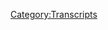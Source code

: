 {{Transcript
    | title         = [[443: June 9, 2020]]
    | caption       = [https://knowledgefight.libsyn.com/443-june-9-2020 Listen to this episode on Libsyn]
    | episodeNumber = [[443: June 9, 2020|443]]
    | length        = 01:15:19
}}

{{MessageBox
    | header     = Warning: Bot Generated Content
    | text       = This transcript was automatically generated by transcription software and likely contains many mistakes and misattributions. Please check the audio for definitive quotes, attribution, and context.
    | image      = N3yvass4myg91.webp
    | imagewidth = 50px
    | id         = warning
}}

{{TranscriptBlock
    | name      = Unknown Speaker
    | timestamp = 00:00:00.000
    | text      = N-N-N-N-N-N-Knowledge Fight
}}

{{TranscriptBlock
    | name      = Unknown Speaker
    | timestamp = 00:00:12.960
    | text      = Dan and Jordan, I am sweating.
}}

{{TranscriptBlock
    | name      = Unknown Speaker
    | timestamp = 00:00:19.600
    | text      = Knowledgefight.com, it's time to pray.
}}

{{TranscriptBlock
    | name      = Unknown Speaker
    | timestamp = 00:00:21.399
    | text      = I have great respect for Knowledgefight.
}}

{{TranscriptBlock
    | name      = Unknown Speaker
    | timestamp = 00:00:23.920
    | text      = Knowledgefight.
}}

{{TranscriptBlock
    | name      = Unknown Speaker
    | timestamp = 00:00:24.920
    | text      = I'm sick of them posing as if they're the good guys, saying we are the bad guys.
}}

{{TranscriptBlock
    | name      = Unknown Speaker
    | timestamp = 00:00:29.359
    | text      = Knowledgefight.
}}

{{TranscriptBlock
    | name      = Unknown Speaker
    | timestamp = 00:00:30.359
    | text      = Dan and Jordan.
}}

{{TranscriptBlock
    | name      = Unknown Speaker
    | timestamp = 00:00:31.359
    | text      = Knowledgefight.
}}

{{TranscriptBlock
    | name      = Unknown Speaker
    | timestamp = 00:00:32.359
    | text      = Riddle her.
}}

{{TranscriptBlock
    | name      = Unknown Speaker
    | timestamp = 00:00:33.359
    | text      = Riddle her.
}}

{{TranscriptBlock
    | name      = Unknown Speaker
    | timestamp = 00:00:34.359
    | text      = Riddle her.
}}

{{TranscriptBlock
    | name      = Unknown Speaker
    | timestamp = 00:00:35.359
    | text      = Riddle her.
}}

{{TranscriptBlock
    | name      = Unknown Speaker
    | timestamp = 00:00:36.359
    | text      = Need, need money.
}}

{{TranscriptBlock
    | name      = Unknown Speaker
    | timestamp = 00:00:37.359
    | text      = Riddle her.
}}

{{TranscriptBlock
    | name      = Unknown Speaker
    | timestamp = 00:00:38.359
    | text      = Riddle her.
}}

{{TranscriptBlock
    | name      = Unknown Speaker
    | timestamp = 00:00:39.359
    | text      = Riddle her.
}}

{{TranscriptBlock
    | name      = Unknown Speaker
    | timestamp = 00:00:40.359
    | text      = Andy and Kansas.
}}

{{TranscriptBlock
    | name      = Unknown Speaker
    | timestamp = 00:00:41.359
    | text      = Andy and Kansas.
}}

{{TranscriptBlock
    | name      = Unknown Speaker
    | timestamp = 00:00:42.359
    | text      = Stop it.
}}

{{TranscriptBlock
    | name      = Unknown Speaker
    | timestamp = 00:00:43.359
    | text      = Andy and Kansas.
}}

{{TranscriptBlock
    | name      = Unknown Speaker
    | timestamp = 00:00:44.359
    | text      = Andy and Kansas.
}}

{{TranscriptBlock
    | name      = Unknown Speaker
    | timestamp = 00:00:45.359
    | text      = Andy and Kansas.
}}

{{TranscriptBlock
    | name      = Unknown Speaker
    | timestamp = 00:00:46.359
    | text      = It's time to pray.
}}

{{TranscriptBlock
    | name      = Unknown Speaker
    | timestamp = 00:00:47.359
    | text      = Andy and Kansas, you're on the air.
}}

{{TranscriptBlock
    | name      = Unknown Speaker
    | timestamp = 00:00:48.359
    | text      = Thanks for holding.
}}

{{TranscriptBlock
    | name      = Unknown Speaker
    | timestamp = 00:00:49.359
    | text      = Hello, Alex.
}}

{{TranscriptBlock
    | name      = Unknown Speaker
    | timestamp = 00:00:50.359
    | text      = I'm a victim caller.
}}

{{TranscriptBlock
    | name      = Unknown Speaker
    | timestamp = 00:00:51.359
    | text      = I'm a huge fan.
}}

{{TranscriptBlock
    | name      = Unknown Speaker
    | timestamp = 00:00:52.359
    | text      = I love your room.
}}

{{TranscriptBlock
    | name      = Unknown Speaker
    | timestamp = 00:00:53.359
    | text      = Knowledgefight.
}}

{{TranscriptBlock
    | name      = Unknown Speaker
    | timestamp = 00:00:54.359
    | text      = N-N-N-N-Knowledgefight.com.
}}

{{TranscriptBlock
    | name      = Unknown Speaker
    | timestamp = 00:00:55.359
    | text      = I love you.
}}

{{TranscriptBlock
    | name      = Unknown Speaker
    | timestamp = 00:00:59.359
    | text      = Hey, everybody.
}}

{{TranscriptBlock
    | name      = Unknown Speaker
    | timestamp = 00:01:00.359
    | text      = Welcome back to Knowledgefight.
}}

{{TranscriptBlock
    | name      = Unknown Speaker
    | timestamp = 00:01:01.359
    | text      = I'm Dan.
}}

{{TranscriptBlock
    | name      = Unknown Speaker
    | timestamp = 00:01:02.359
    | text      = I'm Jordan.
}}

{{TranscriptBlock
    | name      = Unknown Speaker
    | timestamp = 00:01:03.359
    | text      = We're a couple dudes.
}}

{{TranscriptBlock
    | name      = Unknown Speaker
    | timestamp = 00:01:04.359
    | text      = I like to sit around, drink novelty beverages, and talk a little bit about Alex Jones.
}}

{{TranscriptBlock
    | name      = Unknown Speaker
    | timestamp = 00:01:05.719
    | text      = Oh, indeed we are, Dan.
}}

{{TranscriptBlock
    | name      = Unknown Speaker
    | timestamp = 00:01:07.359
    | text      = Jordan.
}}

{{TranscriptBlock
    | name      = Unknown Speaker
    | timestamp = 00:01:08.359
    | text      = Jordan.
}}

{{TranscriptBlock
    | name      = Unknown Speaker
    | timestamp = 00:01:09.359
    | text      = Jordan.
}}

{{TranscriptBlock
    | name      = Unknown Speaker
    | timestamp = 00:01:10.359
    | text      = Quick question for you.
}}

{{TranscriptBlock
    | name      = Unknown Speaker
    | timestamp = 00:01:11.359
    | text      = What's your Bright Spot, Dan?
}}

{{TranscriptBlock
    | name      = Unknown Speaker
    | timestamp = 00:01:12.359
    | text      = Let me get back to it, because it's actually involved with something else.
}}

{{TranscriptBlock
    | name      = Unknown Speaker
    | timestamp = 00:01:13.719
    | text      = Oh, okay.
}}

{{TranscriptBlock
    | name      = Unknown Speaker
    | timestamp = 00:01:14.719
    | text      = So you go first.
}}

{{TranscriptBlock
    | name      = Unknown Speaker
    | timestamp = 00:01:15.719
    | text      = Is it dating?
}}

{{TranscriptBlock
    | name      = Unknown Speaker
    | timestamp = 00:01:16.719
    | text      = No.
}}

{{TranscriptBlock
    | name      = Unknown Speaker
    | timestamp = 00:01:17.719
    | text      = Okay.
}}

{{TranscriptBlock
    | name      = Unknown Speaker
    | timestamp = 00:01:18.719
    | text      = My Bright Spot, Dan, after putting more than 100 hours into Final Fantasy VII Remake, I
}}

{{TranscriptBlock
    | name      = Unknown Speaker
    | timestamp = 00:01:23.680
    | text      = have finally gotten back to-
}}

{{TranscriptBlock
    | name      = Unknown Speaker
    | timestamp = 00:01:25.680
    | text      = 200% it?
}}

{{TranscriptBlock
    | name      = Unknown Speaker
    | timestamp = 00:01:26.680
    | text      = Oh, yeah.
}}

{{TranscriptBlock
    | name      = Unknown Speaker
    | timestamp = 00:01:27.680
    | text      = Of course I did.
}}

{{TranscriptBlock
    | name      = Unknown Speaker
    | timestamp = 00:01:28.680
    | text      = Twice.
}}

{{TranscriptBlock
    | name      = Unknown Speaker
    | timestamp = 00:01:29.680
    | text      = Oh, shit.
}}

{{TranscriptBlock
    | name      = Unknown Speaker
    | timestamp = 00:01:30.680
    | text      = On hard mode.
}}

{{TranscriptBlock
    | name      = Unknown Speaker
    | timestamp = 00:01:31.680
    | text      = That's too much.
}}

{{TranscriptBlock
    | name      = Unknown Speaker
    | timestamp = 00:01:32.680
    | text      = Oh, yeah, yeah, yeah.
}}

{{TranscriptBlock
    | name      = Unknown Speaker
    | timestamp = 00:01:33.680
    | text      = I have gotten back to playing Horizon Zero Dawn.
}}

{{TranscriptBlock
    | name      = Unknown Speaker
    | timestamp = 00:01:35.040
    | text      = Great game.
}}

{{TranscriptBlock
    | name      = Unknown Speaker
    | timestamp = 00:01:36.040
    | text      = Awesome.
}}

{{TranscriptBlock
    | name      = Unknown Speaker
    | timestamp = 00:01:37.040
    | text      = Really enjoying it.
}}

{{TranscriptBlock
    | name      = Unknown Speaker
    | timestamp = 00:01:38.040
    | text      = Yeah.
}}

{{TranscriptBlock
    | name      = Unknown Speaker
    | timestamp = 00:01:39.040
    | text      = Really enjoying it.
}}

{{TranscriptBlock
    | name      = Unknown Speaker
    | timestamp = 00:01:40.040
    | text      = I know a lot of listeners really responded well to my love of that game.
}}

{{TranscriptBlock
    | name      = Unknown Speaker
    | timestamp = 00:01:42.359
    | text      = Yeah.
}}

{{TranscriptBlock
    | name      = Unknown Speaker
    | timestamp = 00:01:43.359
    | text      = I think it's fantastic.
}}

{{TranscriptBlock
    | name      = Unknown Speaker
    | timestamp = 00:01:44.359
    | text      = It really is.
}}

{{TranscriptBlock
    | name      = Unknown Speaker
    | timestamp = 00:01:45.359
    | text      = I'm not usually a guy who likes a bow and arrow based game, but the mechanics are really
}}

{{TranscriptBlock
    | name      = Unknown Speaker
    | timestamp = 00:01:48.959
    | text      = well done.
}}

{{TranscriptBlock
    | name      = Unknown Speaker
    | timestamp = 00:01:49.959
    | text      = Yeah.
}}

{{TranscriptBlock
    | name      = Unknown Speaker
    | timestamp = 00:01:50.959
    | text      = And then the story is just fantastic.
}}

{{TranscriptBlock
    | name      = Unknown Speaker
    | timestamp = 00:01:51.959
    | text      = Yeah, it's really great.
}}

{{TranscriptBlock
    | name      = Unknown Speaker
    | timestamp = 00:01:52.959
    | text      = It's really interesting, and I'm glad you're enjoying it.
}}

{{TranscriptBlock
    | name      = Unknown Speaker
    | timestamp = 00:01:55.519
    | text      = Yeah.
}}

{{TranscriptBlock
    | name      = Unknown Speaker
    | timestamp = 00:01:56.519
    | text      = Love me a good two-hour jaunt on side quests and then forget that I'm doing a main story
}}

{{TranscriptBlock
    | name      = Unknown Speaker
    | timestamp = 00:02:01.719
    | text      = period.
}}

{{TranscriptBlock
    | name      = Unknown Speaker
    | timestamp = 00:02:02.719
    | text      = It's very rare that I give someone a recommendation and it turns out well, so I'm glad that that
}}

{{TranscriptBlock
    | name      = Unknown Speaker
    | timestamp = 00:02:09.000
    | text      = is the case for you.
}}

{{TranscriptBlock
    | name      = Unknown Speaker
    | timestamp = 00:02:10.000
    | text      = Well, you got one.
}}

{{TranscriptBlock
    | name      = Unknown Speaker
    | timestamp = 00:02:11.000
    | text      = Put it on the board.
}}

{{TranscriptBlock
    | name      = Unknown Speaker
    | timestamp = 00:02:12.000
    | text      = My Bright Spot for this episode is actually going to dovetail squarely into the year of
}}

{{TranscriptBlock
    | name      = Unknown Speaker
    | timestamp = 00:02:16.120
    | text      = the-
}}

{{TranscriptBlock
    | name      = Unknown Speaker
    | timestamp = 00:02:17.120
    | text      = Seltzer.
}}

{{TranscriptBlock
    | name      = Unknown Speaker
    | timestamp = 00:02:18.120
    | text      = So, the year of the Seltzer, Jordan.
}}

{{TranscriptBlock
    | name      = Unknown Speaker
    | timestamp = 00:02:19.840
    | text      = I have been slacking a little bit on it because the move and everything, you know, it's difficult,
}}

{{TranscriptBlock
    | name      = Unknown Speaker
    | timestamp = 00:02:25.879
    | text      = but I've focused, and part of that is because I have to pack up everything and there's fucking
}}

{{TranscriptBlock
    | name      = Unknown Speaker
    | timestamp = 00:02:30.080
    | text      = Seltzers in my fridge.
}}

{{TranscriptBlock
    | name      = Unknown Speaker
    | timestamp = 00:02:31.080
    | text      = There's still Seltzers in there.
}}

{{TranscriptBlock
    | name      = Unknown Speaker
    | timestamp = 00:02:32.080
    | text      = Yes, there are.
}}

{{TranscriptBlock
    | name      = Unknown Speaker
    | timestamp = 00:02:33.080
    | text      = Hey, you got to get rid of them somehow.
}}

{{TranscriptBlock
    | name      = Unknown Speaker
    | timestamp = 00:02:34.080
    | text      = So, we're up to 104.
}}

{{TranscriptBlock
    | name      = Unknown Speaker
    | timestamp = 00:02:35.080
    | text      = 104.
}}

{{TranscriptBlock
    | name      = Unknown Speaker
    | timestamp = 00:02:36.080
    | text      = We've crossed the 100 threshold.
}}

{{TranscriptBlock
    | name      = Unknown Speaker
    | timestamp = 00:02:37.080
    | text      = That's exciting.
}}

{{TranscriptBlock
    | name      = Unknown Speaker
    | timestamp = 00:02:38.080
    | text      = We are more than one-fifth of the way through this within two months.
}}

{{TranscriptBlock
    | name      = Unknown Speaker
    | timestamp = 00:02:41.639
    | text      = Yeah, that's exciting.
}}

{{TranscriptBlock
    | name      = Unknown Speaker
    | timestamp = 00:02:42.639
    | text      = We started on 420, and it's now 69 as we're recording this.
}}

{{TranscriptBlock
    | name      = Unknown Speaker
    | timestamp = 00:02:46.240
    | text      = 420, 69.
}}

{{TranscriptBlock
    | name      = Unknown Speaker
    | timestamp = 00:02:47.240
    | text      = Whoa.
}}

{{TranscriptBlock
    | name      = Unknown Speaker
    | timestamp = 00:02:48.240
    | text      = That's great.
}}

{{TranscriptBlock
    | name      = Unknown Speaker
    | timestamp = 00:02:49.240
    | text      = That's awesome.
}}

{{TranscriptBlock
    | name      = Unknown Speaker
    | timestamp = 00:02:50.240
    | text      = That's great.
}}

{{TranscriptBlock
    | name      = Unknown Speaker
    | timestamp = 00:02:51.240
    | text      = Let's all go home.
}}

{{TranscriptBlock
    | name      = Unknown Speaker
    | timestamp = 00:02:52.240
    | text      = We can wrap up America.
}}

{{TranscriptBlock
    | name      = Unknown Speaker
    | timestamp = 00:02:53.240
    | text      = We did everything we set out to do.
}}

{{TranscriptBlock
    | name      = Unknown Speaker
    | timestamp = 00:02:54.400
    | text      = The reason that this is my Bright Spot is that it also comes with a really exciting
}}

{{TranscriptBlock
    | name      = Unknown Speaker
    | timestamp = 00:02:58.819
    | text      = thing, and that is that there is a new entry in the top five.
}}

{{TranscriptBlock
    | name      = Unknown Speaker
    | timestamp = 00:03:02.199
    | text      = Oh, shit.
}}

{{TranscriptBlock
    | name      = Unknown Speaker
    | timestamp = 00:03:03.199
    | text      = Yes.
}}

{{TranscriptBlock
    | name      = Unknown Speaker
    | timestamp = 00:03:04.199
    | text      = We have encountered an 80-plus Seltzer.
}}

{{TranscriptBlock
    | name      = Unknown Speaker
    | timestamp = 00:03:05.439
    | text      = An 80-plus.
}}

{{TranscriptBlock
    | name      = Unknown Speaker
    | timestamp = 00:03:06.439
    | text      = So, as we know-
}}

{{TranscriptBlock
    | name      = Unknown Speaker
    | timestamp = 00:03:07.439
    | text      = Do you have a drop for this one, too?
}}

{{TranscriptBlock
    | name      = Unknown Speaker
    | timestamp = 00:03:09.240
    | text      = No.
}}

{{TranscriptBlock
    | name      = Unknown Speaker
    | timestamp = 00:03:10.240
    | text      = No, although I should.
}}

{{TranscriptBlock
    | name      = Unknown Speaker
    | timestamp = 00:03:11.240
    | text      = Mars Brewery is coming in at number one with the Flour Power, which is amazing.
}}

{{TranscriptBlock
    | name      = Unknown Speaker
    | timestamp = 00:03:14.400
    | text      = Yes, fantastic.
}}

{{TranscriptBlock
    | name      = Unknown Speaker
    | timestamp = 00:03:15.400
    | text      = Really, really good.
}}

{{TranscriptBlock
    | name      = Unknown Speaker
    | timestamp = 00:03:16.400
    | text      = Number two is still Aha Black Cherry Coffee.
}}

{{TranscriptBlock
    | name      = Unknown Speaker
    | timestamp = 00:03:18.800
    | text      = Fantastic.
}}

{{TranscriptBlock
    | name      = Unknown Speaker
    | timestamp = 00:03:19.800
    | text      = Is it an 83?
}}

{{TranscriptBlock
    | name      = Unknown Speaker
    | timestamp = 00:03:20.800
    | text      = Yeah.
}}

{{TranscriptBlock
    | name      = Unknown Speaker
    | timestamp = 00:03:21.800
    | text      = I believe Mars Brewery is at 84, and then up until now, Mars Brewery had another entry
}}

{{TranscriptBlock
    | name      = Unknown Speaker
    | timestamp = 00:03:25.439
    | text      = at the Three Spot with their citrus party, but it has been taken.
}}

{{TranscriptBlock
    | name      = Unknown Speaker
    | timestamp = 00:03:30.280
    | text      = The Three Spot has been taken.
}}

{{TranscriptBlock
    | name      = Unknown Speaker
    | timestamp = 00:03:31.280
    | text      = The Three Spot has been taken.
}}

{{TranscriptBlock
    | name      = Unknown Speaker
    | timestamp = 00:03:32.280
    | text      = Yes.
}}

{{TranscriptBlock
    | name      = Unknown Speaker
    | timestamp = 00:03:33.280
    | text      = By Petal, that flower brand of Seltzer's.
}}

{{TranscriptBlock
    | name      = Unknown Speaker
    | timestamp = 00:03:37.979
    | text      = They have one that's an elderberry white tea flower.
}}

{{TranscriptBlock
    | name      = Unknown Speaker
    | timestamp = 00:03:41.139
    | text      = That sounds amazing.
}}

{{TranscriptBlock
    | name      = Unknown Speaker
    | timestamp = 00:03:42.139
    | text      = I was worried about it, because I don't know offhand what an elderberry tastes like.
}}

{{TranscriptBlock
    | name      = Unknown Speaker
    | timestamp = 00:03:46.120
    | text      = I have no idea.
}}

{{TranscriptBlock
    | name      = Unknown Speaker
    | timestamp = 00:03:47.120
    | text      = That'll happen.
}}

{{TranscriptBlock
    | name      = Unknown Speaker
    | timestamp = 00:03:48.120
    | text      = I didn't know what to think encountering it, but I took a sip.
}}

{{TranscriptBlock
    | name      = Unknown Speaker
    | timestamp = 00:03:51.439
    | text      = I was like, this is amazing, but I'm like, I'm just hyping this up.
}}

{{TranscriptBlock
    | name      = Unknown Speaker
    | timestamp = 00:03:54.599
    | text      = This isn't as good as I think it is.
}}

{{TranscriptBlock
    | name      = Unknown Speaker
    | timestamp = 00:03:56.599
    | text      = As I kept drinking it, I was like, I need to go to the store and get more of this.
}}

{{TranscriptBlock
    | name      = Unknown Speaker
    | timestamp = 00:04:00.039
    | text      = Oh, no.
}}

{{TranscriptBlock
    | name      = Unknown Speaker
    | timestamp = 00:04:01.039
    | text      = Oh, that's good.
}}

{{TranscriptBlock
    | name      = Unknown Speaker
    | timestamp = 00:04:02.039
    | text      = Yeah.
}}

{{TranscriptBlock
    | name      = Unknown Speaker
    | timestamp = 00:04:03.039
    | text      = It wasn't as... I didn't think it beat the Black Cherry Coffee, but it's still way up
}}

{{TranscriptBlock
    | name      = Unknown Speaker
    | timestamp = 00:04:10.719
    | text      = there.
}}

{{TranscriptBlock
    | name      = Unknown Speaker
    | timestamp = 00:04:11.719
    | text      = It's coming in at the number three.
}}

{{TranscriptBlock
    | name      = Unknown Speaker
    | timestamp = 00:04:12.719
    | text      = Citrus parties bumped down to the number four, and La Croix, Lemoncello, rounding it out
}}

{{TranscriptBlock
    | name      = Unknown Speaker
    | timestamp = 00:04:16.279
    | text      = at number five.
}}

{{TranscriptBlock
    | name      = Unknown Speaker
    | timestamp = 00:04:17.279
    | text      = It's still there.
}}

{{TranscriptBlock
    | name      = Unknown Speaker
    | timestamp = 00:04:18.279
    | text      = Salute to bubbler passion fruit wonder.
}}

{{TranscriptBlock
    | name      = Unknown Speaker
    | timestamp = 00:04:20.439
    | text      = You've been knocked off the top five list.
}}

{{TranscriptBlock
    | name      = Unknown Speaker
    | timestamp = 00:04:22.120
    | text      = You had a great run.
}}

{{TranscriptBlock
    | name      = Unknown Speaker
    | timestamp = 00:04:24.240
    | text      = What's that?
}}

{{TranscriptBlock
    | name      = Unknown Speaker
    | timestamp = 00:04:25.240
    | text      = Elderberry white tea?
}}

{{TranscriptBlock
    | name      = Unknown Speaker
    | timestamp = 00:04:26.240
    | text      = Flower.
}}

{{TranscriptBlock
    | name      = Unknown Speaker
    | timestamp = 00:04:27.240
    | text      = Wow.
}}

{{TranscriptBlock
    | name      = Unknown Speaker
    | timestamp = 00:04:28.240
    | text      = That sounds like something that a woodland creature in Redwall would drink.
}}

{{TranscriptBlock
    | name      = Unknown Speaker
    | timestamp = 00:04:31.279
    | text      = I don't have them anymore, because I... Where's Martin the Warrior when you're drinking
}}

{{TranscriptBlock
    | name      = Unknown Speaker
    | timestamp = 00:04:34.600
    | text      = that?
}}

{{TranscriptBlock
    | name      = Unknown Speaker
    | timestamp = 00:04:35.600
    | text      = You should see these cans.
}}

{{TranscriptBlock
    | name      = Unknown Speaker
    | timestamp = 00:04:36.600
    | text      = They look very fantasy yet.
}}

{{TranscriptBlock
    | name      = Unknown Speaker
    | timestamp = 00:04:39.800
    | text      = They're very cool looking cans.
}}

{{TranscriptBlock
    | name      = Unknown Speaker
    | timestamp = 00:04:41.439
    | text      = I believe it.
}}

{{TranscriptBlock
    | name      = Unknown Speaker
    | timestamp = 00:04:43.560
    | text      = I think there's a trend that I'm starting to notice, and I think it's some of these
}}

{{TranscriptBlock
    | name      = Unknown Speaker
    | timestamp = 00:04:46.360
    | text      = tea-ish ones maybe are more my speed in terms of flavors.
}}

{{TranscriptBlock
    | name      = Unknown Speaker
    | timestamp = 00:04:50.399
    | text      = They have a little bit more complexity and are a little bit more tasty.
}}

{{TranscriptBlock
    | name      = Unknown Speaker
    | timestamp = 00:04:53.800
    | text      = I like it.
}}

{{TranscriptBlock
    | name      = Unknown Speaker
    | timestamp = 00:04:54.800
    | text      = Yeah, but we'll see.
}}

{{TranscriptBlock
    | name      = Unknown Speaker
    | timestamp = 00:04:55.800
    | text      = Anyway, passed 100.
}}

{{TranscriptBlock
    | name      = Unknown Speaker
    | timestamp = 00:04:57.560
    | text      = Got a new entry in the top five.
}}

{{TranscriptBlock
    | name      = Unknown Speaker
    | timestamp = 00:04:59.439
    | text      = Six off three.
}}

{{TranscriptBlock
    | name      = Unknown Speaker
    | timestamp = 00:05:00.439
    | text      = Hell yeah.
}}

{{TranscriptBlock
    | name      = Unknown Speaker
    | timestamp = 00:05:01.439
    | text      = What a day.
}}

{{TranscriptBlock
    | name      = Unknown Speaker
    | timestamp = 00:05:02.439
    | text      = Big news.
}}

{{TranscriptBlock
    | name      = Unknown Speaker
    | timestamp = 00:05:03.439
    | text      = Yes.
}}

{{TranscriptBlock
    | name      = Unknown Speaker
    | timestamp = 00:05:04.439
    | text      = Big news.
}}

{{TranscriptBlock
    | name      = Unknown Speaker
    | timestamp = 00:05:05.439
    | text      = Very exciting to celebrate.
}}

{{TranscriptBlock
    | name      = Unknown Speaker
    | timestamp = 00:05:07.959
    | text      = Nothing else going on.
}}

{{TranscriptBlock
    | name      = Unknown Speaker
    | timestamp = 00:05:09.120
    | text      = No.
}}

{{TranscriptBlock
    | name      = Unknown Speaker
    | timestamp = 00:05:10.120
    | text      = So, Jordan, we got an interesting little thing to go over today.
}}

{{TranscriptBlock
    | name      = Unknown Speaker
    | timestamp = 00:05:12.920
    | text      = We've got the June 9th, 2020 episode of the Alex Jones Show.
}}

{{TranscriptBlock
    | name      = Unknown Speaker
    | timestamp = 00:05:16.399
    | text      = Dan, this is 2020.
}}

{{TranscriptBlock
    | name      = Unknown Speaker
    | timestamp = 00:05:17.399
    | text      = God damn it.
}}

{{TranscriptBlock
    | name      = Unknown Speaker
    | timestamp = 00:05:18.399
    | text      = And we'll discuss some sort of weird stuff.
}}

{{TranscriptBlock
    | name      = Unknown Speaker
    | timestamp = 00:05:22.040
    | text      = Yeah, some stuff.
}}

{{TranscriptBlock
    | name      = Unknown Speaker
    | timestamp = 00:05:23.040
    | text      = After we take a moment to say thank you to some folks who signed up and are supporting
}}

{{TranscriptBlock
    | name      = Unknown Speaker
    | timestamp = 00:05:26.360
    | text      = the show.
}}

{{TranscriptBlock
    | name      = Unknown Speaker
    | timestamp = 00:05:27.360
    | text      = So, first, there's a little bit of a trend of fecal names.
}}

{{TranscriptBlock
    | name      = Unknown Speaker
    | timestamp = 00:05:29.879
    | text      = Oh, we're doing shit now.
}}

{{TranscriptBlock
    | name      = Unknown Speaker
    | timestamp = 00:05:31.480
    | text      = Well, it's not all fecal, but it's the bodily function kind of thing that I don't appreciate,
}}

{{TranscriptBlock
    | name      = Unknown Speaker
    | timestamp = 00:05:37.040
    | text      = but I still appreciate people supporting the show.
}}

{{TranscriptBlock
    | name      = Unknown Speaker
    | timestamp = 00:05:38.879
    | text      = So, Farty McPooper, you are now a policy wonk.
}}

{{TranscriptBlock
    | name      = Unknown Speaker
    | timestamp = 00:05:41.759
    | text      = I'm a policy wonk.
}}

{{TranscriptBlock
    | name      = Unknown Speaker
    | timestamp = 00:05:43.079
    | text      = Thank you, Farty.
}}

{{TranscriptBlock
    | name      = Unknown Speaker
    | timestamp = 00:05:44.339
    | text      = Thank you.
}}

{{TranscriptBlock
    | name      = Unknown Speaker
    | timestamp = 00:05:45.759
    | text      = You just resent having to say McPooper.
}}

{{TranscriptBlock
    | name      = Unknown Speaker
    | timestamp = 00:05:48.439
    | text      = Neh.
}}

{{TranscriptBlock
    | name      = Unknown Speaker
    | timestamp = 00:05:49.439
    | text      = Next.
}}

{{TranscriptBlock
    | name      = Unknown Speaker
    | timestamp = 00:05:50.439
    | text      = Jason M, thank you so much.
}}

{{TranscriptBlock
    | name      = Unknown Speaker
    | timestamp = 00:05:51.439
    | text      = You are now a policy wonk.
}}

{{TranscriptBlock
    | name      = Unknown Speaker
    | timestamp = 00:05:52.439
    | text      = I'm a policy wonk.
}}

{{TranscriptBlock
    | name      = Unknown Speaker
    | timestamp = 00:05:53.439
    | text      = Thank you, Jason.
}}

{{TranscriptBlock
    | name      = Unknown Speaker
    | timestamp = 00:05:54.439
    | text      = Thank you.
}}

{{TranscriptBlock
    | name      = Unknown Speaker
    | timestamp = 00:05:55.439
    | text      = Next.
}}

{{TranscriptBlock
    | name      = Unknown Speaker
    | timestamp = 00:05:56.439
    | text      = Tom C, thank you so much.
}}

{{TranscriptBlock
    | name      = Unknown Speaker
    | timestamp = 00:05:57.439
    | text      = You are now a policy wonk.
}}

{{TranscriptBlock
    | name      = Unknown Speaker
    | timestamp = 00:05:58.439
    | text      = I'm a policy wonk.
}}

{{TranscriptBlock
    | name      = Unknown Speaker
    | timestamp = 00:05:59.439
    | text      = Thanks, Tom.
}}

{{TranscriptBlock
    | name      = Unknown Speaker
    | timestamp = 00:06:00.439
    | text      = Next.
}}

{{TranscriptBlock
    | name      = Unknown Speaker
    | timestamp = 00:06:01.439
    | text      = Alex Jones mykma, thank you so much.
}}

{{TranscriptBlock
    | name      = Unknown Speaker
    | timestamp = 00:06:02.439
    | text      = You are now a policy wonk.
}}

{{TranscriptBlock
    | name      = Unknown Speaker
    | timestamp = 00:06:03.439
    | text      = I'm a policy wonk.
}}

{{TranscriptBlock
    | name      = Unknown Speaker
    | timestamp = 00:06:04.439
    | text      = Thank you.
}}

{{TranscriptBlock
    | name      = Unknown Speaker
    | timestamp = 00:06:05.439
    | text      = Now you're gonna repeat it?
}}

{{TranscriptBlock
    | name      = Unknown Speaker
    | timestamp = 00:06:06.439
    | text      = No, I'm good.
}}

{{TranscriptBlock
    | name      = Unknown Speaker
    | timestamp = 00:06:07.439
    | text      = Next.
}}

{{TranscriptBlock
    | name      = Unknown Speaker
    | timestamp = 00:06:08.439
    | text      = Shiner McGaffin, thank you so much.
}}

{{TranscriptBlock
    | name      = Unknown Speaker
    | timestamp = 00:06:09.439
    | text      = You are now a policy wonk.
}}

{{TranscriptBlock
    | name      = Unknown Speaker
    | timestamp = 00:06:10.660
    | text      = I'm a policy wonk.
}}

{{TranscriptBlock
    | name      = Unknown Speaker
    | timestamp = 00:06:11.620
    | text      = Thank you so much.
}}

{{TranscriptBlock
    | name      = Unknown Speaker
    | timestamp = 00:06:12.620
    | text      = It's been a while since I've had that Adam Sandler reference.
}}

{{TranscriptBlock
    | name      = Unknown Speaker
    | timestamp = 00:06:15.139
    | text      = Shitter, though.
}}

{{TranscriptBlock
    | name      = Unknown Speaker
    | timestamp = 00:06:16.139
    | text      = Yes, no, no, no.
}}

{{TranscriptBlock
    | name      = Unknown Speaker
    | timestamp = 00:06:17.139
    | text      = I get it.
}}

{{TranscriptBlock
    | name      = Unknown Speaker
    | timestamp = 00:06:18.139
    | text      = Yeah, yeah.
}}

{{TranscriptBlock
    | name      = Unknown Speaker
    | timestamp = 00:06:19.139
    | text      = I got it, Dan.
}}

{{TranscriptBlock
    | name      = Unknown Speaker
    | timestamp = 00:06:20.139
    | text      = I got it.
}}

{{TranscriptBlock
    | name      = Unknown Speaker
    | timestamp = 00:06:21.139
    | text      = Next, Rochelle.
}}

{{TranscriptBlock
    | name      = Unknown Speaker
    | timestamp = 00:06:22.139
    | text      = Thank you so much.
}}

{{TranscriptBlock
    | name      = Unknown Speaker
    | timestamp = 00:06:23.139
    | text      = You are now a policy wonk.
}}

{{TranscriptBlock
    | name      = Unknown Speaker
    | timestamp = 00:06:24.139
    | text      = I'm a policy wonk.
}}

{{TranscriptBlock
    | name      = Unknown Speaker
    | timestamp = 00:06:25.139
    | text      = Thank you, Rochelle.
}}

{{TranscriptBlock
    | name      = Unknown Speaker
    | timestamp = 00:06:26.139
    | text      = Thank you, Rochelle.
}}

{{TranscriptBlock
    | name      = Unknown Speaker
    | timestamp = 00:06:27.139
    | text      = Next, David B. Thank you so much.
}}

{{TranscriptBlock
    | name      = Unknown Speaker
    | timestamp = 00:06:28.139
    | text      = You are now a policy wonk.
}}

{{TranscriptBlock
    | name      = Unknown Speaker
    | timestamp = 00:06:29.139
    | text      = I'm a policy wonk.
}}

{{TranscriptBlock
    | name      = Unknown Speaker
    | timestamp = 00:06:30.139
    | text      = You know what the B stands for.
}}

{{TranscriptBlock
    | name      = Unknown Speaker
    | timestamp = 00:06:31.139
    | text      = That's it.
}}

{{TranscriptBlock
    | name      = Unknown Speaker
    | timestamp = 00:06:32.139
    | text      = Butt.
}}

{{TranscriptBlock
    | name      = Unknown Speaker
    | timestamp = 00:06:33.139
    | text      = Oh, boy.
}}

{{TranscriptBlock
    | name      = Unknown Speaker
    | timestamp = 00:06:34.139
    | text      = Then finally, I'd like to say thank you to a couple of people who donated in such a way
}}

{{TranscriptBlock
    | name      = Unknown Speaker
    | timestamp = 00:06:35.420
    | text      = as to rise above just in a way that they deserve very special recognition.
}}

{{TranscriptBlock
    | name      = Unknown Speaker
    | timestamp = 00:06:40.939
    | text      = The elderberry white tea of toners.
}}

{{TranscriptBlock
    | name      = Unknown Speaker
    | timestamp = 00:06:43.699
    | text      = Of folks, yes.
}}

{{TranscriptBlock
    | name      = Unknown Speaker
    | timestamp = 00:06:45.019
    | text      = And so I would like to say thank you to Rebecca, R-E-B-E-K-A-H, who has wonderful hair.
}}

{{TranscriptBlock
    | name      = Unknown Speaker
    | timestamp = 00:06:52.579
    | text      = Thank you so much.
}}

{{TranscriptBlock
    | name      = Unknown Speaker
    | timestamp = 00:06:53.579
    | text      = You are now a raptor princess of the highest order.
}}

{{TranscriptBlock
    | name      = Unknown Speaker
    | timestamp = 00:06:56.060
    | text      = And also, I think that I may have already given a thank you and a raptor princess induction
}}

{{TranscriptBlock
    | name      = Unknown Speaker
    | timestamp = 00:07:00.379
    | text      = for this person, but in case I haven't, Laura W., thank you so much.
}}

{{TranscriptBlock
    | name      = Unknown Speaker
    | timestamp = 00:07:05.620
    | text      = You are also a raptor princess.
}}

{{TranscriptBlock
    | name      = Unknown Speaker
    | timestamp = 00:07:07.420
    | text      = I'm a policy wonk.
}}

{{TranscriptBlock
    | name      = Unknown Speaker
    | timestamp = 00:07:08.420
    | text      = Four stars.
}}

{{TranscriptBlock
    | name      = Unknown Speaker
    | timestamp = 00:07:09.420
    | text      = Go home to your mother and tell her you're brilliant.
}}

{{TranscriptBlock
    | name      = Unknown Speaker
    | timestamp = 00:07:11.540
    | text      = I'll barbecue your ass.
}}

{{TranscriptBlock
    | name      = Unknown Speaker
    | timestamp = 00:07:13.139
    | text      = It's over for humanity.
}}

{{TranscriptBlock
    | name      = Unknown Speaker
    | timestamp = 00:07:14.139
    | text      = You're a beautiful soul.
}}

{{TranscriptBlock
    | name      = Unknown Speaker
    | timestamp = 00:07:15.139
    | text      = They're coming for your balls.
}}

{{TranscriptBlock
    | name      = Unknown Speaker
    | timestamp = 00:07:16.139
    | text      = Well, I piss all over your god.
}}

{{TranscriptBlock
    | name      = Unknown Speaker
    | timestamp = 00:07:20.579
    | text      = Very few people crap in the pool unless they're babies.
}}

{{TranscriptBlock
    | name      = Unknown Speaker
    | timestamp = 00:07:22.899
    | text      = I piss all over the state.
}}

{{TranscriptBlock
    | name      = Unknown Speaker
    | timestamp = 00:07:24.220
    | text      = Is it a practice of calling people pieces of garbage?
}}

{{TranscriptBlock
    | name      = Unknown Speaker
    | timestamp = 00:07:27.139
    | text      = When they are.
}}

{{TranscriptBlock
    | name      = Unknown Speaker
    | timestamp = 00:07:28.139
    | text      = Come on!
}}

{{TranscriptBlock
    | name      = Unknown Speaker
    | timestamp = 00:07:29.139
    | text      = As you see fit.
}}

{{TranscriptBlock
    | name      = Unknown Speaker
    | timestamp = 00:07:30.139
    | text      = Thank you so much, Rebecca, and thank you so much, Laura.
}}

{{TranscriptBlock
    | name      = Unknown Speaker
    | timestamp = 00:07:33.060
    | text      = Yes, thank you very much to the both of you.
}}

{{TranscriptBlock
    | name      = Unknown Speaker
    | timestamp = 00:07:34.540
    | text      = We appreciate it very much.
}}

{{TranscriptBlock
    | name      = Unknown Speaker
    | timestamp = 00:07:36.259
    | text      = And if you're out there listening and thinking, hey, I enjoyed the show, I'd like to support
}}

{{TranscriptBlock
    | name      = Unknown Speaker
    | timestamp = 00:07:38.899
    | text      = these gents, too, you can do that by going to our website, knowledgefight.com, clicking
}}

{{TranscriptBlock
    | name      = Unknown Speaker
    | timestamp = 00:07:42.079
    | text      = the button that says support the show, or you could take that generosity and throw it
}}

{{TranscriptBlock
    | name      = Unknown Speaker
    | timestamp = 00:07:44.819
    | text      = in the direction of some charity in your local area that's dealing with people in need.
}}

{{TranscriptBlock
    | name      = Unknown Speaker
    | timestamp = 00:07:49.459
    | text      = That would be wonderful as well.
}}

{{TranscriptBlock
    | name      = Unknown Speaker
    | timestamp = 00:07:51.139
    | text      = Yes, we would appreciate it.
}}

{{TranscriptBlock
    | name      = Unknown Speaker
    | timestamp = 00:07:52.699
    | text      = Indeed.
}}

{{TranscriptBlock
    | name      = Unknown Speaker
    | timestamp = 00:07:53.699
    | text      = So like I said, Jordan, this is a little weird, this episode, and that's because on Monday
}}

{{TranscriptBlock
    | name      = Unknown Speaker
    | timestamp = 00:07:59.939
    | text      = I turned on the show and Owen Schroyer was hosting.
}}

{{TranscriptBlock
    | name      = Unknown Speaker
    | timestamp = 00:08:02.899
    | text      = Great.
}}

{{TranscriptBlock
    | name      = Unknown Speaker
    | timestamp = 00:08:03.899
    | text      = It's like, fuck this noise.
}}

{{TranscriptBlock
    | name      = Unknown Speaker
    | timestamp = 00:08:04.899
    | text      = All wall to wall Schroyer.
}}

{{TranscriptBlock
    | name      = Unknown Speaker
    | timestamp = 00:08:05.899
    | text      = Click, turn it off.
}}

{{TranscriptBlock
    | name      = Unknown Speaker
    | timestamp = 00:08:06.899
    | text      = Yep.
}}

{{TranscriptBlock
    | name      = Unknown Speaker
    | timestamp = 00:08:07.899
    | text      = And I believe he did, Alex actually did come in and do some of the show later, but if Owen
}}

{{TranscriptBlock
    | name      = Unknown Speaker
    | timestamp = 00:08:13.899
    | text      = Schroyer was hosting like the first hour, I'm not done.
}}

{{TranscriptBlock
    | name      = Unknown Speaker
    | timestamp = 00:08:16.259
    | text      = I don't know what I'm doing.
}}

{{TranscriptBlock
    | name      = Unknown Speaker
    | timestamp = 00:08:17.259
    | text      = You're not sticking around.
}}

{{TranscriptBlock
    | name      = Unknown Speaker
    | timestamp = 00:08:18.259
    | text      = Right.
}}

{{TranscriptBlock
    | name      = Unknown Speaker
    | timestamp = 00:08:19.259
    | text      = So I was pretty worried that we'd have nothing to really cover for this episode.
}}

{{TranscriptBlock
    | name      = Unknown Speaker
    | timestamp = 00:08:21.860
    | text      = So Tuesday comes around, June 9th, and I turn it on.
}}

{{TranscriptBlock
    | name      = Unknown Speaker
    | timestamp = 00:08:25.980
    | text      = Fucking David Knight's hosting.
}}

{{TranscriptBlock
    | name      = Unknown Speaker
    | timestamp = 00:08:27.220
    | text      = Oh, that's good stuff.
}}

{{TranscriptBlock
    | name      = Unknown Speaker
    | timestamp = 00:08:28.660
    | text      = But David Knight is a pro and he's, calm down, he said that Alex is going to be in a little
}}

{{TranscriptBlock
    | name      = Unknown Speaker
    | timestamp = 00:08:36.779
    | text      = bit later and that Steve Puchenik was going to be on.
}}

{{TranscriptBlock
    | name      = Unknown Speaker
    | timestamp = 00:08:39.580
    | text      = Okay.
}}

{{TranscriptBlock
    | name      = Unknown Speaker
    | timestamp = 00:08:40.580
    | text      = So I was like, well, all right.
}}

{{TranscriptBlock
    | name      = Unknown Speaker
    | timestamp = 00:08:41.580
    | text      = That's catnip.
}}

{{TranscriptBlock
    | name      = Unknown Speaker
    | timestamp = 00:08:42.580
    | text      = That's catnip to you.
}}

{{TranscriptBlock
    | name      = Unknown Speaker
    | timestamp = 00:08:43.580
    | text      = You got no choice.
}}

{{TranscriptBlock
    | name      = Unknown Speaker
    | timestamp = 00:08:44.580
    | text      = Gotta find out what Steve Puchenik has to say about things, that awful fraud.
}}

{{TranscriptBlock
    | name      = Unknown Speaker
    | timestamp = 00:08:51.139
    | text      = So I can't not do that.
}}

{{TranscriptBlock
    | name      = Unknown Speaker
    | timestamp = 00:08:53.620
    | text      = So I decided to just ignore all the time that David Knight's hosting.
}}

{{TranscriptBlock
    | name      = Unknown Speaker
    | timestamp = 00:08:58.279
    | text      = Right at the end of the first hour, Alex shows up in the last segment of the first hour.
}}

{{TranscriptBlock
    | name      = Unknown Speaker
    | timestamp = 00:09:02.620
    | text      = And so we will begin our investigation and exploration of June 9th when Alex comes in.
}}

{{TranscriptBlock
    | name      = Unknown Speaker
    | timestamp = 00:09:07.860
    | text      = And actually I will say, Steve Puchenik disappointed me a little bit, but there's something else
}}

{{TranscriptBlock
    | name      = Unknown Speaker
    | timestamp = 00:09:12.820
    | text      = that goes on on this episode that I think is fantastic and definitely worth our time.
}}

{{TranscriptBlock
    | name      = Unknown Speaker
    | timestamp = 00:09:17.679
    | text      = So we start off with Alex teasing that, although he starts off with an intention of what the
}}

{{TranscriptBlock
    | name      = Unknown Speaker
    | timestamp = 00:09:27.460
    | text      = show is going to be and then he almost doesn't get to it at all.
}}

{{TranscriptBlock
    | name      = Unknown Speaker
    | timestamp = 00:09:30.860
    | text      = Immediately.
}}

{{TranscriptBlock
    | name      = Unknown Speaker
    | timestamp = 00:09:31.860
    | text      = So what do we do today?
}}

{{TranscriptBlock
    | name      = Unknown Speaker
    | timestamp = 00:09:32.860
    | text      = I want to open the phones up for the balance of the next three hours.
}}

{{TranscriptBlock
    | name      = Unknown Speaker
    | timestamp = 00:09:39.740
    | text      = And I want to take your phone calls on the subjects of what's unfolding in the world.
}}

{{TranscriptBlock
    | name      = Unknown Speaker
    | timestamp = 00:09:45.019
    | text      = So Alex is going to take phone calls for the next three hours.
}}

{{TranscriptBlock
    | name      = Unknown Speaker
    | timestamp = 00:09:47.460
    | text      = I predict three phone calls.
}}

{{TranscriptBlock
    | name      = Unknown Speaker
    | timestamp = 00:09:49.580
    | text      = He doesn't start taking calls for another hour after this and then Steve Puchenik's
}}

{{TranscriptBlock
    | name      = Unknown Speaker
    | timestamp = 00:09:54.299
    | text      = on for a while.
}}

{{TranscriptBlock
    | name      = Unknown Speaker
    | timestamp = 00:09:55.299
    | text      = He does not take many calls.
}}

{{TranscriptBlock
    | name      = Unknown Speaker
    | timestamp = 00:09:56.919
    | text      = He takes a couple of calls and there's a reason for this.
}}

{{TranscriptBlock
    | name      = Unknown Speaker
    | timestamp = 00:09:59.940
    | text      = And it's because he will later stipulate what sorts of callers he wants and it is a
}}

{{TranscriptBlock
    | name      = Unknown Speaker
    | timestamp = 00:10:05.019
    | text      = non-existent group.
}}

{{TranscriptBlock
    | name      = Unknown Speaker
    | timestamp = 00:10:06.740
    | text      = So you can't get these callers.
}}

{{TranscriptBlock
    | name      = Unknown Speaker
    | timestamp = 00:10:08.620
    | text      = All right.
}}

{{TranscriptBlock
    | name      = Unknown Speaker
    | timestamp = 00:10:09.620
    | text      = Okay.
}}

{{TranscriptBlock
    | name      = Unknown Speaker
    | timestamp = 00:10:10.620
    | text      = But we'll see how that goes.
}}

{{TranscriptBlock
    | name      = Unknown Speaker
    | timestamp = 00:10:11.620
    | text      = What, the Antifa leadership?
}}

{{TranscriptBlock
    | name      = Unknown Speaker
    | timestamp = 00:10:12.620
    | text      = Is that what he's looking for?
}}

{{TranscriptBlock
    | name      = Unknown Speaker
    | timestamp = 00:10:13.620
    | text      = Basically.
}}

{{TranscriptBlock
    | name      = Unknown Speaker
    | timestamp = 00:10:14.620
    | text      = I think he would have liked to have a head-to-head tete-a-tete with Senor Antifa.
}}

{{TranscriptBlock
    | name      = Unknown Speaker
    | timestamp = 00:10:21.139
    | text      = So in this next clip, Alex, when he puts the call out for calls, he has to wait.
}}

{{TranscriptBlock
    | name      = Unknown Speaker
    | timestamp = 00:10:26.740
    | text      = Sure.
}}

{{TranscriptBlock
    | name      = Unknown Speaker
    | timestamp = 00:10:27.740
    | text      = People aren't calling in immediately.
}}

{{TranscriptBlock
    | name      = Unknown Speaker
    | timestamp = 00:10:28.740
    | text      = So he's got to vamp for a little bit.
}}

{{TranscriptBlock
    | name      = Unknown Speaker
    | timestamp = 00:10:31.460
    | text      = And he talks about this phenomenon that we're seeing of people getting hit by cars at protests.
}}

{{TranscriptBlock
    | name      = Unknown Speaker
    | timestamp = 00:10:36.740
    | text      = Yes.
}}

{{TranscriptBlock
    | name      = Unknown Speaker
    | timestamp = 00:10:37.740
    | text      = White nationalists hitting people.
}}

{{TranscriptBlock
    | name      = Unknown Speaker
    | timestamp = 00:10:38.740
    | text      = Wait, what?
}}

{{TranscriptBlock
    | name      = Unknown Speaker
    | timestamp = 00:10:39.740
    | text      = Is he not going to...
}}

{{TranscriptBlock
    | name      = Unknown Speaker
    | timestamp = 00:10:40.740
    | text      = Alex has a slightly different take on it.
}}

{{TranscriptBlock
    | name      = Unknown Speaker
    | timestamp = 00:10:41.740
    | text      = Oh, that sounds right.
}}

{{TranscriptBlock
    | name      = Unknown Speaker
    | timestamp = 00:10:42.740
    | text      = There are video after video after video where they throw themselves on the hoods of people's
}}

{{TranscriptBlock
    | name      = Unknown Speaker
    | timestamp = 00:10:47.240
    | text      = cars and act like they fall down and act like that they've been attacked.
}}

{{TranscriptBlock
    | name      = Unknown Speaker
    | timestamp = 00:10:52.120
    | text      = Big swing.
}}

{{TranscriptBlock
    | name      = Unknown Speaker
    | timestamp = 00:10:53.120
    | text      = Oh, look, someone tried to ram them down and kill them, all trying to repeat Charlottesville
}}

{{TranscriptBlock
    | name      = Unknown Speaker
    | timestamp = 00:10:59.100
    | text      = over and over again.
}}

{{TranscriptBlock
    | name      = Unknown Speaker
    | timestamp = 00:11:01.100
    | text      = So it's like a big satanic drama club of victimology control freaks over and over and over again
}}

{{TranscriptBlock
    | name      = Unknown Speaker
    | timestamp = 00:11:10.379
    | text      = repeating the same garbage.
}}

{{TranscriptBlock
    | name      = Unknown Speaker
    | timestamp = 00:11:13.700
    | text      = Those are words.
}}

{{TranscriptBlock
    | name      = Unknown Speaker
    | timestamp = 00:11:14.700
    | text      = You know, a lot of...
}}

{{TranscriptBlock
    | name      = Unknown Speaker
    | timestamp = 00:11:15.840
    | text      = And here's the thing that we don't talk about enough.
}}

{{TranscriptBlock
    | name      = Unknown Speaker
    | timestamp = 00:11:17.639
    | text      = A lot of people are shooting themselves 40 or 50 times in the back before they talk to
}}

{{TranscriptBlock
    | name      = Unknown Speaker
    | timestamp = 00:11:22.720
    | text      = the cops.
}}

{{TranscriptBlock
    | name      = Unknown Speaker
    | timestamp = 00:11:23.720
    | text      = True.
}}

{{TranscriptBlock
    | name      = Unknown Speaker
    | timestamp = 00:11:24.720
    | text      = In order to make it look like they're the ones who did it.
}}

{{TranscriptBlock
    | name      = Unknown Speaker
    | timestamp = 00:11:25.720
    | text      = There's a rash of that going around.
}}

{{TranscriptBlock
    | name      = Unknown Speaker
    | timestamp = 00:11:26.720
    | text      = Yeah, yeah, yeah.
}}

{{TranscriptBlock
    | name      = Unknown Speaker
    | timestamp = 00:11:27.720
    | text      = A lot of people just shooting themselves many times, tens of times in the back.
}}

{{TranscriptBlock
    | name      = Unknown Speaker
    | timestamp = 00:11:31.340
    | text      = So I would say that this is a really interesting way for Alex to try and contextualize and
}}

{{TranscriptBlock
    | name      = Unknown Speaker
    | timestamp = 00:11:35.259
    | text      = hand wave away a bunch of videos of protesters getting hit by cars.
}}

{{TranscriptBlock
    | name      = Unknown Speaker
    | timestamp = 00:11:38.580
    | text      = A bunch of fucking lemmings jumping into cars left and right.
}}

{{TranscriptBlock
    | name      = Unknown Speaker
    | timestamp = 00:11:42.100
    | text      = Another way to look at it is that since the Unite the Right rally, online bigots and neo-Nazis
}}

{{TranscriptBlock
    | name      = Unknown Speaker
    | timestamp = 00:11:46.019
    | text      = have celebrated the idea of using cars as weapons.
}}

{{TranscriptBlock
    | name      = Unknown Speaker
    | timestamp = 00:11:48.820
    | text      = And what you're seeing likely contains at least a kernel of copycatting from that.
}}

{{TranscriptBlock
    | name      = Unknown Speaker
    | timestamp = 00:11:52.940
    | text      = Almost certainly.
}}

{{TranscriptBlock
    | name      = Unknown Speaker
    | timestamp = 00:11:54.580
    | text      = So I don't know what Alex is doing, but here.
}}

{{TranscriptBlock
    | name      = Unknown Speaker
    | timestamp = 00:11:56.740
    | text      = There's a ton of videos like what Alex is describing, and a number of them fall into
}}

{{TranscriptBlock
    | name      = Unknown Speaker
    | timestamp = 00:12:00.259
    | text      = slightly different circumstances.
}}

{{TranscriptBlock
    | name      = Unknown Speaker
    | timestamp = 00:12:02.399
    | text      = Some of them are police who attempt to drive through people or intentionally open their
}}

{{TranscriptBlock
    | name      = Unknown Speaker
    | timestamp = 00:12:05.960
    | text      = door as they're passing a protester in order to hit them with it.
}}

{{TranscriptBlock
    | name      = Unknown Speaker
    | timestamp = 00:12:09.240
    | text      = Other are civilians that are driving into people, and a number of those videos certainly
}}

{{TranscriptBlock
    | name      = Unknown Speaker
    | timestamp = 00:12:12.620
    | text      = look like attacks on protesters, but each is an individual case, and it's kind of hard
}}

{{TranscriptBlock
    | name      = Unknown Speaker
    | timestamp = 00:12:16.620
    | text      = for me to speak about them in a blanket sense, because each one is a little bit different.
}}

{{TranscriptBlock
    | name      = Unknown Speaker
    | timestamp = 00:12:20.700
    | text      = Sure, my feeling is that driving a car into any group of people is an attack.
}}

{{TranscriptBlock
    | name      = Unknown Speaker
    | timestamp = 00:12:25.500
    | text      = You bet.
}}

{{TranscriptBlock
    | name      = Unknown Speaker
    | timestamp = 00:12:26.500
    | text      = That's where I'm at, too.
}}

{{TranscriptBlock
    | name      = Unknown Speaker
    | timestamp = 00:12:27.500
    | text      = Regardless of other context.
}}

{{TranscriptBlock
    | name      = Unknown Speaker
    | timestamp = 00:12:28.500
    | text      = That's where I'm at, too.
}}

{{TranscriptBlock
    | name      = Unknown Speaker
    | timestamp = 00:12:29.500
    | text      = That said, within the last week or so, I can find instances of protesters being hit by
}}

{{TranscriptBlock
    | name      = Unknown Speaker
    | timestamp = 00:12:33.059
    | text      = cars in Chattanooga, Jackson, Michigan, and there was 55-year-old Robert Forbes who died
}}

{{TranscriptBlock
    | name      = Unknown Speaker
    | timestamp = 00:12:38.580
    | text      = after being struck by a car in Bakersfield.
}}

{{TranscriptBlock
    | name      = Unknown Speaker
    | timestamp = 00:12:40.539
    | text      = Then, of course, there was the incident in Denver from the end of May.
}}

{{TranscriptBlock
    | name      = Unknown Speaker
    | timestamp = 00:12:44.379
    | text      = It seems to be happening quite a bit.
}}

{{TranscriptBlock
    | name      = Unknown Speaker
    | timestamp = 00:12:46.379
    | text      = I can't get into the specifics of all of those cases, but what I can do is discuss one recent
}}

{{TranscriptBlock
    | name      = Unknown Speaker
    | timestamp = 00:12:51.159
    | text      = instance of this that is very clearly a man trying to kill protesters, which illustrates
}}

{{TranscriptBlock
    | name      = Unknown Speaker
    | timestamp = 00:12:55.419
    | text      = how wrong and awful Alex is.
}}

{{TranscriptBlock
    | name      = Unknown Speaker
    | timestamp = 00:12:58.360
    | text      = On Sunday night in Seattle, a 31-year-old man drove his car directly toward a group
}}

{{TranscriptBlock
    | name      = Unknown Speaker
    | timestamp = 00:13:02.019
    | text      = of protesters who stopped him with a barricade.
}}

{{TranscriptBlock
    | name      = Unknown Speaker
    | timestamp = 00:13:04.820
    | text      = When his car stopped, some protesters naturally started hitting his car, since he had tried
}}

{{TranscriptBlock
    | name      = Unknown Speaker
    | timestamp = 00:13:08.299
    | text      = to run people over.
}}

{{TranscriptBlock
    | name      = Unknown Speaker
    | timestamp = 00:13:09.799
    | text      = One man who was near his open driver's side window falls to the ground, having been shot
}}

{{TranscriptBlock
    | name      = Unknown Speaker
    | timestamp = 00:13:13.840
    | text      = by the man who was driving the car.
}}

{{TranscriptBlock
    | name      = Unknown Speaker
    | timestamp = 00:13:15.980
    | text      = The dude gets out of the car brandishing a gun.
}}

{{TranscriptBlock
    | name      = Unknown Speaker
    | timestamp = 00:13:18.200
    | text      = He tried to escape by sort of mixing in with the crowd and running away, but he was ultimately
}}

{{TranscriptBlock
    | name      = Unknown Speaker
    | timestamp = 00:13:22.259
    | text      = subdued by protesters and then turned himself into the police, claiming that he'd been forced
}}

{{TranscriptBlock
    | name      = Unknown Speaker
    | timestamp = 00:13:26.740
    | text      = to shoot someone who was carjacking him.
}}

{{TranscriptBlock
    | name      = Unknown Speaker
    | timestamp = 00:13:28.419
    | text      = That sounds right.
}}

{{TranscriptBlock
    | name      = Unknown Speaker
    | timestamp = 00:13:29.419
    | text      = Yeah.
}}

{{TranscriptBlock
    | name      = Unknown Speaker
    | timestamp = 00:13:30.419
    | text      = Yeah, yeah.
}}

{{TranscriptBlock
    | name      = Unknown Speaker
    | timestamp = 00:13:31.419
    | text      = His story doesn't match with the video, nor with the accounts of people who saw the car
}}

{{TranscriptBlock
    | name      = Unknown Speaker
    | timestamp = 00:13:33.320
    | text      = accelerating as he approached the mass of protesters, which doesn't make sense unless
}}

{{TranscriptBlock
    | name      = Unknown Speaker
    | timestamp = 00:13:37.840
    | text      = his intentions were to run people over.
}}

{{TranscriptBlock
    | name      = Unknown Speaker
    | timestamp = 00:13:40.480
    | text      = So we'll wait to see what information eventually comes out on this front, but from the information
}}

{{TranscriptBlock
    | name      = Unknown Speaker
    | timestamp = 00:13:44.740
    | text      = available now, it's very hard to see this as anything other than a guy trying to hit
}}

{{TranscriptBlock
    | name      = Unknown Speaker
    | timestamp = 00:13:47.840
    | text      = protesters with his car, failing, and then deciding to shoot someone instead.
}}

{{TranscriptBlock
    | name      = Unknown Speaker
    | timestamp = 00:13:51.980
    | text      = This is disgusting stuff coming from Alex.
}}

{{TranscriptBlock
    | name      = Unknown Speaker
    | timestamp = 00:13:54.000
    | text      = On one level, he knows fully well that what he's doing is providing PR cover for people
}}

{{TranscriptBlock
    | name      = Unknown Speaker
    | timestamp = 00:13:57.840
    | text      = who want to enact violence on people for expressing their First Amendment right to protest.
}}

{{TranscriptBlock
    | name      = Unknown Speaker
    | timestamp = 00:14:01.799
    | text      = Alex knows that, and I hope it eats him up inside, because he's a monster.
}}

{{TranscriptBlock
    | name      = Unknown Speaker
    | timestamp = 00:14:05.480
    | text      = I'm surprised that he's not going with the false flag and somewhat refreshed by it.
}}

{{TranscriptBlock
    | name      = Unknown Speaker
    | timestamp = 00:14:14.080
    | text      = It's too easy to go with the false flag now.
}}

{{TranscriptBlock
    | name      = Unknown Speaker
    | timestamp = 00:14:15.960
    | text      = To be fair.
}}

{{TranscriptBlock
    | name      = Unknown Speaker
    | timestamp = 00:14:16.960
    | text      = The idea that protesters are jumping in front of cars, that's a new swing.
}}

{{TranscriptBlock
    | name      = Unknown Speaker
    | timestamp = 00:14:20.679
    | text      = I guess so, but it's not really, because that is a false flag.
}}

{{TranscriptBlock
    | name      = Unknown Speaker
    | timestamp = 00:14:23.559
    | text      = Well, I guess.
}}

{{TranscriptBlock
    | name      = Unknown Speaker
    | timestamp = 00:14:24.559
    | text      = I mean, in some ways, yes, it's a false flag.
}}

{{TranscriptBlock
    | name      = Unknown Speaker
    | timestamp = 00:14:25.879
    | text      = That is the protesters pulling a false flag by jumping on these cars that are rushing
}}

{{TranscriptBlock
    | name      = Unknown Speaker
    | timestamp = 00:14:30.279
    | text      = at them.
}}

{{TranscriptBlock
    | name      = Unknown Speaker
    | timestamp = 00:14:31.279
    | text      = Right, but it's not the protesters in the cars setting the whole thing up.
}}

{{TranscriptBlock
    | name      = Unknown Speaker
    | timestamp = 00:14:34.519
    | text      = True.
}}

{{TranscriptBlock
    | name      = Unknown Speaker
    | timestamp = 00:14:35.519
    | text      = True.
}}

{{TranscriptBlock
    | name      = Unknown Speaker
    | timestamp = 00:14:36.519
    | text      = I'll give them at least one new wrinkle.
}}

{{TranscriptBlock
    | name      = Unknown Speaker
    | timestamp = 00:14:37.519
    | text      = But it's not a new wrinkle, even.
}}

{{TranscriptBlock
    | name      = Unknown Speaker
    | timestamp = 00:14:38.799
    | text      = This is, again, one of the difficulties of Alex's whole idea, even, of false flags, is
}}

{{TranscriptBlock
    | name      = Unknown Speaker
    | timestamp = 00:14:43.440
    | text      = it's a meaningless term.
}}

{{TranscriptBlock
    | name      = Unknown Speaker
    | timestamp = 00:14:44.440
    | text      = It could mean a hundred different things, depending on what the circumstances are he's
}}

{{TranscriptBlock
    | name      = Unknown Speaker
    | timestamp = 00:14:48.039
    | text      = trying to claim or fake.
}}

{{TranscriptBlock
    | name      = Unknown Speaker
    | timestamp = 00:14:49.440
    | text      = That's fair.
}}

{{TranscriptBlock
    | name      = Unknown Speaker
    | timestamp = 00:14:50.440
    | text      = That's very frustrating.
}}

{{TranscriptBlock
    | name      = Unknown Speaker
    | timestamp = 00:14:51.440
    | text      = Yeah, that is annoying.
}}

{{TranscriptBlock
    | name      = Unknown Speaker
    | timestamp = 00:14:52.440
    | text      = Yeah.
}}

{{TranscriptBlock
    | name      = Unknown Speaker
    | timestamp = 00:14:53.440
    | text      = So, Alex has been gone, you know, these last two days.
}}

{{TranscriptBlock
    | name      = Unknown Speaker
    | timestamp = 00:14:55.320
    | text      = Of course.
}}

{{TranscriptBlock
    | name      = Unknown Speaker
    | timestamp = 00:14:56.320
    | text      = He's been pulling half days.
}}

{{TranscriptBlock
    | name      = Unknown Speaker
    | timestamp = 00:14:57.320
    | text      = Right.
}}

{{TranscriptBlock
    | name      = Unknown Speaker
    | timestamp = 00:14:58.320
    | text      = Well, too many protesters have been jumping in front of his car.
}}

{{TranscriptBlock
    | name      = Unknown Speaker
    | timestamp = 00:14:59.320
    | text      = He can't go anywhere.
}}

{{TranscriptBlock
    | name      = Unknown Speaker
    | timestamp = 00:15:00.320
    | text      = I mean, certainly that could be it.
}}

{{TranscriptBlock
    | name      = Unknown Speaker
    | timestamp = 00:15:01.320
    | text      = Or somebody might make the argument that maybe he's not as committed as he really pretends
}}

{{TranscriptBlock
    | name      = Unknown Speaker
    | timestamp = 00:15:05.320
    | text      = to be about the Infowar.
}}

{{TranscriptBlock
    | name      = Unknown Speaker
    | timestamp = 00:15:06.320
    | text      = Could be.
}}

{{TranscriptBlock
    | name      = Unknown Speaker
    | timestamp = 00:15:07.320
    | text      = You're a dick!
}}

{{TranscriptBlock
    | name      = Unknown Speaker
    | timestamp = 00:15:08.320
    | text      = Come on, Alex.
}}

{{TranscriptBlock
    | name      = Unknown Speaker
    | timestamp = 00:15:09.320
    | text      = Calm down.
}}

{{TranscriptBlock
    | name      = Unknown Speaker
    | timestamp = 00:15:10.320
    | text      = I'm just floating theories.
}}

{{TranscriptBlock
    | name      = Unknown Speaker
    | timestamp = 00:15:11.320
    | text      = I'm gonna take it away from you.
}}

{{TranscriptBlock
    | name      = Unknown Speaker
    | timestamp = 00:15:12.320
    | text      = I'm just floating theories.
}}

{{TranscriptBlock
    | name      = Unknown Speaker
    | timestamp = 00:15:13.320
    | text      = I'm taking your computer away from you.
}}

{{TranscriptBlock
    | name      = Unknown Speaker
    | timestamp = 00:15:15.320
    | text      = Anyway, Alex has an explanation for why he was gone these two days.
}}

{{TranscriptBlock
    | name      = Unknown Speaker
    | timestamp = 00:15:18.480
    | text      = Really appreciate the crew and I appreciate all the radio stations, TV stations, and David
}}

{{TranscriptBlock
    | name      = Unknown Speaker
    | timestamp = 00:15:22.120
    | text      = Knight sitting in the first 45 minutes.
}}

{{TranscriptBlock
    | name      = Unknown Speaker
    | timestamp = 00:15:23.639
    | text      = I had to be in family court yesterday.
}}

{{TranscriptBlock
    | name      = Unknown Speaker
    | timestamp = 00:15:25.919
    | text      = That's why I missed the first hour.
}}

{{TranscriptBlock
    | name      = Unknown Speaker
    | timestamp = 00:15:27.519
    | text      = And then today I had an extraction of a broken tooth set up months ago, COVID-19 shut that
}}

{{TranscriptBlock
    | name      = Unknown Speaker
    | timestamp = 00:15:32.480
    | text      = down.
}}

{{TranscriptBlock
    | name      = Unknown Speaker
    | timestamp = 00:15:33.480
    | text      = It took a lot of them to get to me, so they pulled this molar.
}}

{{TranscriptBlock
    | name      = Unknown Speaker
    | timestamp = 00:15:35.840
    | text      = That's been done.
}}

{{TranscriptBlock
    | name      = Unknown Speaker
    | timestamp = 00:15:36.840
    | text      = We're gonna go to break.
}}

{{TranscriptBlock
    | name      = Unknown Speaker
    | timestamp = 00:15:37.840
    | text      = Here's the big announcement.
}}

{{TranscriptBlock
    | name      = Unknown Speaker
    | timestamp = 00:15:38.840
    | text      = The reason you should buy our new iodine spray is because atomic iodine is so incredibly
}}

{{TranscriptBlock
    | name      = Unknown Speaker
    | timestamp = 00:15:45.799
    | text      = good for your body and because almost no one else is on the market selling true atomic
}}

{{TranscriptBlock
    | name      = Unknown Speaker
    | timestamp = 00:15:50.759
    | text      = iodine.
}}

{{TranscriptBlock
    | name      = Unknown Speaker
    | timestamp = 00:15:51.799
    | text      = So that's the big news.
}}

{{TranscriptBlock
    | name      = Unknown Speaker
    | timestamp = 00:15:52.799
    | text      = Well, I think the bigger news is that shit won't do anything for your teeth.
}}

{{TranscriptBlock
    | name      = Unknown Speaker
    | timestamp = 00:15:56.519
    | text      = Yeah, yeah.
}}

{{TranscriptBlock
    | name      = Unknown Speaker
    | timestamp = 00:15:57.519
    | text      = It must be.
}}

{{TranscriptBlock
    | name      = Unknown Speaker
    | timestamp = 00:15:58.519
    | text      = He's been taking it.
}}

{{TranscriptBlock
    | name      = Unknown Speaker
    | timestamp = 00:15:59.519
    | text      = Yeah.
}}

{{TranscriptBlock
    | name      = Unknown Speaker
    | timestamp = 00:16:00.519
    | text      = Well, whether or not it sold as a tooth aid, I find it difficult to believe that Alex had
}}

{{TranscriptBlock
    | name      = Unknown Speaker
    | timestamp = 00:16:07.000
    | text      = a tooth extracted that morning and it's not affecting his speech at all.
}}

{{TranscriptBlock
    | name      = Unknown Speaker
    | timestamp = 00:16:11.440
    | text      = It's possible, but it seems really weird because, you know, you'd have numbing in the mouth
}}

{{TranscriptBlock
    | name      = Unknown Speaker
    | timestamp = 00:16:16.799
    | text      = and you have swelling and you could, you know, you wouldn't want to be doing a ton of talking.
}}

{{TranscriptBlock
    | name      = Unknown Speaker
    | timestamp = 00:16:21.720
    | text      = You'd risk dry socket issues or all kinds of reasons why this would be unadvisable.
}}

{{TranscriptBlock
    | name      = Unknown Speaker
    | timestamp = 00:16:26.779
    | text      = He's been practicing this for years though.
}}

{{TranscriptBlock
    | name      = Unknown Speaker
    | timestamp = 00:16:28.519
    | text      = What do you think got his neck so big?
}}

{{TranscriptBlock
    | name      = Unknown Speaker
    | timestamp = 00:16:30.399
    | text      = He's been chewing cotton balls in the back of his molars since he was nine.
}}

{{TranscriptBlock
    | name      = Unknown Speaker
    | timestamp = 00:16:34.240
    | text      = Maybe onto something.
}}

{{TranscriptBlock
    | name      = Unknown Speaker
    | timestamp = 00:16:35.240
    | text      = I think he keeps accidentally swallowing them.
}}

{{TranscriptBlock
    | name      = Unknown Speaker
    | timestamp = 00:16:37.200
    | text      = My perspective is, uh, you got mouth surgery and you're a talker.
}}

{{TranscriptBlock
    | name      = Unknown Speaker
    | timestamp = 00:16:41.720
    | text      = Take a day.
}}

{{TranscriptBlock
    | name      = Unknown Speaker
    | timestamp = 00:16:42.720
    | text      = Maybe take a day.
}}

{{TranscriptBlock
    | name      = Unknown Speaker
    | timestamp = 00:16:43.720
    | text      = He was in family court the other day, but the reason that I think that maybe he's not
}}

{{TranscriptBlock
    | name      = Unknown Speaker
    | timestamp = 00:16:47.639
    | text      = lying.
}}

{{TranscriptBlock
    | name      = Unknown Speaker
    | timestamp = 00:16:48.639
    | text      = The reason I think it could be true is that, you know, a ways back there was an old podcast
}}

{{TranscriptBlock
    | name      = Unknown Speaker
    | timestamp = 00:16:52.879
    | text      = I used to do.
}}

{{TranscriptBlock
    | name      = Unknown Speaker
    | timestamp = 00:16:53.879
    | text      = I had a root canal and then I came immediately and did a show.
}}

{{TranscriptBlock
    | name      = Unknown Speaker
    | timestamp = 00:16:57.440
    | text      = No shit.
}}

{{TranscriptBlock
    | name      = Unknown Speaker
    | timestamp = 00:16:58.440
    | text      = So like it is possible, but I do think my voice was pretty altered because of the massive
}}

{{TranscriptBlock
    | name      = Unknown Speaker
    | timestamp = 00:17:03.740
    | text      = swelling and shit, but I don't know.
}}

{{TranscriptBlock
    | name      = Unknown Speaker
    | timestamp = 00:17:06.000
    | text      = Anyway, Alex said, he's got the goods.
}}

{{TranscriptBlock
    | name      = Unknown Speaker
    | timestamp = 00:17:08.160
    | text      = Just take the day off, man.
}}

{{TranscriptBlock
    | name      = Unknown Speaker
    | timestamp = 00:17:09.599
    | text      = Can't take the day off.
}}

{{TranscriptBlock
    | name      = Unknown Speaker
    | timestamp = 00:17:10.599
    | text      = You got to.
}}

{{TranscriptBlock
    | name      = Unknown Speaker
    | timestamp = 00:17:11.599
    | text      = Info work.
}}

{{TranscriptBlock
    | name      = Unknown Speaker
    | timestamp = 00:17:12.599
    | text      = All right.
}}

{{TranscriptBlock
    | name      = Unknown Speaker
    | timestamp = 00:17:13.599
    | text      = So, uh, in this next clip, Jordan, yes.
}}

{{TranscriptBlock
    | name      = Unknown Speaker
    | timestamp = 00:17:15.920
    | text      = I'm not sure what Alex thinks about Kennedy.
}}

{{TranscriptBlock
    | name      = Unknown Speaker
    | timestamp = 00:17:19.980
    | text      = Which Kennedy, John?
}}

{{TranscriptBlock
    | name      = Unknown Speaker
    | timestamp = 00:17:23.640
    | text      = I am interested to know.
}}

{{TranscriptBlock
    | name      = Unknown Speaker
    | timestamp = 00:17:25.000
    | text      = I'm not sure what Alex's take is on the assassination.
}}

{{TranscriptBlock
    | name      = Unknown Speaker
    | timestamp = 00:17:27.960
    | text      = I know it's a conspiracy.
}}

{{TranscriptBlock
    | name      = Unknown Speaker
    | timestamp = 00:17:29.599
    | text      = False flag.
}}

{{TranscriptBlock
    | name      = Unknown Speaker
    | timestamp = 00:17:30.599
    | text      = Maybe.
}}

{{TranscriptBlock
    | name      = Unknown Speaker
    | timestamp = 00:17:31.599
    | text      = I don't know what his specific take on it is because Roger Stone certainly written a
}}

{{TranscriptBlock
    | name      = Unknown Speaker
    | timestamp = 00:17:34.799
    | text      = book about it.
}}

{{TranscriptBlock
    | name      = Unknown Speaker
    | timestamp = 00:17:35.799
    | text      = Right.
}}

{{TranscriptBlock
    | name      = Unknown Speaker
    | timestamp = 00:17:36.799
    | text      = And Alex has talked about a bunch of things, but like E Howard Hunt and the bums on the
}}

{{TranscriptBlock
    | name      = Unknown Speaker
    | timestamp = 00:17:43.319
    | text      = knoll and whatever.
}}

{{TranscriptBlock
    | name      = Unknown Speaker
    | timestamp = 00:17:44.880
    | text      = But like, I've not really heard a coherent version of what he thinks the conspiracy is.
}}

{{TranscriptBlock
    | name      = Unknown Speaker
    | timestamp = 00:17:50.480
    | text      = So especially not one that's consistent.
}}

{{TranscriptBlock
    | name      = Unknown Speaker
    | timestamp = 00:17:53.240
    | text      = I think he's going to come out with John F. Kennedy jumped into the bullets and that's
}}

{{TranscriptBlock
    | name      = Unknown Speaker
    | timestamp = 00:17:59.799
    | text      = why it was so magical.
}}

{{TranscriptBlock
    | name      = Unknown Speaker
    | timestamp = 00:18:01.079
    | text      = He was jumping straight into the bullet.
}}

{{TranscriptBlock
    | name      = Unknown Speaker
    | timestamp = 00:18:03.599
    | text      = It was Antifa.
}}

{{TranscriptBlock
    | name      = Unknown Speaker
    | timestamp = 00:18:04.599
    | text      = Yeah, exactly.
}}

{{TranscriptBlock
    | name      = Unknown Speaker
    | timestamp = 00:18:05.599
    | text      = False flag himself.
}}

{{TranscriptBlock
    | name      = Unknown Speaker
    | timestamp = 00:18:06.599
    | text      = Exactly.
}}

{{TranscriptBlock
    | name      = Unknown Speaker
    | timestamp = 00:18:07.599
    | text      = Um, not so much.
}}

{{TranscriptBlock
    | name      = Unknown Speaker
    | timestamp = 00:18:08.599
    | text      = Show the Cubans.
}}

{{TranscriptBlock
    | name      = Unknown Speaker
    | timestamp = 00:18:09.599
    | text      = Not so much.
}}

{{TranscriptBlock
    | name      = Unknown Speaker
    | timestamp = 00:18:10.920
    | text      = Um, this next clip, Alex discusses the assassination and boy, this doesn't make sense.
}}

{{TranscriptBlock
    | name      = Unknown Speaker
    | timestamp = 00:18:18.359
    | text      = Folks are starting to pay attention to it.
}}

{{TranscriptBlock
    | name      = Unknown Speaker
    | timestamp = 00:18:19.720
    | text      = Last night, I text messaged folks that I know that have worked for the CIA and the FBI and
}}

{{TranscriptBlock
    | name      = Unknown Speaker
    | timestamp = 00:18:24.759
    | text      = other places, a couple of different people.
}}

{{TranscriptBlock
    | name      = Unknown Speaker
    | timestamp = 00:18:28.880
    | text      = And they said, I've never seen seven, two, seven, seven.
}}

{{TranscriptBlock
    | name      = Unknown Speaker
    | timestamp = 00:18:30.839
    | text      = And I said, look at this.
}}

{{TranscriptBlock
    | name      = Unknown Speaker
    | timestamp = 00:18:31.839
    | text      = I said, I'm a CIA.gov link talking about it.
}}

{{TranscriptBlock
    | name      = Unknown Speaker
    | timestamp = 00:18:36.319
    | text      = So real quick, he's talking about memorandum seven, two, seven, seven, which is the cold
}}

{{TranscriptBlock
    | name      = Unknown Speaker
    | timestamp = 00:18:43.200
    | text      = war era proposal from the state department about trying to deescalate the cold war.
}}

{{TranscriptBlock
    | name      = Unknown Speaker
    | timestamp = 00:18:48.039
    | text      = We talked about it a bunch in the past, but just to clarify, and if one thing got Kennedy
}}

{{TranscriptBlock
    | name      = Unknown Speaker
    | timestamp = 00:18:54.039
    | text      = killed, it was this, you know, I don't think Kennedy overall was a bad guy, but he was
}}

{{TranscriptBlock
    | name      = Unknown Speaker
    | timestamp = 00:18:58.319
    | text      = really buying into this world government business and he did buy into the gun confiscation plan
}}

{{TranscriptBlock
    | name      = Unknown Speaker
    | timestamp = 00:19:04.279
    | text      = and it got him killed.
}}

{{TranscriptBlock
    | name      = Unknown Speaker
    | timestamp = 00:19:05.279
    | text      = It was the last straw when they finally said he's dead and a lot of people that meant well
}}

{{TranscriptBlock
    | name      = Unknown Speaker
    | timestamp = 00:19:13.880
    | text      = were involved in killing Kennedy.
}}

{{TranscriptBlock
    | name      = Unknown Speaker
    | timestamp = 00:19:15.359
    | text      = What?
}}

{{TranscriptBlock
    | name      = Unknown Speaker
    | timestamp = 00:19:16.359
    | text      = But then it was an even more evil globalist group that was behind trying to get Kennedy
}}

{{TranscriptBlock
    | name      = Unknown Speaker
    | timestamp = 00:19:20.480
    | text      = to the gun confiscation that was opening up China and had this new order plan that he
}}

{{TranscriptBlock
    | name      = Unknown Speaker
    | timestamp = 00:19:25.480
    | text      = was actually opposing.
}}

{{TranscriptBlock
    | name      = Unknown Speaker
    | timestamp = 00:19:26.480
    | text      = So that's why this gets so sophisticated and so, so complex, we would have been a lot better
}}

{{TranscriptBlock
    | name      = Unknown Speaker
    | timestamp = 00:19:31.279
    | text      = off if they hadn't killed Kennedy.
}}

{{TranscriptBlock
    | name      = Unknown Speaker
    | timestamp = 00:19:33.039
    | text      = Okay.
}}

{{TranscriptBlock
    | name      = Unknown Speaker
    | timestamp = 00:19:34.039
    | text      = So I didn't expect Alex's angle to now be that some good guys in the government decided
}}

{{TranscriptBlock
    | name      = Unknown Speaker
    | timestamp = 00:19:37.440
    | text      = to kill JFK because well, when they assassinated the president, they're going to do that because
}}

{{TranscriptBlock
    | name      = Unknown Speaker
    | timestamp = 00:19:41.799
    | text      = he's sporting gun confiscation.
}}

{{TranscriptBlock
    | name      = Unknown Speaker
    | timestamp = 00:19:42.799
    | text      = That was the last straw for them.
}}

{{TranscriptBlock
    | name      = Unknown Speaker
    | timestamp = 00:19:44.440
    | text      = But then also there were bad guys in the government to do a China or whatever and bipartisan bizarre.
}}

{{TranscriptBlock
    | name      = Unknown Speaker
    | timestamp = 00:19:53.119
    | text      = Alex can say that that's complex and sophisticated, but what it actually is is stupid and convoluted.
}}

{{TranscriptBlock
    | name      = Unknown Speaker
    | timestamp = 00:19:58.039
    | text      = Yes.
}}

{{TranscriptBlock
    | name      = Unknown Speaker
    | timestamp = 00:19:59.039
    | text      = So the cia.gov link that Alex sent to his buddies who pretend to be inside sources is
}}

{{TranscriptBlock
    | name      = Unknown Speaker
    | timestamp = 00:20:03.599
    | text      = not the CIA talking about memorandum 7277 being real or a plan to disarm the citizens.
}}

{{TranscriptBlock
    | name      = Unknown Speaker
    | timestamp = 00:20:10.079
    | text      = It's a link to a CIA posting in their reading room of an issue of the minute men's newsletter
}}

{{TranscriptBlock
    | name      = Unknown Speaker
    | timestamp = 00:20:14.400
    | text      = on target from 1963, which presents a 7277 as a plan to disarm the public.
}}

{{TranscriptBlock
    | name      = Unknown Speaker
    | timestamp = 00:20:20.640
    | text      = This proves nothing and it's from the minute men, so whatever.
}}

{{TranscriptBlock
    | name      = Unknown Speaker
    | timestamp = 00:20:24.200
    | text      = So they were even talking about the minute men, a anti-communist nut job group.
}}

{{TranscriptBlock
    | name      = Unknown Speaker
    | timestamp = 00:20:32.079
    | text      = Yeah, who are talking about it like this.
}}

{{TranscriptBlock
    | name      = Unknown Speaker
    | timestamp = 00:20:36.039
    | text      = They're not talking about it.
}}

{{TranscriptBlock
    | name      = Unknown Speaker
    | timestamp = 00:20:37.279
    | text      = They're like, look at these right wing ding dongs.
}}

{{TranscriptBlock
    | name      = Unknown Speaker
    | timestamp = 00:20:39.200
    | text      = Right.
}}

{{TranscriptBlock
    | name      = Unknown Speaker
    | timestamp = 00:20:40.200
    | text      = It was one of the things in their newsletter that was about the plan to disarm citizens.
}}

{{TranscriptBlock
    | name      = Unknown Speaker
    | timestamp = 00:20:45.200
    | text      = This is a link that Alex would have sent.
}}

{{TranscriptBlock
    | name      = Unknown Speaker
    | timestamp = 00:20:47.519
    | text      = It doesn't mean anything.
}}

{{TranscriptBlock
    | name      = Unknown Speaker
    | timestamp = 00:20:49.119
    | text      = It's also JFK was assassinated on November 22nd, 1963, whereas memorandum 7277 was written
}}

{{TranscriptBlock
    | name      = Unknown Speaker
    | timestamp = 00:20:57.519
    | text      = and released in September 1961.
}}

{{TranscriptBlock
    | name      = Unknown Speaker
    | timestamp = 00:21:00.200
    | text      = So I guess what Alex is saying is that the State Department put out this memo about desires
}}

{{TranscriptBlock
    | name      = Unknown Speaker
    | timestamp = 00:21:03.960
    | text      = to decrease hostilities between two major powers who could destroy the world if they
}}

{{TranscriptBlock
    | name      = Unknown Speaker
    | timestamp = 00:21:08.720
    | text      = went to war, and this was the last straw for the good guys, question mark, who decided
}}

{{TranscriptBlock
    | name      = Unknown Speaker
    | timestamp = 00:21:12.720
    | text      = to wait over two years to kill JFK as punishment for this memorandum, which did nothing and
}}

{{TranscriptBlock
    | name      = Unknown Speaker
    | timestamp = 00:21:17.799
    | text      = clearly didn't succeed in deescalating the Cold War, and happened to line up with exactly
}}

{{TranscriptBlock
    | name      = Unknown Speaker
    | timestamp = 00:21:22.400
    | text      = when the evil globalists were going to kill them, and that means that the good guys who
}}

{{TranscriptBlock
    | name      = Unknown Speaker
    | timestamp = 00:21:26.400
    | text      = mean well and the evil globalists got together on this plan to kill the president, even though
}}

{{TranscriptBlock
    | name      = Unknown Speaker
    | timestamp = 00:21:32.119
    | text      = one group wants to kill him for supporting gun regulation and the other wants to kill
}}

{{TranscriptBlock
    | name      = Unknown Speaker
    | timestamp = 00:21:36.880
    | text      = him for not supporting gun regulation.
}}

{{TranscriptBlock
    | name      = Unknown Speaker
    | timestamp = 00:21:38.680
    | text      = Exactly.
}}

{{TranscriptBlock
    | name      = Unknown Speaker
    | timestamp = 00:21:39.680
    | text      = This makes no sense.
}}

{{TranscriptBlock
    | name      = Unknown Speaker
    | timestamp = 00:21:40.680
    | text      = It's a comical, they're not even doing it together, they both just happened to come
}}

{{TranscriptBlock
    | name      = Unknown Speaker
    | timestamp = 00:21:46.000
    | text      = upon it at the same day.
}}

{{TranscriptBlock
    | name      = Unknown Speaker
    | timestamp = 00:21:47.000
    | text      = Okay, yeah, 100%.
}}

{{TranscriptBlock
    | name      = Unknown Speaker
    | timestamp = 00:21:48.000
    | text      = Absolutely, yeah.
}}

{{TranscriptBlock
    | name      = Unknown Speaker
    | timestamp = 00:21:49.000
    | text      = And it was a, they showed up and they're both standing right on either side of, yeah, yeah.
}}

{{TranscriptBlock
    | name      = Unknown Speaker
    | timestamp = 00:21:53.400
    | text      = Holy shit.
}}

{{TranscriptBlock
    | name      = Unknown Speaker
    | timestamp = 00:21:54.400
    | text      = I mean, there's bad JFK conspiracies, but I'd never heard anything quite like this.
}}

{{TranscriptBlock
    | name      = Unknown Speaker
    | timestamp = 00:21:58.380
    | text      = This is impressively bad.
}}

{{TranscriptBlock
    | name      = Unknown Speaker
    | timestamp = 00:22:00.039
    | text      = Now admittedly, the globalists are always at least 10 years behind.
}}

{{TranscriptBlock
    | name      = Unknown Speaker
    | timestamp = 00:22:03.599
    | text      = True.
}}

{{TranscriptBlock
    | name      = Unknown Speaker
    | timestamp = 00:22:04.599
    | text      = So they were probably planning to kill JFK before he was even president.
}}

{{TranscriptBlock
    | name      = Unknown Speaker
    | timestamp = 00:22:08.000
    | text      = That could be.
}}

{{TranscriptBlock
    | name      = Unknown Speaker
    | timestamp = 00:22:09.000
    | text      = Yeah, yeah, that's what makes sense to me.
}}

{{TranscriptBlock
    | name      = Unknown Speaker
    | timestamp = 00:22:10.000
    | text      = I don't know if they were 10 years behind in the 60s, though.
}}

{{TranscriptBlock
    | name      = Unknown Speaker
    | timestamp = 00:22:12.519
    | text      = I think they've gotten increasingly behind since then.
}}

{{TranscriptBlock
    | name      = Unknown Speaker
    | timestamp = 00:22:15.240
    | text      = They've been 10 years behind since the Knights Town.
}}

{{TranscriptBlock
    | name      = Unknown Speaker
    | timestamp = 00:22:17.359
    | text      = No, no, no, no.
}}

{{TranscriptBlock
    | name      = Unknown Speaker
    | timestamp = 00:22:18.359
    | text      = They were right on schedule then.
}}

{{TranscriptBlock
    | name      = Unknown Speaker
    | timestamp = 00:22:20.220
    | text      = This is sloppy and lazy, even for Alex.
}}

{{TranscriptBlock
    | name      = Unknown Speaker
    | timestamp = 00:22:22.519
    | text      = Like what he's saying makes absolutely no sense.
}}

{{TranscriptBlock
    | name      = Unknown Speaker
    | timestamp = 00:22:24.500
    | text      = And I guarantee you that if Roger Stone weren't keeping a low profile at the moment, he'd
}}

{{TranscriptBlock
    | name      = Unknown Speaker
    | timestamp = 00:22:29.240
    | text      = come in there and slap Alex around for saying this kind of foolishness on air.
}}

{{TranscriptBlock
    | name      = Unknown Speaker
    | timestamp = 00:22:32.920
    | text      = This is embarrassing.
}}

{{TranscriptBlock
    | name      = Unknown Speaker
    | timestamp = 00:22:33.920
    | text      = Yeah, that's bad.
}}

{{TranscriptBlock
    | name      = Unknown Speaker
    | timestamp = 00:22:34.920
    | text      = Yeah, pretty bad.
}}

{{TranscriptBlock
    | name      = Unknown Speaker
    | timestamp = 00:22:35.920
    | text      = So Alex gets in this next clip, I mentioned that he wants to take calls, but he's trying
}}

{{TranscriptBlock
    | name      = Unknown Speaker
    | timestamp = 00:22:40.920
    | text      = to get people from a null set to call in, and you'll hear that here.
}}

{{TranscriptBlock
    | name      = Unknown Speaker
    | timestamp = 00:22:45.640
    | text      = But what I want to do today is I want to open the phones up for leftists who've woken up
}}

{{TranscriptBlock
    | name      = Unknown Speaker
    | timestamp = 00:22:57.039
    | text      = to tell their stories.
}}

{{TranscriptBlock
    | name      = Unknown Speaker
    | timestamp = 00:22:59.059
    | text      = People that were in Antifa, people that were in the Communist Party, people that were in
}}

{{TranscriptBlock
    | name      = Unknown Speaker
    | timestamp = 00:23:02.920
    | text      = Black Lives Matter, to call in and tell us your story of what you witnessed and what
}}

{{TranscriptBlock
    | name      = Unknown Speaker
    | timestamp = 00:23:09.799
    | text      = you saw.
}}

{{TranscriptBlock
    | name      = Unknown Speaker
    | timestamp = 00:23:10.799
    | text      = Good luck with getting those callers from your audience, Alex.
}}

{{TranscriptBlock
    | name      = Unknown Speaker
    | timestamp = 00:23:14.000
    | text      = I don't know if that's going to happen.
}}

{{TranscriptBlock
    | name      = Unknown Speaker
    | timestamp = 00:23:15.359
    | text      = So he needs to be a simultaneous info warrior and former Antifa member or communist or Black
}}

{{TranscriptBlock
    | name      = Unknown Speaker
    | timestamp = 00:23:21.940
    | text      = Lives Matter.
}}

{{TranscriptBlock
    | name      = Unknown Speaker
    | timestamp = 00:23:22.940
    | text      = Gotcha.
}}

{{TranscriptBlock
    | name      = Unknown Speaker
    | timestamp = 00:23:23.940
    | text      = Gotcha.
}}

{{TranscriptBlock
    | name      = Unknown Speaker
    | timestamp = 00:23:24.940
    | text      = And also, Alex opens it up a little bit more.
}}

{{TranscriptBlock
    | name      = Unknown Speaker
    | timestamp = 00:23:25.940
    | text      = There's other folks that he'd like to talk to, and I don't believe him for a second on
}}

{{TranscriptBlock
    | name      = Unknown Speaker
    | timestamp = 00:23:28.480
    | text      = this one.
}}

{{TranscriptBlock
    | name      = Unknown Speaker
    | timestamp = 00:23:29.480
    | text      = I also want to open the phones up for leftists that really do think Trump's bad and really
}}

{{TranscriptBlock
    | name      = Unknown Speaker
    | timestamp = 00:23:38.420
    | text      = do think that abolishing the police is a good idea, and who really think that the Democrats
}}

{{TranscriptBlock
    | name      = Unknown Speaker
    | timestamp = 00:23:48.880
    | text      = and the globalists have your best interests at heart.
}}

{{TranscriptBlock
    | name      = Unknown Speaker
    | timestamp = 00:23:50.920
    | text      = I respectfully hear from you if you seriously disagree.
}}

{{TranscriptBlock
    | name      = Unknown Speaker
    | timestamp = 00:23:57.359
    | text      = I think that there's a distinction here.
}}

{{TranscriptBlock
    | name      = Unknown Speaker
    | timestamp = 00:23:59.160
    | text      = I'd like to respectfully hear from you.
}}

{{TranscriptBlock
    | name      = Unknown Speaker
    | timestamp = 00:24:01.319
    | text      = I'm not going to be respectful.
}}

{{TranscriptBlock
    | name      = Unknown Speaker
    | timestamp = 00:24:02.319
    | text      = No, no, no, no.
}}

{{TranscriptBlock
    | name      = Unknown Speaker
    | timestamp = 00:24:03.319
    | text      = I'm not going to be respectful at all.
}}

{{TranscriptBlock
    | name      = Unknown Speaker
    | timestamp = 00:24:04.319
    | text      = I already disagree with you in advance.
}}

{{TranscriptBlock
    | name      = Unknown Speaker
    | timestamp = 00:24:06.000
    | text      = There is no point to this conversation at all.
}}

{{TranscriptBlock
    | name      = Unknown Speaker
    | timestamp = 00:24:07.680
    | text      = I will treat you with rank disrespect, but I need respect from you.
}}

{{TranscriptBlock
    | name      = Unknown Speaker
    | timestamp = 00:24:13.039
    | text      = I can't imagine anybody listening to his show, fitting those descriptions, and then being
}}

{{TranscriptBlock
    | name      = Unknown Speaker
    | timestamp = 00:24:16.720
    | text      = like, yeah, that's a good idea for me to call Alex.
}}

{{TranscriptBlock
    | name      = Unknown Speaker
    | timestamp = 00:24:19.319
    | text      = I can imagine someone fucking with him maybe, but that's about it.
}}

{{TranscriptBlock
    | name      = Unknown Speaker
    | timestamp = 00:24:23.160
    | text      = That's the best you're going to get.
}}

{{TranscriptBlock
    | name      = Unknown Speaker
    | timestamp = 00:24:24.720
    | text      = I think even then, one of those pretty much excludes the other two, right?
}}

{{TranscriptBlock
    | name      = Unknown Speaker
    | timestamp = 00:24:31.960
    | text      = You can't be a leftist who really believes in abolishing the police and think that the
}}

{{TranscriptBlock
    | name      = Unknown Speaker
    | timestamp = 00:24:37.519
    | text      = Democratic Party has your best interests in mind.
}}

{{TranscriptBlock
    | name      = Unknown Speaker
    | timestamp = 00:24:40.599
    | text      = They have no interest in abolishing the police or...
}}

{{TranscriptBlock
    | name      = Unknown Speaker
    | timestamp = 00:24:43.720
    | text      = Right, but in Alex Jones' world, the Democrats want to abolish the police and want to defund
}}

{{TranscriptBlock
    | name      = Unknown Speaker
    | timestamp = 00:24:48.599
    | text      = the police department.
}}

{{TranscriptBlock
    | name      = Unknown Speaker
    | timestamp = 00:24:49.599
    | text      = Naturally, naturally.
}}

{{TranscriptBlock
    | name      = Unknown Speaker
    | timestamp = 00:24:50.599
    | text      = Nancy Pelosi is leading the charge.
}}

{{TranscriptBlock
    | name      = Unknown Speaker
    | timestamp = 00:24:51.599
    | text      = Oh, absolutely.
}}

{{TranscriptBlock
    | name      = Unknown Speaker
    | timestamp = 00:24:53.200
    | text      = The black and white simplistic version of what's going on in Infowars land sort of requires
}}

{{TranscriptBlock
    | name      = Unknown Speaker
    | timestamp = 00:24:59.740
    | text      = that impression.
}}

{{TranscriptBlock
    | name      = Unknown Speaker
    | timestamp = 00:25:00.740
    | text      = Sure.
}}

{{TranscriptBlock
    | name      = Unknown Speaker
    | timestamp = 00:25:01.740
    | text      = I suppose.
}}

{{TranscriptBlock
    | name      = Unknown Speaker
    | timestamp = 00:25:02.740
    | text      = Yeah.
}}

{{TranscriptBlock
    | name      = Unknown Speaker
    | timestamp = 00:25:03.740
    | text      = I can see how, for you, that makes no sense.
}}

{{TranscriptBlock
    | name      = Unknown Speaker
    | timestamp = 00:25:05.960
    | text      = It makes no sense.
}}

{{TranscriptBlock
    | name      = Unknown Speaker
    | timestamp = 00:25:06.960
    | text      = If you were an Alex Jones listener, they'd be like, yeah, that must be what those sort
}}

{{TranscriptBlock
    | name      = Unknown Speaker
    | timestamp = 00:25:10.359
    | text      = of people are like.
}}

{{TranscriptBlock
    | name      = Unknown Speaker
    | timestamp = 00:25:11.359
    | text      = That's true.
}}

{{TranscriptBlock
    | name      = Unknown Speaker
    | timestamp = 00:25:12.359
    | text      = Biden is a communist socialist who's coming to take your guts.
}}

{{TranscriptBlock
    | name      = Unknown Speaker
    | timestamp = 00:25:14.559
    | text      = That sounds like him.
}}

{{TranscriptBlock
    | name      = Unknown Speaker
    | timestamp = 00:25:15.559
    | text      = Hard Marxist.
}}

{{TranscriptBlock
    | name      = Unknown Speaker
    | timestamp = 00:25:16.559
    | text      = Yeah, yeah, yeah.
}}

{{TranscriptBlock
    | name      = Unknown Speaker
    | timestamp = 00:25:17.559
    | text      = Absolutely.
}}

{{TranscriptBlock
    | name      = Unknown Speaker
    | timestamp = 00:25:18.559
    | text      = In this next clip, Alex talks a little bit about the current situation a little bit vis-a-vis
}}

{{TranscriptBlock
    | name      = Unknown Speaker
    | timestamp = 00:25:23.200
    | text      = George Floyd.
}}

{{TranscriptBlock
    | name      = Unknown Speaker
    | timestamp = 00:25:25.279
    | text      = I think that you can kind of sense a lot of Alex's universal feelings about situations
}}

{{TranscriptBlock
    | name      = Unknown Speaker
    | timestamp = 00:25:31.680
    | text      = like these, and then also him starting to get in line with what I assume is going to
}}

{{TranscriptBlock
    | name      = Unknown Speaker
    | timestamp = 00:25:38.599
    | text      = be a lot of what the right wing has to say about this.
}}

{{TranscriptBlock
    | name      = Unknown Speaker
    | timestamp = 00:25:41.400
    | text      = But he's now the patron saint that actually got a funeral going on with him as a saint,
}}

{{TranscriptBlock
    | name      = Unknown Speaker
    | timestamp = 00:25:48.440
    | text      = as an angel with wings, ladies and gentlemen.
}}

{{TranscriptBlock
    | name      = Unknown Speaker
    | timestamp = 00:25:51.920
    | text      = Maybe we can back that up five minutes and show the viewers.
}}

{{TranscriptBlock
    | name      = Unknown Speaker
    | timestamp = 00:25:55.519
    | text      = But this is ridiculous.
}}

{{TranscriptBlock
    | name      = Unknown Speaker
    | timestamp = 00:25:57.799
    | text      = I'm sad he's dead.
}}

{{TranscriptBlock
    | name      = Unknown Speaker
    | timestamp = 00:26:00.920
    | text      = Doesn't sound like a figure.
}}

{{TranscriptBlock
    | name      = Unknown Speaker
    | timestamp = 00:26:02.079
    | text      = He is not.
}}

{{TranscriptBlock
    | name      = Unknown Speaker
    | timestamp = 00:26:04.200
    | text      = And I'm not taking on the guilt of the police officers that have all been indicted.
}}

{{TranscriptBlock
    | name      = Unknown Speaker
    | timestamp = 00:26:08.920
    | text      = What is it?
}}

{{TranscriptBlock
    | name      = Unknown Speaker
    | timestamp = 00:26:09.920
    | text      = Five of them that were there.
}}

{{TranscriptBlock
    | name      = Unknown Speaker
    | timestamp = 00:26:11.240
    | text      = I didn't do that.
}}

{{TranscriptBlock
    | name      = Unknown Speaker
    | timestamp = 00:26:12.680
    | text      = So they, I'm not going to be made to feel guilty about anything ever.
}}

{{TranscriptBlock
    | name      = Unknown Speaker
    | timestamp = 00:26:16.519
    | text      = Right.
}}

{{TranscriptBlock
    | name      = Unknown Speaker
    | timestamp = 00:26:17.519
    | text      = Just consistent.
}}

{{TranscriptBlock
    | name      = Unknown Speaker
    | timestamp = 00:26:18.519
    | text      = Alex Jones pathology.
}}

{{TranscriptBlock
    | name      = Unknown Speaker
    | timestamp = 00:26:19.519
    | text      = Yeah.
}}

{{TranscriptBlock
    | name      = Unknown Speaker
    | timestamp = 00:26:20.519
    | text      = Essentially.
}}

{{TranscriptBlock
    | name      = Unknown Speaker
    | timestamp = 00:26:21.519
    | text      = Yeah.
}}

{{TranscriptBlock
    | name      = Unknown Speaker
    | timestamp = 00:26:22.519
    | text      = When Jesus died, Alex is like Pontius Pilate knew exactly what he was doing.
}}

{{TranscriptBlock
    | name      = Unknown Speaker
    | timestamp = 00:26:25.920
    | text      = I got no interest in being involved with this shit.
}}

{{TranscriptBlock
    | name      = Unknown Speaker
    | timestamp = 00:26:28.640
    | text      = And the other thing too is that I am noticing a real trend of leaning towards the insistence
}}

{{TranscriptBlock
    | name      = Unknown Speaker
    | timestamp = 00:26:35.240
    | text      = that George Floyd wasn't a good person or whatever.
}}

{{TranscriptBlock
    | name      = Unknown Speaker
    | timestamp = 00:26:37.599
    | text      = It's more fine for him to be killed.
}}

{{TranscriptBlock
    | name      = Unknown Speaker
    | timestamp = 00:26:39.160
    | text      = That is exactly right.
}}

{{TranscriptBlock
    | name      = Unknown Speaker
    | timestamp = 00:26:40.160
    | text      = That seems to be the angle of attack that you're seeing a bit more.
}}

{{TranscriptBlock
    | name      = Unknown Speaker
    | timestamp = 00:26:43.759
    | text      = I'm seeing this in some of the right wing news sources and now Alex like, and it's just
}}

{{TranscriptBlock
    | name      = Unknown Speaker
    | timestamp = 00:26:51.440
    | text      = a cheap, cheap trick and it's meaningless.
}}

{{TranscriptBlock
    | name      = Unknown Speaker
    | timestamp = 00:26:53.619
    | text      = It's ultimately meaningless to like whether they're right or wrong, which I don't believe
}}

{{TranscriptBlock
    | name      = Unknown Speaker
    | timestamp = 00:26:57.960
    | text      = a lot of the things that they're saying in particular, but whether they're right or wrong
}}

{{TranscriptBlock
    | name      = Unknown Speaker
    | timestamp = 00:27:01.759
    | text      = is irrelevant to the, to the larger situation.
}}

{{TranscriptBlock
    | name      = Unknown Speaker
    | timestamp = 00:27:05.039
    | text      = So great.
}}

{{TranscriptBlock
    | name      = Unknown Speaker
    | timestamp = 00:27:06.039
    | text      = Now we see this play out every fucking time.
}}

{{TranscriptBlock
    | name      = Unknown Speaker
    | timestamp = 00:27:07.759
    | text      = Once the, once it's like they even have almost a timestamp on it where it's like, okay, a
}}

{{TranscriptBlock
    | name      = Unknown Speaker
    | timestamp = 00:27:13.839
    | text      = week after the murder, we'll, people will be emotionally distant from it enough for
}}

{{TranscriptBlock
    | name      = Unknown Speaker
    | timestamp = 00:27:19.339
    | text      = us to be like, all right, he was obviously an evil guy, right?
}}

{{TranscriptBlock
    | name      = Unknown Speaker
    | timestamp = 00:27:22.720
    | text      = We're like, we're all fine.
}}

{{TranscriptBlock
    | name      = Unknown Speaker
    | timestamp = 00:27:23.720
    | text      = Now that we're all mad and we're all done with that, let's just get together and realize
}}

{{TranscriptBlock
    | name      = Unknown Speaker
    | timestamp = 00:27:27.599
    | text      = that the cops should be able to kill.
}}

{{TranscriptBlock
    | name      = Unknown Speaker
    | timestamp = 00:27:29.079
    | text      = And if we can manage it like earlier on, let's try and say now is not the time to politicize
}}

{{TranscriptBlock
    | name      = Unknown Speaker
    | timestamp = 00:27:34.440
    | text      = things.
}}

{{TranscriptBlock
    | name      = Unknown Speaker
    | timestamp = 00:27:35.440
    | text      = We don't want to politicize things, you know, if we're, if we're able to pull that off,
}}

{{TranscriptBlock
    | name      = Unknown Speaker
    | timestamp = 00:27:38.559
    | text      = let's do that.
}}

{{TranscriptBlock
    | name      = Unknown Speaker
    | timestamp = 00:27:39.559
    | text      = Yeah.
}}

{{TranscriptBlock
    | name      = Unknown Speaker
    | timestamp = 00:27:40.559
    | text      = Yeah.
}}

{{TranscriptBlock
    | name      = Unknown Speaker
    | timestamp = 00:27:41.559
    | text      = Yeah.
}}

{{TranscriptBlock
    | name      = Unknown Speaker
    | timestamp = 00:27:42.559
    | text      = It's a, it's a cheap, either way.
}}

{{TranscriptBlock
    | name      = Unknown Speaker
    | timestamp = 00:27:43.559
    | text      = Let's be disingenuous.
}}

{{TranscriptBlock
    | name      = Unknown Speaker
    | timestamp = 00:27:44.559
    | text      = Yeah.
}}

{{TranscriptBlock
    | name      = Unknown Speaker
    | timestamp = 00:27:45.559
    | text      = Yeah.
}}

{{TranscriptBlock
    | name      = Unknown Speaker
    | timestamp = 00:27:46.559
    | text      = So now we get to a story that is actually fairly, um, I'd say, uh, I would say it's
}}

{{TranscriptBlock
    | name      = Unknown Speaker
    | timestamp = 00:27:50.440
    | text      = tragic.
}}

{{TranscriptBlock
    | name      = Unknown Speaker
    | timestamp = 00:27:51.440
    | text      = I mean, the person isn't dead, so it's not as tragic as it could have ended up being
}}

{{TranscriptBlock
    | name      = Unknown Speaker
    | timestamp = 00:27:56.039
    | text      = dead, but it's certainly, um, bad.
}}

{{TranscriptBlock
    | name      = Unknown Speaker
    | timestamp = 00:27:58.319
    | text      = Um, and Alex is going to use this as a perfect example to demonize all protesters.
}}

{{TranscriptBlock
    | name      = Unknown Speaker
    | timestamp = 00:28:04.720
    | text      = Meanwhile, shock video police say leftist lawyer, George Floyd, protester shot driver
}}

{{TranscriptBlock
    | name      = Unknown Speaker
    | timestamp = 00:28:09.680
    | text      = in the head.
}}

{{TranscriptBlock
    | name      = Unknown Speaker
    | timestamp = 00:28:10.680
    | text      = The guy's in the truck.
}}

{{TranscriptBlock
    | name      = Unknown Speaker
    | timestamp = 00:28:11.680
    | text      = He doesn't drive over him.
}}

{{TranscriptBlock
    | name      = Unknown Speaker
    | timestamp = 00:28:12.680
    | text      = He just stops, shoots him in the head.
}}

{{TranscriptBlock
    | name      = Unknown Speaker
    | timestamp = 00:28:16.279
    | text      = And look at the satisfaction on the face for your TV viewer of the liberal lawyer.
}}

{{TranscriptBlock
    | name      = Unknown Speaker
    | timestamp = 00:28:20.200
    | text      = He is a hero.
}}

{{TranscriptBlock
    | name      = Unknown Speaker
    | timestamp = 00:28:22.460
    | text      = He shot a man in the head on video who stopped at a stop sign.
}}

{{TranscriptBlock
    | name      = Unknown Speaker
    | timestamp = 00:28:28.759
    | text      = He's a hero.
}}

{{TranscriptBlock
    | name      = Unknown Speaker
    | timestamp = 00:28:29.759
    | text      = And the left is celebrating him saying, you know what?
}}

{{TranscriptBlock
    | name      = Unknown Speaker
    | timestamp = 00:28:33.380
    | text      = That truck tried to run him over when it didn't, but see, it's all about, Oh, a lady had a
}}

{{TranscriptBlock
    | name      = Unknown Speaker
    | timestamp = 00:28:40.519
    | text      = heart attack and died in Charlottesville.
}}

{{TranscriptBlock
    | name      = Unknown Speaker
    | timestamp = 00:28:42.160
    | text      = Oh, a guy drove a car into a crowd.
}}

{{TranscriptBlock
    | name      = Unknown Speaker
    | timestamp = 00:28:45.420
    | text      = Let's just go jump in front of cars and recreate that to again, create the civil war.
}}

{{TranscriptBlock
    | name      = Unknown Speaker
    | timestamp = 00:28:50.579
    | text      = Let's just start attacking people on highways and beating them up like all the footage we've
}}

{{TranscriptBlock
    | name      = Unknown Speaker
    | timestamp = 00:28:54.079
    | text      = got on tape.
}}

{{TranscriptBlock
    | name      = Unknown Speaker
    | timestamp = 00:28:55.200
    | text      = So what you have here is, uh, this is a situation out of a, what is the name of the city?
}}

{{TranscriptBlock
    | name      = Unknown Speaker
    | timestamp = 00:29:01.400
    | text      = Alomosa in Colorado.
}}

{{TranscriptBlock
    | name      = Unknown Speaker
    | timestamp = 00:29:03.119
    | text      = I found the video that was released by KRDO local news and it absolutely does not look
}}

{{TranscriptBlock
    | name      = Unknown Speaker
    | timestamp = 00:29:09.200
    | text      = good.
}}

{{TranscriptBlock
    | name      = Unknown Speaker
    | timestamp = 00:29:10.200
    | text      = And if you're basing your conclusion entirely on the video, it definitely looks like this
}}

{{TranscriptBlock
    | name      = Unknown Speaker
    | timestamp = 00:29:13.039
    | text      = guy, James Marshall was way out of line.
}}

{{TranscriptBlock
    | name      = Unknown Speaker
    | timestamp = 00:29:15.559
    | text      = Yeah, absolutely.
}}

{{TranscriptBlock
    | name      = Unknown Speaker
    | timestamp = 00:29:16.559
    | text      = Well, I mean, he's shot somebody.
}}

{{TranscriptBlock
    | name      = Unknown Speaker
    | timestamp = 00:29:17.880
    | text      = Yes.
}}

{{TranscriptBlock
    | name      = Unknown Speaker
    | timestamp = 00:29:18.880
    | text      = He's way out of fucking line.
}}

{{TranscriptBlock
    | name      = Unknown Speaker
    | timestamp = 00:29:19.880
    | text      = Yeah.
}}

{{TranscriptBlock
    | name      = Unknown Speaker
    | timestamp = 00:29:20.880
    | text      = Zero context around that.
}}

{{TranscriptBlock
    | name      = Unknown Speaker
    | timestamp = 00:29:22.000
    | text      = Yeah.
}}

{{TranscriptBlock
    | name      = Unknown Speaker
    | timestamp = 00:29:23.000
    | text      = Yeah.
}}

{{TranscriptBlock
    | name      = Unknown Speaker
    | timestamp = 00:29:24.000
    | text      = There were about 12 protesters in a small town called Alamosa lining an intersection
}}

{{TranscriptBlock
    | name      = Unknown Speaker
    | timestamp = 00:29:27.640
    | text      = at a crosswalk, a black truck truck pulls up and it does appear that he's trying to
}}

{{TranscriptBlock
    | name      = Unknown Speaker
    | timestamp = 00:29:32.279
    | text      = drive through the intersection.
}}

{{TranscriptBlock
    | name      = Unknown Speaker
    | timestamp = 00:29:34.200
    | text      = There's a distinction though, and that he doesn't appear to be putting any of the protesters
}}

{{TranscriptBlock
    | name      = Unknown Speaker
    | timestamp = 00:29:37.519
    | text      = in danger.
}}

{{TranscriptBlock
    | name      = Unknown Speaker
    | timestamp = 00:29:38.680
    | text      = He is at a complete stop.
}}

{{TranscriptBlock
    | name      = Unknown Speaker
    | timestamp = 00:29:40.240
    | text      = And from the video, he appears to be inching forward a little bit, but not in a way that
}}

{{TranscriptBlock
    | name      = Unknown Speaker
    | timestamp = 00:29:43.880
    | text      = would run anyone over or hurt anyone.
}}

{{TranscriptBlock
    | name      = Unknown Speaker
    | timestamp = 00:29:46.599
    | text      = It's not cool and definitely not something I would appreciate someone doing, but there's
}}

{{TranscriptBlock
    | name      = Unknown Speaker
    | timestamp = 00:29:50.680
    | text      = a big difference between that and someone speeding towards people.
}}

{{TranscriptBlock
    | name      = Unknown Speaker
    | timestamp = 00:29:53.799
    | text      = Yeah.
}}

{{TranscriptBlock
    | name      = Unknown Speaker
    | timestamp = 00:29:54.799
    | text      = Yeah.
}}

{{TranscriptBlock
    | name      = Unknown Speaker
    | timestamp = 00:29:55.799
    | text      = So then as he's coming through the intersection, you see a guy appear to shoot him through
}}

{{TranscriptBlock
    | name      = Unknown Speaker
    | timestamp = 00:29:59.640
    | text      = the window.
}}

{{TranscriptBlock
    | name      = Unknown Speaker
    | timestamp = 00:30:00.640
    | text      = And I mean, the guy is a fucked up mess, obviously.
}}

{{TranscriptBlock
    | name      = Unknown Speaker
    | timestamp = 00:30:04.480
    | text      = No, that's fucked up.
}}

{{TranscriptBlock
    | name      = Unknown Speaker
    | timestamp = 00:30:05.480
    | text      = Yeah.
}}

{{TranscriptBlock
    | name      = Unknown Speaker
    | timestamp = 00:30:06.480
    | text      = There's no...
}}

{{TranscriptBlock
    | name      = Unknown Speaker
    | timestamp = 00:30:07.480
    | text      = No.
}}

{{TranscriptBlock
    | name      = Unknown Speaker
    | timestamp = 00:30:08.480
    | text      = No, no, no, no.
}}

{{TranscriptBlock
    | name      = Unknown Speaker
    | timestamp = 00:30:09.480
    | text      = Honestly, I don't know all the details about the situation at this point since the investigation
}}

{{TranscriptBlock
    | name      = Unknown Speaker
    | timestamp = 00:30:12.779
    | text      = is still ongoing.
}}

{{TranscriptBlock
    | name      = Unknown Speaker
    | timestamp = 00:30:14.119
    | text      = The guy who did the shooting has been arrested and he's charged with multiple crimes, including
}}

{{TranscriptBlock
    | name      = Unknown Speaker
    | timestamp = 00:30:17.839
    | text      = attempted murder.
}}

{{TranscriptBlock
    | name      = Unknown Speaker
    | timestamp = 00:30:18.839
    | text      = Yeah, of course.
}}

{{TranscriptBlock
    | name      = Unknown Speaker
    | timestamp = 00:30:19.839
    | text      = I've not seen any indication that anyone is calling him a hero.
}}

{{TranscriptBlock
    | name      = Unknown Speaker
    | timestamp = 00:30:22.400
    | text      = And I suspect that either Alex is making that up because it's what he wants his audience
}}

{{TranscriptBlock
    | name      = Unknown Speaker
    | timestamp = 00:30:26.160
    | text      = to think the left believes, or he's basing it on a couple of random tweets that his intern
}}

{{TranscriptBlock
    | name      = Unknown Speaker
    | timestamp = 00:30:30.519
    | text      = found which mean nothing.
}}

{{TranscriptBlock
    | name      = Unknown Speaker
    | timestamp = 00:30:31.519
    | text      = Yeah, yeah, yeah.
}}

{{TranscriptBlock
    | name      = Unknown Speaker
    | timestamp = 00:30:32.519
    | text      = I'm not entirely sure this is a tragic situation, but like I said, the guy who got shot isn't
}}

{{TranscriptBlock
    | name      = Unknown Speaker
    | timestamp = 00:30:37.240
    | text      = dead and that's great.
}}

{{TranscriptBlock
    | name      = Unknown Speaker
    | timestamp = 00:30:38.240
    | text      = Yeah.
}}

{{TranscriptBlock
    | name      = Unknown Speaker
    | timestamp = 00:30:39.240
    | text      = Yeah, yeah, yeah.
}}

{{TranscriptBlock
    | name      = Unknown Speaker
    | timestamp = 00:30:40.240
    | text      = That's a positive.
}}

{{TranscriptBlock
    | name      = Unknown Speaker
    | timestamp = 00:30:41.240
    | text      = Yeah.
}}

{{TranscriptBlock
    | name      = Unknown Speaker
    | timestamp = 00:30:42.240
    | text      = Yeah, I've not heard anyone say this guy is a hero or that this is hooray.
}}

{{TranscriptBlock
    | name      = Unknown Speaker
    | timestamp = 00:30:48.519
    | text      = No, absolutely not.
}}

{{TranscriptBlock
    | name      = Unknown Speaker
    | timestamp = 00:30:51.119
    | text      = If Alex wants to point me in the direction of those op-eds, I'd be willing to reconsider
}}

{{TranscriptBlock
    | name      = Unknown Speaker
    | timestamp = 00:30:55.839
    | text      = this, but I can't find anything.
}}

{{TranscriptBlock
    | name      = Unknown Speaker
    | timestamp = 00:30:57.039
    | text      = Yeah, and I would be hard pressed to see anybody...
}}

{{TranscriptBlock
    | name      = Unknown Speaker
    | timestamp = 00:31:01.799
    | text      = You can justify property damage, but nobody on the left at these protests would ever condone
}}

{{TranscriptBlock
    | name      = Unknown Speaker
    | timestamp = 00:31:09.279
    | text      = that kind of shit.
}}

{{TranscriptBlock
    | name      = Unknown Speaker
    | timestamp = 00:31:10.359
    | text      = I can't imagine.
}}

{{TranscriptBlock
    | name      = Unknown Speaker
    | timestamp = 00:31:11.359
    | text      = No, that's horrific.
}}

{{TranscriptBlock
    | name      = Unknown Speaker
    | timestamp = 00:31:12.359
    | text      = Yeah.
}}

{{TranscriptBlock
    | name      = Unknown Speaker
    | timestamp = 00:31:13.359
    | text      = And at the Unite the Right rally, Heather Heyer didn't die from a heart attack.
}}

{{TranscriptBlock
    | name      = Unknown Speaker
    | timestamp = 00:31:17.319
    | text      = Absolutely not.
}}

{{TranscriptBlock
    | name      = Unknown Speaker
    | timestamp = 00:31:18.319
    | text      = That is a neo-Nazi talking point that Alex is repeating as a way of trying to make it
}}

{{TranscriptBlock
    | name      = Unknown Speaker
    | timestamp = 00:31:23.880
    | text      = better that they ran her over.
}}

{{TranscriptBlock
    | name      = Unknown Speaker
    | timestamp = 00:31:26.240
    | text      = George Floyd actually died and there were possible intoxicants inside of his system.
}}

{{TranscriptBlock
    | name      = Unknown Speaker
    | timestamp = 00:31:30.799
    | text      = Right.
}}

{{TranscriptBlock
    | name      = Unknown Speaker
    | timestamp = 00:31:31.799
    | text      = So, yada, yada, yada.
}}

{{TranscriptBlock
    | name      = Unknown Speaker
    | timestamp = 00:31:32.799
    | text      = So, that's all bullshit, but it's going to work for Alex.
}}

{{TranscriptBlock
    | name      = Unknown Speaker
    | timestamp = 00:31:36.259
    | text      = It's going to allow him to completely write off almost every sort of protest.
}}

{{TranscriptBlock
    | name      = Unknown Speaker
    | timestamp = 00:31:44.599
    | text      = It's meaningless, ultimately, but it'll work for his audience.
}}

{{TranscriptBlock
    | name      = Unknown Speaker
    | timestamp = 00:31:47.480
    | text      = Right.
}}

{{TranscriptBlock
    | name      = Unknown Speaker
    | timestamp = 00:31:48.480
    | text      = That's going to be...
}}

{{TranscriptBlock
    | name      = Unknown Speaker
    | timestamp = 00:31:49.480
    | text      = There will always be a what about for Alex.
}}

{{TranscriptBlock
    | name      = Unknown Speaker
    | timestamp = 00:31:50.920
    | text      = We're going to hear this story a lot.
}}

{{TranscriptBlock
    | name      = Unknown Speaker
    | timestamp = 00:31:52.559
    | text      = 30 times now.
}}

{{TranscriptBlock
    | name      = Unknown Speaker
    | timestamp = 00:31:53.559
    | text      = Yes, I'm certain they will hear it for a while.
}}

{{TranscriptBlock
    | name      = Unknown Speaker
    | timestamp = 00:31:55.799
    | text      = Every episode, at least, yeah.
}}

{{TranscriptBlock
    | name      = Unknown Speaker
    | timestamp = 00:31:57.319
    | text      = So, Alex gets his first caller that is presumably an ex-leftist and I got some red flags on
}}

{{TranscriptBlock
    | name      = Unknown Speaker
    | timestamp = 00:32:04.799
    | text      = this person.
}}

{{TranscriptBlock
    | name      = Unknown Speaker
    | timestamp = 00:32:05.799
    | text      = I'm a little bit nervous.
}}

{{TranscriptBlock
    | name      = Unknown Speaker
    | timestamp = 00:32:06.799
    | text      = Well, don't be nervous.
}}

{{TranscriptBlock
    | name      = Unknown Speaker
    | timestamp = 00:32:07.799
    | text      = I think I've called in several times since I started listening in 2011 and I ended up
}}

{{TranscriptBlock
    | name      = Unknown Speaker
    | timestamp = 00:32:13.839
    | text      = hanging up because of the long wait, but I was really rather pleasantly surprised at
}}

{{TranscriptBlock
    | name      = Unknown Speaker
    | timestamp = 00:32:19.480
    | text      = how long I didn't have to this time.
}}

{{TranscriptBlock
    | name      = Unknown Speaker
    | timestamp = 00:32:22.000
    | text      = So, first red flag.
}}

{{TranscriptBlock
    | name      = Unknown Speaker
    | timestamp = 00:32:23.480
    | text      = She's been an Alex Jones listener since 2011.
}}

{{TranscriptBlock
    | name      = Unknown Speaker
    | timestamp = 00:32:26.440
    | text      = Not sure exactly how this works.
}}

{{TranscriptBlock
    | name      = Unknown Speaker
    | timestamp = 00:32:30.599
    | text      = Now, that would be all right.
}}

{{TranscriptBlock
    | name      = Unknown Speaker
    | timestamp = 00:32:32.759
    | text      = I'm like, yeah, maybe you were deeply involved in stuff prior to 2011 or whatever.
}}

{{TranscriptBlock
    | name      = Unknown Speaker
    | timestamp = 00:32:39.319
    | text      = But then she said something else that really was like, wait a second.
}}

{{TranscriptBlock
    | name      = Unknown Speaker
    | timestamp = 00:32:43.339
    | text      = My last stint with the peace and justice movement was back in 2003 when we were bombing...
}}

{{TranscriptBlock
    | name      = Unknown Speaker
    | timestamp = 00:32:49.839
    | text      = Whatever, I'm still a little bit nervous, what we're doing...
}}

{{TranscriptBlock
    | name      = Unknown Speaker
    | timestamp = 00:32:55.839
    | text      = Correct.
}}

{{TranscriptBlock
    | name      = Unknown Speaker
    | timestamp = 00:32:56.839
    | text      = When we were bombing...
}}

{{TranscriptBlock
    | name      = Unknown Speaker
    | timestamp = 00:33:00.680
    | text      = When we were bombing...
}}

{{TranscriptBlock
    | name      = Unknown Speaker
    | timestamp = 00:33:01.680
    | text      = The statute of limitations is passed, I'm just going to let you guys know right now.
}}

{{TranscriptBlock
    | name      = Unknown Speaker
    | timestamp = 00:33:05.400
    | text      = What country was that?
}}

{{TranscriptBlock
    | name      = Unknown Speaker
    | timestamp = 00:33:06.799
    | text      = We were bombing.
}}

{{TranscriptBlock
    | name      = Unknown Speaker
    | timestamp = 00:33:07.799
    | text      = First of all, that indicates to me that maybe she wasn't all that invested or all that involved.
}}

{{TranscriptBlock
    | name      = Unknown Speaker
    | timestamp = 00:33:12.400
    | text      = If she doesn't remember what fucking country she was protesting against us bombing, seems
}}

{{TranscriptBlock
    | name      = Unknown Speaker
    | timestamp = 00:33:16.519
    | text      = like maybe she was a little checked out.
}}

{{TranscriptBlock
    | name      = Unknown Speaker
    | timestamp = 00:33:18.000
    | text      = Also, I got massive red flags on anybody who claims to be an anti-war demonstrator who
}}

{{TranscriptBlock
    | name      = Unknown Speaker
    | timestamp = 00:33:23.799
    | text      = stops in 2003.
}}

{{TranscriptBlock
    | name      = Unknown Speaker
    | timestamp = 00:33:25.619
    | text      = The moment that we go to war in Iraq.
}}

{{TranscriptBlock
    | name      = Unknown Speaker
    | timestamp = 00:33:27.960
    | text      = We lost.
}}

{{TranscriptBlock
    | name      = Unknown Speaker
    | timestamp = 00:33:30.480
    | text      = You absolutely anti-war protest right up until we go to war, and then you're like, well,
}}

{{TranscriptBlock
    | name      = Unknown Speaker
    | timestamp = 00:33:35.079
    | text      = we lost this one, I guess I'll quit.
}}

{{TranscriptBlock
    | name      = Unknown Speaker
    | timestamp = 00:33:37.279
    | text      = That's kind of ridiculous.
}}

{{TranscriptBlock
    | name      = Unknown Speaker
    | timestamp = 00:33:38.700
    | text      = It's very ridiculous.
}}

{{TranscriptBlock
    | name      = Unknown Speaker
    | timestamp = 00:33:40.079
    | text      = It's maybe the most insane thing that somebody could say.
}}

{{TranscriptBlock
    | name      = Unknown Speaker
    | timestamp = 00:33:42.599
    | text      = Yeah, so you have a situation where this caller is presenting themselves as being an ex-person
}}

{{TranscriptBlock
    | name      = Unknown Speaker
    | timestamp = 00:33:49.160
    | text      = of the left or whatever, and they're just like, yeah, you know, I was anti-war until
}}

{{TranscriptBlock
    | name      = Unknown Speaker
    | timestamp = 00:33:54.119
    | text      = the war started, and then I've been listening to you for like a decade, all right, you don't
}}

{{TranscriptBlock
    | name      = Unknown Speaker
    | timestamp = 00:33:57.980
    | text      = count.
}}

{{TranscriptBlock
    | name      = Unknown Speaker
    | timestamp = 00:33:58.980
    | text      = You don't count.
}}

{{TranscriptBlock
    | name      = Unknown Speaker
    | timestamp = 00:33:59.980
    | text      = You don't count.
}}

{{TranscriptBlock
    | name      = Unknown Speaker
    | timestamp = 00:34:00.980
    | text      = Whatever leftist credentials you think you have, you don't.
}}

{{TranscriptBlock
    | name      = Unknown Speaker
    | timestamp = 00:34:02.559
    | text      = Yeah.
}}

{{TranscriptBlock
    | name      = Unknown Speaker
    | timestamp = 00:34:03.559
    | text      = Alex, it's another caller, and don't think this person's much better.
}}

{{TranscriptBlock
    | name      = Unknown Speaker
    | timestamp = 00:34:08.960
    | text      = Was hanging around with some of the WSA guys, the Workers Solidarity Alliance, and do not
}}

{{TranscriptBlock
    | name      = Unknown Speaker
    | timestamp = 00:34:13.599
    | text      = bomb people, and the whole Occupy Wall Street thing, hanging around those people just disgusted
}}

{{TranscriptBlock
    | name      = Unknown Speaker
    | timestamp = 00:34:22.760
    | text      = me.
}}

{{TranscriptBlock
    | name      = Unknown Speaker
    | timestamp = 00:34:23.760
    | text      = I woke up after 9-11 when I was 16 years old, I knew that wasn't a, I just knew that it
}}

{{TranscriptBlock
    | name      = Unknown Speaker
    | timestamp = 00:34:34.119
    | text      = wasn't a real thing, you know, I could just tell that's whenever I found you in high school.
}}

{{TranscriptBlock
    | name      = Unknown Speaker
    | timestamp = 00:34:39.300
    | text      = So now here's the deal.
}}

{{TranscriptBlock
    | name      = Unknown Speaker
    | timestamp = 00:34:43.000
    | text      = That guy found Alex Jones because he had questions about 9-11 in high school, which predates
}}

{{TranscriptBlock
    | name      = Unknown Speaker
    | timestamp = 00:34:48.639
    | text      = Occupy.
}}

{{TranscriptBlock
    | name      = Unknown Speaker
    | timestamp = 00:34:49.639
    | text      = Right.
}}

{{TranscriptBlock
    | name      = Unknown Speaker
    | timestamp = 00:34:50.639
    | text      = How were you, how on the left were you if you were a huge Infowars fan who got disgusted
}}

{{TranscriptBlock
    | name      = Unknown Speaker
    | timestamp = 00:34:54.960
    | text      = by Occupy after being a 9-11 turn through?
}}

{{TranscriptBlock
    | name      = Unknown Speaker
    | timestamp = 00:34:56.559
    | text      = So on the left.
}}

{{TranscriptBlock
    | name      = Unknown Speaker
    | timestamp = 00:34:57.559
    | text      = Since high school.
}}

{{TranscriptBlock
    | name      = Unknown Speaker
    | timestamp = 00:34:58.559
    | text      = So on the left.
}}

{{TranscriptBlock
    | name      = Unknown Speaker
    | timestamp = 00:34:59.559
    | text      = The fuck is going on?
}}

{{TranscriptBlock
    | name      = Unknown Speaker
    | timestamp = 00:35:00.559
    | text      = He was disgusted with the people at Occupy Wall Street.
}}

{{TranscriptBlock
    | name      = Unknown Speaker
    | timestamp = 00:35:02.440
    | text      = I don't know about this.
}}

{{TranscriptBlock
    | name      = Unknown Speaker
    | timestamp = 00:35:03.599
    | text      = They were doing so much.
}}

{{TranscriptBlock
    | name      = Unknown Speaker
    | timestamp = 00:35:04.760
    | text      = They were the 9-11 of occupying Wall Street.
}}

{{TranscriptBlock
    | name      = Unknown Speaker
    | timestamp = 00:35:07.559
    | text      = Okay, whatever.
}}

{{TranscriptBlock
    | name      = Unknown Speaker
    | timestamp = 00:35:09.300
    | text      = This is the kind of caller that you're going to get calling in when you put out these sorts
}}

{{TranscriptBlock
    | name      = Unknown Speaker
    | timestamp = 00:35:12.980
    | text      = of like, this is the person I want to talk to.
}}

{{TranscriptBlock
    | name      = Unknown Speaker
    | timestamp = 00:35:15.800
    | text      = Oh yeah.
}}

{{TranscriptBlock
    | name      = Unknown Speaker
    | timestamp = 00:35:16.800
    | text      = So let's go to another one.
}}

{{TranscriptBlock
    | name      = Unknown Speaker
    | timestamp = 00:35:19.000
    | text      = This person's ridiculous.
}}

{{TranscriptBlock
    | name      = Unknown Speaker
    | timestamp = 00:35:20.559
    | text      = I was 19 when I voted for Obama.
}}

{{TranscriptBlock
    | name      = Unknown Speaker
    | timestamp = 00:35:23.440
    | text      = I loved America.
}}

{{TranscriptBlock
    | name      = Unknown Speaker
    | timestamp = 00:35:24.840
    | text      = I loved my country and I thought, I believed Obama.
}}

{{TranscriptBlock
    | name      = Unknown Speaker
    | timestamp = 00:35:29.239
    | text      = He was very convincing.
}}

{{TranscriptBlock
    | name      = Unknown Speaker
    | timestamp = 00:35:30.239
    | text      = And it was during Benghazi, the media didn't tell the, they just didn't tell the truth.
}}

{{TranscriptBlock
    | name      = Unknown Speaker
    | timestamp = 00:35:40.219
    | text      = And I saw they didn't tell the truth with information that was coming out.
}}

{{TranscriptBlock
    | name      = Unknown Speaker
    | timestamp = 00:35:44.119
    | text      = You could watch videos on it, the different men that were over there, you know, contradicted
}}

{{TranscriptBlock
    | name      = Unknown Speaker
    | timestamp = 00:35:50.639
    | text      = what the media was saying happened.
}}

{{TranscriptBlock
    | name      = Unknown Speaker
    | timestamp = 00:35:53.559
    | text      = And I started doing research and I found you, I watched Endgame, I probably watched Endgame
}}

{{TranscriptBlock
    | name      = Unknown Speaker
    | timestamp = 00:35:58.880
    | text      = like 20 times.
}}

{{TranscriptBlock
    | name      = Unknown Speaker
    | timestamp = 00:35:59.880
    | text      = I share it to everybody I know.
}}

{{TranscriptBlock
    | name      = Unknown Speaker
    | timestamp = 00:36:03.099
    | text      = So that's the other left, another leftist, whose leftist credentials are they voted for
}}

{{TranscriptBlock
    | name      = Unknown Speaker
    | timestamp = 00:36:07.360
    | text      = Obama and now they've watched Endgame 20 times.
}}

{{TranscriptBlock
    | name      = Unknown Speaker
    | timestamp = 00:36:10.360
    | text      = Exactly.
}}

{{TranscriptBlock
    | name      = Unknown Speaker
    | timestamp = 00:36:11.360
    | text      = If you could watch that once and not be like, hold on.
}}

{{TranscriptBlock
    | name      = Unknown Speaker
    | timestamp = 00:36:13.719
    | text      = I lost my mind.
}}

{{TranscriptBlock
    | name      = Unknown Speaker
    | timestamp = 00:36:14.719
    | text      = Yeah.
}}

{{TranscriptBlock
    | name      = Unknown Speaker
    | timestamp = 00:36:15.719
    | text      = I literally lost my mind.
}}

{{TranscriptBlock
    | name      = Unknown Speaker
    | timestamp = 00:36:16.719
    | text      = I didn't jokingly lose my mind.
}}

{{TranscriptBlock
    | name      = Unknown Speaker
    | timestamp = 00:36:18.159
    | text      = It was gone.
}}

{{TranscriptBlock
    | name      = Unknown Speaker
    | timestamp = 00:36:19.159
    | text      = Yeah.
}}

{{TranscriptBlock
    | name      = Unknown Speaker
    | timestamp = 00:36:20.159
    | text      = It's something that you could passively watch once if you're not thinking and maybe you're
}}

{{TranscriptBlock
    | name      = Unknown Speaker
    | timestamp = 00:36:24.159
    | text      = high, like you could get through it and be like, whoa, man, that road is a real issue.
}}

{{TranscriptBlock
    | name      = Unknown Speaker
    | timestamp = 00:36:29.320
    | text      = It's not all about a road, mostly about a road, but you could watch it and not like
}}

{{TranscriptBlock
    | name      = Unknown Speaker
    | timestamp = 00:36:33.159
    | text      = have alarm bells go off unless you're critically engaged with it.
}}

{{TranscriptBlock
    | name      = Unknown Speaker
    | timestamp = 00:36:36.920
    | text      = Right.
}}

{{TranscriptBlock
    | name      = Unknown Speaker
    | timestamp = 00:36:37.920
    | text      = And if you are, you're like, hold the fucking phone.
}}

{{TranscriptBlock
    | name      = Unknown Speaker
    | timestamp = 00:36:40.059
    | text      = If you've seen it 20 times, I don't even know what to say.
}}

{{TranscriptBlock
    | name      = Unknown Speaker
    | timestamp = 00:36:44.400
    | text      = It's as good as Avengers.
}}

{{TranscriptBlock
    | name      = Unknown Speaker
    | timestamp = 00:36:45.400
    | text      = No.
}}

{{TranscriptBlock
    | name      = Unknown Speaker
    | timestamp = 00:36:46.400
    | text      = I'll tell you that right now.
}}

{{TranscriptBlock
    | name      = Unknown Speaker
    | timestamp = 00:36:47.400
    | text      = Well, I've not seen Avengers.
}}

{{TranscriptBlock
    | name      = Unknown Speaker
    | timestamp = 00:36:48.400
    | text      = No, it's not that great.
}}

{{TranscriptBlock
    | name      = Unknown Speaker
    | timestamp = 00:36:49.559
    | text      = So she got radicalized by Ben Ghazi.
}}

{{TranscriptBlock
    | name      = Unknown Speaker
    | timestamp = 00:36:51.920
    | text      = Sorry.
}}

{{TranscriptBlock
    | name      = Unknown Speaker
    | timestamp = 00:36:52.920
    | text      = Could you say that one more time?
}}

{{TranscriptBlock
    | name      = Unknown Speaker
    | timestamp = 00:36:55.119
    | text      = I will later.
}}

{{TranscriptBlock
    | name      = Unknown Speaker
    | timestamp = 00:36:56.119
    | text      = So yeah, her whole left bona fides are that she voted for Obama.
}}

{{TranscriptBlock
    | name      = Unknown Speaker
    | timestamp = 00:37:01.880
    | text      = I don't understand what's going on here.
}}

{{TranscriptBlock
    | name      = Unknown Speaker
    | timestamp = 00:37:03.840
    | text      = I don't know.
}}

{{TranscriptBlock
    | name      = Unknown Speaker
    | timestamp = 00:37:05.840
    | text      = This well of callers is just, this is what you get.
}}

{{TranscriptBlock
    | name      = Unknown Speaker
    | timestamp = 00:37:10.039
    | text      = It's comical.
}}

{{TranscriptBlock
    | name      = Unknown Speaker
    | timestamp = 00:37:11.039
    | text      = Yeah.
}}

{{TranscriptBlock
    | name      = Unknown Speaker
    | timestamp = 00:37:12.039
    | text      = These people are all fucking weirdo info warriors who maybe dipped their toe into something
}}

{{TranscriptBlock
    | name      = Unknown Speaker
    | timestamp = 00:37:17.400
    | text      = slightly Democratic Party adjacent, maybe, and think that they're a goddamn antifa.
}}

{{TranscriptBlock
    | name      = Unknown Speaker
    | timestamp = 00:37:24.559
    | text      = It's weird.
}}

{{TranscriptBlock
    | name      = Unknown Speaker
    | timestamp = 00:37:26.519
    | text      = Very weird.
}}

{{TranscriptBlock
    | name      = Unknown Speaker
    | timestamp = 00:37:27.519
    | text      = The people I am now most afraid of are anybody.
}}

{{TranscriptBlock
    | name      = Unknown Speaker
    | timestamp = 00:37:29.800
    | text      = Anytime I hear like, I did some research, I'm like, I shut off, I'm done.
}}

{{TranscriptBlock
    | name      = Unknown Speaker
    | timestamp = 00:37:34.079
    | text      = I'm out on whatever you think research is, I'm out.
}}

{{TranscriptBlock
    | name      = Unknown Speaker
    | timestamp = 00:37:37.760
    | text      = Yeah.
}}

{{TranscriptBlock
    | name      = Unknown Speaker
    | timestamp = 00:37:38.760
    | text      = Yeah.
}}

{{TranscriptBlock
    | name      = Unknown Speaker
    | timestamp = 00:37:39.760
    | text      = Well, I mean, like in a climate where watching YouTube videos and reading QAnon posts, that's
}}

{{TranscriptBlock
    | name      = Unknown Speaker
    | timestamp = 00:37:47.119
    | text      = research.
}}

{{TranscriptBlock
    | name      = Unknown Speaker
    | timestamp = 00:37:48.119
    | text      = That's what you got to do.
}}

{{TranscriptBlock
    | name      = Unknown Speaker
    | timestamp = 00:37:49.119
    | text      = You got to be a little bit careful.
}}

{{TranscriptBlock
    | name      = Unknown Speaker
    | timestamp = 00:37:51.119
    | text      = So in this next clip, Alex gets, he takes a break from some calls to complain about
}}

{{TranscriptBlock
    | name      = Unknown Speaker
    | timestamp = 00:37:57.800
    | text      = GoFundMe.
}}

{{TranscriptBlock
    | name      = Unknown Speaker
    | timestamp = 00:37:58.800
    | text      = He's got a wine.
}}

{{TranscriptBlock
    | name      = Unknown Speaker
    | timestamp = 00:37:59.800
    | text      = David Dorn at St. Louis, 77 year old retired police captain who got shot dead trying to
}}

{{TranscriptBlock
    | name      = Unknown Speaker
    | timestamp = 00:38:04.199
    | text      = stop looting.
}}

{{TranscriptBlock
    | name      = Unknown Speaker
    | timestamp = 00:38:05.199
    | text      = He's black.
}}

{{TranscriptBlock
    | name      = Unknown Speaker
    | timestamp = 00:38:06.199
    | text      = He's raised less than $50,000 on his GoFundMe.
}}

{{TranscriptBlock
    | name      = Unknown Speaker
    | timestamp = 00:38:13.039
    | text      = So we're going to 77 for his family, but don't worry.
}}

{{TranscriptBlock
    | name      = Unknown Speaker
    | timestamp = 00:38:18.119
    | text      = George Floyd has raised over $13 million.
}}

{{TranscriptBlock
    | name      = Unknown Speaker
    | timestamp = 00:38:24.159
    | text      = That's virtue signaling for you right there.
}}

{{TranscriptBlock
    | name      = Unknown Speaker
    | timestamp = 00:38:26.239
    | text      = Okay.
}}

{{TranscriptBlock
    | name      = Unknown Speaker
    | timestamp = 00:38:27.239
    | text      = So one of the unfortunate things that happens in the age of GoFundMe based community support
}}

{{TranscriptBlock
    | name      = Unknown Speaker
    | timestamp = 00:38:31.119
    | text      = is that it's a system that's very vulnerable to scams.
}}

{{TranscriptBlock
    | name      = Unknown Speaker
    | timestamp = 00:38:34.159
    | text      = The St. Louis police released a statement themselves warning that there were multiple
}}

{{TranscriptBlock
    | name      = Unknown Speaker
    | timestamp = 00:38:38.000
    | text      = fake fundraisers for David Dorn.
}}

{{TranscriptBlock
    | name      = Unknown Speaker
    | timestamp = 00:38:40.400
    | text      = And according to a June 3rd article in Fox News, quote, police say none of the pages
}}

{{TranscriptBlock
    | name      = Unknown Speaker
    | timestamp = 00:38:45.380
    | text      = have been authorized by his family and authorities are in the process of taking them down.
}}

{{TranscriptBlock
    | name      = Unknown Speaker
    | timestamp = 00:38:50.179
    | text      = The GoFundMe page that Alex is referring to that has under $50,000 donated to it is actually
}}

{{TranscriptBlock
    | name      = Unknown Speaker
    | timestamp = 00:38:55.039
    | text      = one of the pages that's listed as an example of a scam fundraiser that authorities are
}}

{{TranscriptBlock
    | name      = Unknown Speaker
    | timestamp = 00:39:00.039
    | text      = trying to get removed in an article on the website of KMOX out of St. Louis.
}}

{{TranscriptBlock
    | name      = Unknown Speaker
    | timestamp = 00:39:05.920
    | text      = But Alex would see trying to stop scammers as also virtue signal.
}}

{{TranscriptBlock
    | name      = Unknown Speaker
    | timestamp = 00:39:10.800
    | text      = Probably.
}}

{{TranscriptBlock
    | name      = Unknown Speaker
    | timestamp = 00:39:11.800
    | text      = Yeah.
}}

{{TranscriptBlock
    | name      = Unknown Speaker
    | timestamp = 00:39:12.800
    | text      = So one of the reasons that the family may not be authorizing GoFundMe pages is because
}}

{{TranscriptBlock
    | name      = Unknown Speaker
    | timestamp = 00:39:15.480
    | text      = Backstoppers donated $50,000 to the family to help in this hard time.
}}

{{TranscriptBlock
    | name      = Unknown Speaker
    | timestamp = 00:39:20.320
    | text      = Backstoppers is an organization that provides aid for families of police, firefighters and
}}

{{TranscriptBlock
    | name      = Unknown Speaker
    | timestamp = 00:39:24.219
    | text      = paramedics who are hurt or killed.
}}

{{TranscriptBlock
    | name      = Unknown Speaker
    | timestamp = 00:39:25.860
    | text      = So they have a support network already in place.
}}

{{TranscriptBlock
    | name      = Unknown Speaker
    | timestamp = 00:39:29.159
    | text      = I'm not certain that this amount covers all their expenses or anything like that, but
}}

{{TranscriptBlock
    | name      = Unknown Speaker
    | timestamp = 00:39:32.760
    | text      = it's likely a relevant factor in them not needing to crowdsource all of their assistance.
}}

{{TranscriptBlock
    | name      = Unknown Speaker
    | timestamp = 00:39:37.760
    | text      = Alex is trying to present this as a case of no one caring about David Dorn, but in reality,
}}

{{TranscriptBlock
    | name      = Unknown Speaker
    | timestamp = 00:39:41.960
    | text      = this is a situation where a bunch of people, who knows who, decided to exploit a tragedy
}}

{{TranscriptBlock
    | name      = Unknown Speaker
    | timestamp = 00:39:46.119
    | text      = and profit off it.
}}

{{TranscriptBlock
    | name      = Unknown Speaker
    | timestamp = 00:39:47.719
    | text      = Alex has no idea what the reality of the situation is, so in effect, he's lamenting that a fraudulent
}}

{{TranscriptBlock
    | name      = Unknown Speaker
    | timestamp = 00:39:53.000
    | text      = crowdfunding campaign didn't make enough money, which is nuts.
}}

{{TranscriptBlock
    | name      = Unknown Speaker
    | timestamp = 00:39:55.920
    | text      = Yeah, that's a weird thing to do.
}}

{{TranscriptBlock
    | name      = Unknown Speaker
    | timestamp = 00:39:57.719
    | text      = Yeah.
}}

{{TranscriptBlock
    | name      = Unknown Speaker
    | timestamp = 00:39:58.719
    | text      = That's strange.
}}

{{TranscriptBlock
    | name      = Unknown Speaker
    | timestamp = 00:39:59.719
    | text      = The official George Floyd GoFundMe page has raised almost $14 million at this point, but
}}

{{TranscriptBlock
    | name      = Unknown Speaker
    | timestamp = 00:40:03.679
    | text      = my response to that is, so what?
}}

{{TranscriptBlock
    | name      = Unknown Speaker
    | timestamp = 00:40:05.320
    | text      = Yeah, great.
}}

{{TranscriptBlock
    | name      = Unknown Speaker
    | timestamp = 00:40:06.320
    | text      = What do you-
}}

{{TranscriptBlock
    | name      = Unknown Speaker
    | timestamp = 00:40:07.320
    | text      = Hooray.
}}

{{TranscriptBlock
    | name      = Unknown Speaker
    | timestamp = 00:40:08.320
    | text      = Yeah.
}}

{{TranscriptBlock
    | name      = Unknown Speaker
    | timestamp = 00:40:09.320
    | text      = That's all-
}}

{{TranscriptBlock
    | name      = Unknown Speaker
    | timestamp = 00:40:10.320
    | text      = Sure.
}}

{{TranscriptBlock
    | name      = Unknown Speaker
    | timestamp = 00:40:11.320
    | text      = I mean, I don't know.
}}

{{TranscriptBlock
    | name      = Unknown Speaker
    | timestamp = 00:40:12.320
    | text      = You have to assume-
}}

{{TranscriptBlock
    | name      = Unknown Speaker
    | timestamp = 00:40:13.320
    | text      = $14 million isn't worth a human life, so fuck you.
}}

{{TranscriptBlock
    | name      = Unknown Speaker
    | timestamp = 00:40:14.320
    | text      = No.
}}

{{TranscriptBlock
    | name      = Unknown Speaker
    | timestamp = 00:40:15.320
    | text      = Yeah, well, there's that.
}}

{{TranscriptBlock
    | name      = Unknown Speaker
    | timestamp = 00:40:16.320
    | text      = Yeah.
}}

{{TranscriptBlock
    | name      = Unknown Speaker
    | timestamp = 00:40:17.320
    | text      = And he had five children.
}}

{{TranscriptBlock
    | name      = Unknown Speaker
    | timestamp = 00:40:18.320
    | text      = There's expenses that are needed for helping them.
}}

{{TranscriptBlock
    | name      = Unknown Speaker
    | timestamp = 00:40:19.760
    | text      = Sure.
}}

{{TranscriptBlock
    | name      = Unknown Speaker
    | timestamp = 00:40:20.760
    | text      = No.
}}

{{TranscriptBlock
    | name      = Unknown Speaker
    | timestamp = 00:40:21.760
    | text      = There's a possibility.
}}

{{TranscriptBlock
    | name      = Unknown Speaker
    | timestamp = 00:40:22.760
    | text      = I don't know what the accounting of that money is, and it's not my business, but you would
}}

{{TranscriptBlock
    | name      = Unknown Speaker
    | timestamp = 00:40:26.079
    | text      = assume that probably at least some of it is going to go into charitable causes.
}}

{{TranscriptBlock
    | name      = Unknown Speaker
    | timestamp = 00:40:32.039
    | text      = Of course.
}}

{{TranscriptBlock
    | name      = Unknown Speaker
    | timestamp = 00:40:33.039
    | text      = Yes.
}}

{{TranscriptBlock
    | name      = Unknown Speaker
    | timestamp = 00:40:34.039
    | text      = I don't see that as like, ha ha, the family made $14 million, like Alex is trying to present.
}}

{{TranscriptBlock
    | name      = Unknown Speaker
    | timestamp = 00:40:37.920
    | text      = Yeah.
}}

{{TranscriptBlock
    | name      = Unknown Speaker
    | timestamp = 00:40:38.920
    | text      = There will be plenty of things done in-
}}

{{TranscriptBlock
    | name      = Unknown Speaker
    | timestamp = 00:40:39.920
    | text      = You have to assume.
}}

{{TranscriptBlock
    | name      = Unknown Speaker
    | timestamp = 00:40:40.920
    | text      = ... George Floyd's honor with that money.
}}

{{TranscriptBlock
    | name      = Unknown Speaker
    | timestamp = 00:40:41.920
    | text      = Yeah.
}}

{{TranscriptBlock
    | name      = Unknown Speaker
    | timestamp = 00:40:42.920
    | text      = Yeah.
}}

{{TranscriptBlock
    | name      = Unknown Speaker
    | timestamp = 00:40:43.920
    | text      = So Alex gets a caller, this next caller, pretty impressive, I'll say.
}}

{{TranscriptBlock
    | name      = Unknown Speaker
    | timestamp = 00:40:49.280
    | text      = Okay.
}}

{{TranscriptBlock
    | name      = Unknown Speaker
    | timestamp = 00:40:50.280
    | text      = I don't know if I agree with everything the scholar says, but where he starts, pretty
}}

{{TranscriptBlock
    | name      = Unknown Speaker
    | timestamp = 00:40:54.159
    | text      = good.
}}

{{TranscriptBlock
    | name      = Unknown Speaker
    | timestamp = 00:40:55.159
    | text      = People talk about systematic racism in America, and I don't hear no leaders, nobody talk about
}}

{{TranscriptBlock
    | name      = Unknown Speaker
    | timestamp = 00:41:03.199
    | text      = this as far as how generational wealth, black people never got a chance to experience generational
}}

{{TranscriptBlock
    | name      = Unknown Speaker
    | timestamp = 00:41:12.480
    | text      = wealth because of what we went through throughout the history of America.
}}

{{TranscriptBlock
    | name      = Unknown Speaker
    | timestamp = 00:41:15.960
    | text      = Yeah, man.
}}

{{TranscriptBlock
    | name      = Unknown Speaker
    | timestamp = 00:41:16.960
    | text      = And that's really what's causing the, I mean, what's the effect of what we're seeing right
}}

{{TranscriptBlock
    | name      = Unknown Speaker
    | timestamp = 00:41:20.400
    | text      = now in black communities and the bad days that we're going through.
}}

{{TranscriptBlock
    | name      = Unknown Speaker
    | timestamp = 00:41:29.400
    | text      = I agree with you is that it's the generational wealth system.
}}

{{TranscriptBlock
    | name      = Unknown Speaker
    | timestamp = 00:41:32.659
    | text      = That's why Trump has talked about tax credits for black businesses that are new to not pay
}}

{{TranscriptBlock
    | name      = Unknown Speaker
    | timestamp = 00:41:37.820
    | text      = taxes for say 10 years.
}}

{{TranscriptBlock
    | name      = Unknown Speaker
    | timestamp = 00:41:39.960
    | text      = See, I never heard of that.
}}

{{TranscriptBlock
    | name      = Unknown Speaker
    | timestamp = 00:41:42.280
    | text      = What?
}}

{{TranscriptBlock
    | name      = Unknown Speaker
    | timestamp = 00:41:43.280
    | text      = Of course you haven't.
}}

{{TranscriptBlock
    | name      = Unknown Speaker
    | timestamp = 00:41:44.280
    | text      = That's what Trump has been proposing.
}}

{{TranscriptBlock
    | name      = Unknown Speaker
    | timestamp = 00:41:45.280
    | text      = They're trying to block it.
}}

{{TranscriptBlock
    | name      = Unknown Speaker
    | timestamp = 00:41:46.280
    | text      = Trying to block it.
}}

{{TranscriptBlock
    | name      = Unknown Speaker
    | timestamp = 00:41:47.280
    | text      = When?
}}

{{TranscriptBlock
    | name      = Unknown Speaker
    | timestamp = 00:41:48.280
    | text      = What?
}}

{{TranscriptBlock
    | name      = Unknown Speaker
    | timestamp = 00:41:49.280
    | text      = They're trying to block it.
}}

{{TranscriptBlock
    | name      = Unknown Speaker
    | timestamp = 00:41:50.280
    | text      = They're trying to block it.
}}

{{TranscriptBlock
    | name      = Unknown Speaker
    | timestamp = 00:41:51.280
    | text      = They're 100% eating.
}}

{{TranscriptBlock
    | name      = Unknown Speaker
    | timestamp = 00:41:52.280
    | text      = Yeah.
}}

{{TranscriptBlock
    | name      = Unknown Speaker
    | timestamp = 00:41:53.280
    | text      = Okay.
}}

{{TranscriptBlock
    | name      = Unknown Speaker
    | timestamp = 00:41:54.280
    | text      = Are you telling me that he got a molar removed and now he's eating something that is very
}}

{{TranscriptBlock
    | name      = Unknown Speaker
    | timestamp = 00:41:56.360
    | text      = clearly chewy?
}}

{{TranscriptBlock
    | name      = Unknown Speaker
    | timestamp = 00:41:57.360
    | text      = That is something that he is, he's not sipping a drink.
}}

{{TranscriptBlock
    | name      = Unknown Speaker
    | timestamp = 00:42:01.159
    | text      = That's something still in there.
}}

{{TranscriptBlock
    | name      = Unknown Speaker
    | timestamp = 00:42:02.480
    | text      = That's true.
}}

{{TranscriptBlock
    | name      = Unknown Speaker
    | timestamp = 00:42:03.480
    | text      = That is an egg roll if I ever heard one.
}}

{{TranscriptBlock
    | name      = Unknown Speaker
    | timestamp = 00:42:04.760
    | text      = That's suspicious.
}}

{{TranscriptBlock
    | name      = Unknown Speaker
    | timestamp = 00:42:05.760
    | text      = Yeah.
}}

{{TranscriptBlock
    | name      = Unknown Speaker
    | timestamp = 00:42:06.760
    | text      = Also, not charging these businesses tax for 10 years is not the same thing necessarily
}}

{{TranscriptBlock
    | name      = Unknown Speaker
    | timestamp = 00:42:11.699
    | text      = as solving the problem of how black wealth has been attacked and destroyed for generations.
}}

{{TranscriptBlock
    | name      = Unknown Speaker
    | timestamp = 00:42:16.000
    | text      = And more importantly, I can find no evidence that Trump suggested this or isn't.
}}

{{TranscriptBlock
    | name      = Unknown Speaker
    | timestamp = 00:42:19.440
    | text      = Good God, no.
}}

{{TranscriptBlock
    | name      = Unknown Speaker
    | timestamp = 00:42:20.599
    | text      = And let me ask you, Jordan, do you believe for a second that people like Alex who think
}}

{{TranscriptBlock
    | name      = Unknown Speaker
    | timestamp = 00:42:25.119
    | text      = affirmative action is a brutal attack on whites would hear Trump come out and say that black
}}

{{TranscriptBlock
    | name      = Unknown Speaker
    | timestamp = 00:42:29.320
    | text      = business owners don't have to pay taxes for a decade, but white business owners do and
}}

{{TranscriptBlock
    | name      = Unknown Speaker
    | timestamp = 00:42:33.199
    | text      = their response would be like, hey, that's a great idea, no fucking chance.
}}

{{TranscriptBlock
    | name      = Unknown Speaker
    | timestamp = 00:42:36.920
    | text      = Alex would call that globalist reparations or some shit and then it's a plan to keep
}}

{{TranscriptBlock
    | name      = Unknown Speaker
    | timestamp = 00:42:41.239
    | text      = the white man poor.
}}

{{TranscriptBlock
    | name      = Unknown Speaker
    | timestamp = 00:42:43.159
    | text      = Alex just made this up because he's eating and he has absolutely no response to the very
}}

{{TranscriptBlock
    | name      = Unknown Speaker
    | timestamp = 00:42:47.000
    | text      = real point this caller is making.
}}

{{TranscriptBlock
    | name      = Unknown Speaker
    | timestamp = 00:42:48.780
    | text      = So he decides to make something up that he should be totally opposed to, but Alex thinks
}}

{{TranscriptBlock
    | name      = Unknown Speaker
    | timestamp = 00:42:52.719
    | text      = we'll placate the caller and be like, oh, I haven't heard about that.
}}

{{TranscriptBlock
    | name      = Unknown Speaker
    | timestamp = 00:42:55.719
    | text      = Of course you haven't.
}}

{{TranscriptBlock
    | name      = Unknown Speaker
    | timestamp = 00:42:56.719
    | text      = Of course you haven't.
}}

{{TranscriptBlock
    | name      = Unknown Speaker
    | timestamp = 00:42:57.719
    | text      = It's not real.
}}

{{TranscriptBlock
    | name      = Unknown Speaker
    | timestamp = 00:42:58.719
    | text      = Alex just pretends it's real.
}}

{{TranscriptBlock
    | name      = Unknown Speaker
    | timestamp = 00:42:59.719
    | text      = Did you hear that Trump proposed giving every black person $100,000 tomorrow and Democrats
}}

{{TranscriptBlock
    | name      = Unknown Speaker
    | timestamp = 00:43:03.960
    | text      = are trying to block it.
}}

{{TranscriptBlock
    | name      = Unknown Speaker
    | timestamp = 00:43:04.960
    | text      = Your mouth doesn't sound full enough for food, so your impression is off.
}}

{{TranscriptBlock
    | name      = Unknown Speaker
    | timestamp = 00:43:10.119
    | text      = So Alex gets another caller.
}}

{{TranscriptBlock
    | name      = Unknown Speaker
    | timestamp = 00:43:11.460
    | text      = That caller had nothing to do with like being formally on the left.
}}

{{TranscriptBlock
    | name      = Unknown Speaker
    | timestamp = 00:43:14.119
    | text      = It was more just about this point, but this, this caller is apparently a creature of the
}}

{{TranscriptBlock
    | name      = Unknown Speaker
    | timestamp = 00:43:18.960
    | text      = left.
}}

{{TranscriptBlock
    | name      = Unknown Speaker
    | timestamp = 00:43:19.960
    | text      = Oh, Hey there.
}}

{{TranscriptBlock
    | name      = Unknown Speaker
    | timestamp = 00:43:20.960
    | text      = Can you keep your mouth shut to let me get my point across quickly?
}}

{{TranscriptBlock
    | name      = Unknown Speaker
    | timestamp = 00:43:25.079
    | text      = Well, you sound like a nasty leftist, but go ahead, please.
}}

{{TranscriptBlock
    | name      = Unknown Speaker
    | timestamp = 00:43:27.920
    | text      = You called.
}}

{{TranscriptBlock
    | name      = Unknown Speaker
    | timestamp = 00:43:28.920
    | text      = Is that Millie?
}}

{{TranscriptBlock
    | name      = Unknown Speaker
    | timestamp = 00:43:29.920
    | text      = Well, I just can't believe you.
}}

{{TranscriptBlock
    | name      = Unknown Speaker
    | timestamp = 00:43:30.920
    | text      = Hold on.
}}

{{TranscriptBlock
    | name      = Unknown Speaker
    | timestamp = 00:43:31.920
    | text      = I got an onion ring right here.
}}

{{TranscriptBlock
    | name      = Unknown Speaker
    | timestamp = 00:43:33.639
    | text      = They went and got me from one of my favorite places called Dan's.
}}

{{TranscriptBlock
    | name      = Unknown Speaker
    | timestamp = 00:43:36.760
    | text      = So while you sit there and talk, I'm at this area.
}}

{{TranscriptBlock
    | name      = Unknown Speaker
    | timestamp = 00:43:38.760
    | text      = Oh no, you already cut me off, it's okay, I knew that was going to happen.
}}

{{TranscriptBlock
    | name      = Unknown Speaker
    | timestamp = 00:43:42.880
    | text      = You're going to eat anyway.
}}

{{TranscriptBlock
    | name      = Unknown Speaker
    | timestamp = 00:43:43.880
    | text      = Yeah, that was pretty obvious.
}}

{{TranscriptBlock
    | name      = Unknown Speaker
    | timestamp = 00:43:46.079
    | text      = Yeah.
}}

{{TranscriptBlock
    | name      = Unknown Speaker
    | timestamp = 00:43:47.079
    | text      = So this caller is, uh, you know, it's of the left.
}}

{{TranscriptBlock
    | name      = Unknown Speaker
    | timestamp = 00:43:52.079
    | text      = Even an onion ring with an open molar.
}}

{{TranscriptBlock
    | name      = Unknown Speaker
    | timestamp = 00:43:54.679
    | text      = Are you shitting me?
}}

{{TranscriptBlock
    | name      = Unknown Speaker
    | timestamp = 00:43:55.679
    | text      = That is going to really sting.
}}

{{TranscriptBlock
    | name      = Unknown Speaker
    | timestamp = 00:43:57.360
    | text      = Yeah.
}}

{{TranscriptBlock
    | name      = Unknown Speaker
    | timestamp = 00:43:58.360
    | text      = You're going to get dry socket.
}}

{{TranscriptBlock
    | name      = Unknown Speaker
    | timestamp = 00:43:59.360
    | text      = It's going to be real bad.
}}

{{TranscriptBlock
    | name      = Unknown Speaker
    | timestamp = 00:44:00.920
    | text      = So this caller goes on and this, Mike down for this because this is a ride.
}}

{{TranscriptBlock
    | name      = Unknown Speaker
    | timestamp = 00:44:06.079
    | text      = I've done a little research into your info words and, uh, what happened to the old firepower
}}

{{TranscriptBlock
    | name      = Unknown Speaker
    | timestamp = 00:44:13.719
    | text      = news?
}}

{{TranscriptBlock
    | name      = Unknown Speaker
    | timestamp = 00:44:14.719
    | text      = Where's, uh, where's, where's your old, the black anchor, huh?
}}

{{TranscriptBlock
    | name      = Unknown Speaker
    | timestamp = 00:44:19.000
    | text      = Are you racist?
}}

{{TranscriptBlock
    | name      = Unknown Speaker
    | timestamp = 00:44:21.360
    | text      = That's right.
}}

{{TranscriptBlock
    | name      = Unknown Speaker
    | timestamp = 00:44:22.360
    | text      = I'm very, very racist because we ended up, uh, not doing firepower news due to lack of
}}

{{TranscriptBlock
    | name      = Unknown Speaker
    | timestamp = 00:44:25.960
    | text      = crew.
}}

{{TranscriptBlock
    | name      = Unknown Speaker
    | timestamp = 00:44:26.960
    | text      = And we've been trying to hire more crew and it still hasn't worked out.
}}

{{TranscriptBlock
    | name      = Unknown Speaker
    | timestamp = 00:44:30.480
    | text      = That's why for at least a month or two, we're going to have to suspend, uh, doing the latest
}}

{{TranscriptBlock
    | name      = Unknown Speaker
    | timestamp = 00:44:35.780
    | text      = show.
}}

{{TranscriptBlock
    | name      = Unknown Speaker
    | timestamp = 00:44:36.780
    | text      = We're doing Barnes.
}}

{{TranscriptBlock
    | name      = Unknown Speaker
    | timestamp = 00:44:37.780
    | text      = The show is very popular.
}}

{{TranscriptBlock
    | name      = Unknown Speaker
    | timestamp = 00:44:38.780
    | text      = We just haven't been able to hire the crew or get the crew.
}}

{{TranscriptBlock
    | name      = Unknown Speaker
    | timestamp = 00:44:40.880
    | text      = We're probably going to suspend that for about two months until the election.
}}

{{TranscriptBlock
    | name      = Unknown Speaker
    | timestamp = 00:44:43.559
    | text      = So we can bring a countdown America back with Barnes.
}}

{{TranscriptBlock
    | name      = Unknown Speaker
    | timestamp = 00:44:48.760
    | text      = And of course I'm being racist against Barnes as well.
}}

{{TranscriptBlock
    | name      = Unknown Speaker
    | timestamp = 00:44:51.400
    | text      = We've had a big crew problem getting enough high quality crew in here to run the show.
}}

{{TranscriptBlock
    | name      = Unknown Speaker
    | timestamp = 00:44:55.679
    | text      = So if I hire a black guy and have him on as a guest, and then we do a show as a test and
}}

{{TranscriptBlock
    | name      = Unknown Speaker
    | timestamp = 00:45:03.119
    | text      = then, and then we have to stop the show for a while.
}}

{{TranscriptBlock
    | name      = Unknown Speaker
    | timestamp = 00:45:06.179
    | text      = That is inherently bad.
}}

{{TranscriptBlock
    | name      = Unknown Speaker
    | timestamp = 00:45:07.239
    | text      = So I mean, this is like real weird leftist ideology.
}}

{{TranscriptBlock
    | name      = Unknown Speaker
    | timestamp = 00:45:11.039
    | text      = You're like calling in to say that I've engaged in an evil racist act.
}}

{{TranscriptBlock
    | name      = Unknown Speaker
    | timestamp = 00:45:15.280
    | text      = Tell me, tell me more about what I did.
}}

{{TranscriptBlock
    | name      = Unknown Speaker
    | timestamp = 00:45:16.719
    | text      = I'm just, I'm totally messing with you.
}}

{{TranscriptBlock
    | name      = Unknown Speaker
    | timestamp = 00:45:19.800
    | text      = I follow this.
}}

{{TranscriptBlock
    | name      = Unknown Speaker
    | timestamp = 00:45:20.800
    | text      = I use bodies.
}}

{{TranscriptBlock
    | name      = Unknown Speaker
    | timestamp = 00:45:21.800
    | text      = I use a Tuesday.
}}

{{TranscriptBlock
    | name      = Unknown Speaker
    | timestamp = 00:45:22.800
    | text      = It's all awesome.
}}

{{TranscriptBlock
    | name      = Unknown Speaker
    | timestamp = 00:45:23.800
    | text      = I was just, I appreciate your call, Jack.
}}

{{TranscriptBlock
    | name      = Unknown Speaker
    | timestamp = 00:45:28.139
    | text      = We're not trying to make jokes about this.
}}

{{TranscriptBlock
    | name      = Unknown Speaker
    | timestamp = 00:45:30.000
    | text      = So that's lame.
}}

{{TranscriptBlock
    | name      = Unknown Speaker
    | timestamp = 00:45:32.000
    | text      = Yeah.
}}

{{TranscriptBlock
    | name      = Unknown Speaker
    | timestamp = 00:45:33.000
    | text      = But this caller who thinks they're pulling a stunt accidentally kind of highlighted a
}}

{{TranscriptBlock
    | name      = Unknown Speaker
    | timestamp = 00:45:36.780
    | text      = bit of proof that Alex is making stuff up to cover his own racist ass.
}}

{{TranscriptBlock
    | name      = Unknown Speaker
    | timestamp = 00:45:41.179
    | text      = So this caller jokingly accuses Alex of being racist for stopping the show Firepower, which
}}

{{TranscriptBlock
    | name      = Unknown Speaker
    | timestamp = 00:45:45.480
    | text      = featured his only black on air talent, Will Johnson.
}}

{{TranscriptBlock
    | name      = Unknown Speaker
    | timestamp = 00:45:49.239
    | text      = Alex claims that he stopped doing that show because they couldn't find the crew.
}}

{{TranscriptBlock
    | name      = Unknown Speaker
    | timestamp = 00:45:52.639
    | text      = It's just a crew thing.
}}

{{TranscriptBlock
    | name      = Unknown Speaker
    | timestamp = 00:45:54.199
    | text      = But in his defense, he actually disproves this, his own claim while he's trying to defend
}}

{{TranscriptBlock
    | name      = Unknown Speaker
    | timestamp = 00:45:59.599
    | text      = himself.
}}

{{TranscriptBlock
    | name      = Unknown Speaker
    | timestamp = 00:46:00.599
    | text      = He actually disproves this Barnes's show started after Firepower ended whatever crew Barnes
}}

{{TranscriptBlock
    | name      = Unknown Speaker
    | timestamp = 00:46:05.639
    | text      = is using could easily be handling Firepower.
}}

{{TranscriptBlock
    | name      = Unknown Speaker
    | timestamp = 00:46:08.079
    | text      = So the crew excuse just doesn't work.
}}

{{TranscriptBlock
    | name      = Unknown Speaker
    | timestamp = 00:46:10.159
    | text      = For some reason, Alex did not value Firepower as much as he values the possibility of doing
}}

{{TranscriptBlock
    | name      = Unknown Speaker
    | timestamp = 00:46:15.480
    | text      = another show, but it gets worse.
}}

{{TranscriptBlock
    | name      = Unknown Speaker
    | timestamp = 00:46:18.519
    | text      = The other host of Firepower was Tom Papert.
}}

{{TranscriptBlock
    | name      = Unknown Speaker
    | timestamp = 00:46:21.559
    | text      = If you go to band.video, you'll see an entire section of the site dedicated to Tom Papert
}}

{{TranscriptBlock
    | name      = Unknown Speaker
    | timestamp = 00:46:25.980
    | text      = and his dumb blog national file.
}}

{{TranscriptBlock
    | name      = Unknown Speaker
    | timestamp = 00:46:28.400
    | text      = Will Johnson, the other host of Firepower, still runs his own thing called Unite America
}}

{{TranscriptBlock
    | name      = Unknown Speaker
    | timestamp = 00:46:33.119
    | text      = First, which there are no links to on band.video.
}}

{{TranscriptBlock
    | name      = Unknown Speaker
    | timestamp = 00:46:36.199
    | text      = None.
}}

{{TranscriptBlock
    | name      = Unknown Speaker
    | timestamp = 00:46:37.199
    | text      = None.
}}

{{TranscriptBlock
    | name      = Unknown Speaker
    | timestamp = 00:46:38.199
    | text      = Great.
}}

{{TranscriptBlock
    | name      = Unknown Speaker
    | timestamp = 00:46:39.199
    | text      = Will still has his own YouTube channel and he's posted stuff that sounds really Alex
}}

{{TranscriptBlock
    | name      = Unknown Speaker
    | timestamp = 00:46:42.280
    | text      = Jonesy as recently as today.
}}

{{TranscriptBlock
    | name      = Unknown Speaker
    | timestamp = 00:46:44.800
    | text      = There's absolutely no reason that his self-produced content couldn't still be platformed on band.video
}}

{{TranscriptBlock
    | name      = Unknown Speaker
    | timestamp = 00:46:50.320
    | text      = unless there's another reason that Alex isn't doing so.
}}

{{TranscriptBlock
    | name      = Unknown Speaker
    | timestamp = 00:46:52.760
    | text      = I can think of one.
}}

{{TranscriptBlock
    | name      = Unknown Speaker
    | timestamp = 00:46:53.760
    | text      = I'm not saying this is proof of Alex being racist, although he is, but it definitely
}}

{{TranscriptBlock
    | name      = Unknown Speaker
    | timestamp = 00:46:57.440
    | text      = calls into question the argument that he didn't have the crew to keep Will around.
}}

{{TranscriptBlock
    | name      = Unknown Speaker
    | timestamp = 00:47:01.679
    | text      = Meme World, Tommy Robinson, David Icke, and Caitlin Bennett, they all have pages on band.video
}}

{{TranscriptBlock
    | name      = Unknown Speaker
    | timestamp = 00:47:07.280
    | text      = and those are just third-party produced content.
}}

{{TranscriptBlock
    | name      = Unknown Speaker
    | timestamp = 00:47:09.960
    | text      = It's really suspicious that Will Johnson doesn't have a page himself.
}}

{{TranscriptBlock
    | name      = Unknown Speaker
    | timestamp = 00:47:13.099
    | text      = It could be a personal thing.
}}

{{TranscriptBlock
    | name      = Unknown Speaker
    | timestamp = 00:47:14.400
    | text      = I can imagine Alex sucks to work with, but I don't believe the crew thing at all.
}}

{{TranscriptBlock
    | name      = Unknown Speaker
    | timestamp = 00:47:18.039
    | text      = Honestly, I think that what happened was at one of these Trump rallies, Will Johnson was
}}

{{TranscriptBlock
    | name      = Unknown Speaker
    | timestamp = 00:47:22.400
    | text      = the guy who got interviewed by CBS News and then it got really embarrassing when everyone
}}

{{TranscriptBlock
    | name      = Unknown Speaker
    | timestamp = 00:47:26.960
    | text      = pointed out that was an Infowars reporter that you interviewed and he didn't announce
}}

{{TranscriptBlock
    | name      = Unknown Speaker
    | timestamp = 00:47:32.000
    | text      = himself as an Infowars reporter.
}}

{{TranscriptBlock
    | name      = Unknown Speaker
    | timestamp = 00:47:33.719
    | text      = I think that was really not good and maybe Will Johnson was like, look, if it's going
}}

{{TranscriptBlock
    | name      = Unknown Speaker
    | timestamp = 00:47:39.960
    | text      = to be bad for me to express my opinion or whatever, I don't want to be associated.
}}

{{TranscriptBlock
    | name      = Unknown Speaker
    | timestamp = 00:47:44.000
    | text      = I could see that being the case.
}}

{{TranscriptBlock
    | name      = Unknown Speaker
    | timestamp = 00:47:45.920
    | text      = Honestly, my first thought is less anything to do with Alex because I think he actually
}}

{{TranscriptBlock
    | name      = Unknown Speaker
    | timestamp = 00:47:51.679
    | text      = would really love having a black host that he could do the whole thing with, but it's
}}

{{TranscriptBlock
    | name      = Unknown Speaker
    | timestamp = 00:47:59.320
    | text      = probably more an indictment of how racist Infowars viewers are.
}}

{{TranscriptBlock
    | name      = Unknown Speaker
    | timestamp = 00:48:04.119
    | text      = How could you sustain a show that nobody's watching because everybody on Infowars is
}}

{{TranscriptBlock
    | name      = Unknown Speaker
    | timestamp = 00:48:09.320
    | text      = a fucking racist?
}}

{{TranscriptBlock
    | name      = Unknown Speaker
    | timestamp = 00:48:10.320
    | text      = I don't know.
}}

{{TranscriptBlock
    | name      = Unknown Speaker
    | timestamp = 00:48:11.320
    | text      = Ask Owen.
}}

{{TranscriptBlock
    | name      = Unknown Speaker
    | timestamp = 00:48:12.320
    | text      = No one watches his shit.
}}

{{TranscriptBlock
    | name      = Unknown Speaker
    | timestamp = 00:48:15.480
    | text      = That's fair.
}}

{{TranscriptBlock
    | name      = Unknown Speaker
    | timestamp = 00:48:16.480
    | text      = That is fair.
}}

{{TranscriptBlock
    | name      = Unknown Speaker
    | timestamp = 00:48:17.480
    | text      = You're right.
}}

{{TranscriptBlock
    | name      = Unknown Speaker
    | timestamp = 00:48:18.480
    | text      = Never mind.
}}

{{TranscriptBlock
    | name      = Unknown Speaker
    | timestamp = 00:48:19.480
    | text      = Alex is a giant racist piece of shit.
}}

{{TranscriptBlock
    | name      = Unknown Speaker
    | timestamp = 00:48:20.480
    | text      = I don't know.
}}

{{TranscriptBlock
    | name      = Unknown Speaker
    | timestamp = 00:48:21.480
    | text      = I don't know.
}}

{{TranscriptBlock
    | name      = Unknown Speaker
    | timestamp = 00:48:22.480
    | text      = I don't know.
}}

{{TranscriptBlock
    | name      = Unknown Speaker
    | timestamp = 00:48:23.480
    | text      = I don't know where's viewers.
}}

{{TranscriptBlock
    | name      = Unknown Speaker
    | timestamp = 00:48:24.480
    | text      = It's a whole team.
}}

{{TranscriptBlock
    | name      = Unknown Speaker
    | timestamp = 00:48:25.480
    | text      = Look, dude.
}}

{{TranscriptBlock
    | name      = Unknown Speaker
    | timestamp = 00:48:26.480
    | text      = I would say that based on viewership and whatever you're putting in versus what you're getting
}}

{{TranscriptBlock
    | name      = Unknown Speaker
    | timestamp = 00:48:29.239
    | text      = out in terms of ratings and all that stuff, you have every reason to cancel that show.
}}

{{TranscriptBlock
    | name      = Unknown Speaker
    | timestamp = 00:48:34.960
    | text      = If you're just using it on a straight calculus, I don't see that being a racist decision in
}}

{{TranscriptBlock
    | name      = Unknown Speaker
    | timestamp = 00:48:39.880
    | text      = and of itself, although not canceling Owen or David Knight's shows probably.
}}

{{TranscriptBlock
    | name      = Unknown Speaker
    | timestamp = 00:48:44.360
    | text      = That's a little sketchy, but they've been around forever, so you could grandfather them
}}

{{TranscriptBlock
    | name      = Unknown Speaker
    | timestamp = 00:48:48.960
    | text      = in to be allowed to be bad ranks or whatever.
}}

{{TranscriptBlock
    | name      = Unknown Speaker
    | timestamp = 00:48:54.039
    | text      = It's more notable to me that he doesn't have a page on Band.video and Tom Pappert does.
}}

{{TranscriptBlock
    | name      = Unknown Speaker
    | timestamp = 00:48:59.199
    | text      = Yeah, I think you're right.
}}

{{TranscriptBlock
    | name      = Unknown Speaker
    | timestamp = 00:49:00.440
    | text      = That's a little strange to me.
}}

{{TranscriptBlock
    | name      = Unknown Speaker
    | timestamp = 00:49:01.440
    | text      = I think you're very much right.
}}

{{TranscriptBlock
    | name      = Unknown Speaker
    | timestamp = 00:49:02.440
    | text      = Now, the only thing that makes this really suspicious to me is this clearly fake excuse
}}

{{TranscriptBlock
    | name      = Unknown Speaker
    | timestamp = 00:49:07.320
    | text      = about we didn't have the crew.
}}

{{TranscriptBlock
    | name      = Unknown Speaker
    | timestamp = 00:49:09.199
    | text      = That's bullshit.
}}

{{TranscriptBlock
    | name      = Unknown Speaker
    | timestamp = 00:49:10.199
    | text      = That's nonsense.
}}

{{TranscriptBlock
    | name      = Unknown Speaker
    | timestamp = 00:49:11.199
    | text      = That to me is like, okay, Alex.
}}

{{TranscriptBlock
    | name      = Unknown Speaker
    | timestamp = 00:49:13.320
    | text      = That's nonsense.
}}

{{TranscriptBlock
    | name      = Unknown Speaker
    | timestamp = 00:49:14.320
    | text      = Also, that gag was the most predictable thing ever.
}}

{{TranscriptBlock
    | name      = Unknown Speaker
    | timestamp = 00:49:17.760
    | text      = That dude playing a little character.
}}

{{TranscriptBlock
    | name      = Unknown Speaker
    | timestamp = 00:49:19.079
    | text      = You hear that voice.
}}

{{TranscriptBlock
    | name      = Unknown Speaker
    | timestamp = 00:49:20.079
    | text      = Come on, man.
}}

{{TranscriptBlock
    | name      = Unknown Speaker
    | timestamp = 00:49:21.079
    | text      = Yeah.
}}

{{TranscriptBlock
    | name      = Unknown Speaker
    | timestamp = 00:49:22.079
    | text      = Trying to get leftists and former leftists to call into his show doesn't work.
}}

{{TranscriptBlock
    | name      = Unknown Speaker
    | timestamp = 00:49:25.320
    | text      = You just get people who think they were leftists because they supported anti-war causes until
}}

{{TranscriptBlock
    | name      = Unknown Speaker
    | timestamp = 00:49:28.900
    | text      = a war started and Infowars fans pretending they're on comedy Bang Bang.
}}

{{TranscriptBlock
    | name      = Unknown Speaker
    | timestamp = 00:49:33.159
    | text      = Yeah.
}}

{{TranscriptBlock
    | name      = Unknown Speaker
    | timestamp = 00:49:34.159
    | text      = It's ridiculous.
}}

{{TranscriptBlock
    | name      = Unknown Speaker
    | timestamp = 00:49:35.159
    | text      = Yeah.
}}

{{TranscriptBlock
    | name      = Unknown Speaker
    | timestamp = 00:49:36.159
    | text      = I would be very surprised for a leftist to call in and then provide Alex a platform to
}}

{{TranscriptBlock
    | name      = Unknown Speaker
    | timestamp = 00:49:39.579
    | text      = advertise his other shows and do so very quietly and patiently.
}}

{{TranscriptBlock
    | name      = Unknown Speaker
    | timestamp = 00:49:44.440
    | text      = So in this next clip, Alex gets another caller and this guy has some suspicions about Mike
}}

{{TranscriptBlock
    | name      = Unknown Speaker
    | timestamp = 00:49:49.400
    | text      = Pence, because Mike Pence is apparently too kind and too nice to Pete Buttigieg.
}}

{{TranscriptBlock
    | name      = Unknown Speaker
    | timestamp = 00:49:56.119
    | text      = Sure.
}}

{{TranscriptBlock
    | name      = Unknown Speaker
    | timestamp = 00:49:57.119
    | text      = Pence has said good things about Buttigieg?
}}

{{TranscriptBlock
    | name      = Unknown Speaker
    | timestamp = 00:49:59.559
    | text      = Well, yeah.
}}

{{TranscriptBlock
    | name      = Unknown Speaker
    | timestamp = 00:50:01.360
    | text      = Like when Buttigieg was getting up in the polls, they asked Pence about a couple of
}}

{{TranscriptBlock
    | name      = Unknown Speaker
    | timestamp = 00:50:06.719
    | text      = things that Buttigieg said and he just said that he was a nice guy and that they had worked
}}

{{TranscriptBlock
    | name      = Unknown Speaker
    | timestamp = 00:50:10.780
    | text      = together on a couple of different bills.
}}

{{TranscriptBlock
    | name      = Unknown Speaker
    | timestamp = 00:50:13.800
    | text      = And I'm not saying he should talk bad about him or anything, but like, I don't know.
}}

{{TranscriptBlock
    | name      = Unknown Speaker
    | timestamp = 00:50:17.440
    | text      = I just don't know if I trust fence because I mean, honestly, I feel like if Rand Paul
}}

{{TranscriptBlock
    | name      = Unknown Speaker
    | timestamp = 00:50:22.679
    | text      = was the vice president, more people would come to his base.
}}

{{TranscriptBlock
    | name      = Unknown Speaker
    | timestamp = 00:50:25.400
    | text      = You know, I like Rand Paul more than Pence.
}}

{{TranscriptBlock
    | name      = Unknown Speaker
    | timestamp = 00:50:31.639
    | text      = You say you're a Democrat Republican.
}}

{{TranscriptBlock
    | name      = Unknown Speaker
    | timestamp = 00:50:33.360
    | text      = Tell us about that.
}}

{{TranscriptBlock
    | name      = Unknown Speaker
    | timestamp = 00:50:34.360
    | text      = Alex is still eating.
}}

{{TranscriptBlock
    | name      = Unknown Speaker
    | timestamp = 00:50:35.360
    | text      = This is another call.
}}

{{TranscriptBlock
    | name      = Unknown Speaker
    | timestamp = 00:50:36.360
    | text      = How much is he going to eat today?
}}

{{TranscriptBlock
    | name      = Unknown Speaker
    | timestamp = 00:50:39.679
    | text      = This is, this is bad.
}}

{{TranscriptBlock
    | name      = Unknown Speaker
    | timestamp = 00:50:41.000
    | text      = This is three callers low that he's been eating.
}}

{{TranscriptBlock
    | name      = Unknown Speaker
    | timestamp = 00:50:46.480
    | text      = It's tragic.
}}

{{TranscriptBlock
    | name      = Unknown Speaker
    | timestamp = 00:50:47.480
    | text      = Hey, buddy, don't worry about Pence.
}}

{{TranscriptBlock
    | name      = Unknown Speaker
    | timestamp = 00:50:49.760
    | text      = He still wishes that Buttigieg would die and God would smite him.
}}

{{TranscriptBlock
    | name      = Unknown Speaker
    | timestamp = 00:50:53.639
    | text      = He's just a nice guy until then.
}}

{{TranscriptBlock
    | name      = Unknown Speaker
    | timestamp = 00:50:55.519
    | text      = I, it's, this is ridiculous.
}}

{{TranscriptBlock
    | name      = Unknown Speaker
    | timestamp = 00:50:57.960
    | text      = So Alex asks, like, you know, you used to be, you used to be on the left.
}}

{{TranscriptBlock
    | name      = Unknown Speaker
    | timestamp = 00:51:02.079
    | text      = Sure.
}}

{{TranscriptBlock
    | name      = Unknown Speaker
    | timestamp = 00:51:03.079
    | text      = What do you, what, where I, what happened?
}}

{{TranscriptBlock
    | name      = Unknown Speaker
    | timestamp = 00:51:04.079
    | text      = I just feel like right around the time of Benghazi and what are we doing?
}}

{{TranscriptBlock
    | name      = Unknown Speaker
    | timestamp = 00:51:08.719
    | text      = What are we fucking doing up to how, um, Obama just really wasn't saying what he meant.
}}

{{TranscriptBlock
    | name      = Unknown Speaker
    | timestamp = 00:51:15.119
    | text      = You know, he was just kind of, I feel like he was just reading lines and stuff.
}}

{{TranscriptBlock
    | name      = Unknown Speaker
    | timestamp = 00:51:19.400
    | text      = And then, um, he wrote right around that Trump came out with the birther thing and it kind
}}

{{TranscriptBlock
    | name      = Unknown Speaker
    | timestamp = 00:51:23.960
    | text      = of just woke me up a little bit.
}}

{{TranscriptBlock
    | name      = Unknown Speaker
    | timestamp = 00:51:25.840
    | text      = Wow.
}}

{{TranscriptBlock
    | name      = Unknown Speaker
    | timestamp = 00:51:26.840
    | text      = Wow.
}}

{{TranscriptBlock
    | name      = Unknown Speaker
    | timestamp = 00:51:27.840
    | text      = Cool.
}}

{{TranscriptBlock
    | name      = Unknown Speaker
    | timestamp = 00:51:28.840
    | text      = Oh boy.
}}

{{TranscriptBlock
    | name      = Unknown Speaker
    | timestamp = 00:51:29.840
    | text      = You know?
}}

{{TranscriptBlock
    | name      = Unknown Speaker
    | timestamp = 00:51:30.840
    | text      = Oh boy.
}}

{{TranscriptBlock
    | name      = Unknown Speaker
    | timestamp = 00:51:31.840
    | text      = Mm.
}}

{{TranscriptBlock
    | name      = Unknown Speaker
    | timestamp = 00:51:32.840
    | text      = Benghazi.
}}

{{TranscriptBlock
    | name      = Unknown Speaker
    | timestamp = 00:51:33.840
    | text      = Huh?
}}

{{TranscriptBlock
    | name      = Unknown Speaker
    | timestamp = 00:51:34.840
    | text      = A lot of people do in Benghazi.
}}

{{TranscriptBlock
    | name      = Unknown Speaker
    | timestamp = 00:51:35.840
    | text      = It seems like it's interesting that this sort of like unofficial poll, it seems to be showing
}}

{{TranscriptBlock
    | name      = Unknown Speaker
    | timestamp = 00:51:42.760
    | text      = that a lot of people lost their minds around Benghazi, but it makes sense.
}}

{{TranscriptBlock
    | name      = Unknown Speaker
    | timestamp = 00:51:47.039
    | text      = I mean, that was like a, an incredibly full court press kind of thing from people like
}}

{{TranscriptBlock
    | name      = Unknown Speaker
    | timestamp = 00:51:52.400
    | text      = Alex and all the right wing media.
}}

{{TranscriptBlock
    | name      = Unknown Speaker
    | timestamp = 00:51:54.719
    | text      = So it makes sense that it would have been like an effective campaign for them.
}}

{{TranscriptBlock
    | name      = Unknown Speaker
    | timestamp = 00:51:58.519
    | text      = Uh, but maybe, maybe it's something I underestimate a little bit in terms of like having a real
}}

{{TranscriptBlock
    | name      = Unknown Speaker
    | timestamp = 00:52:03.079
    | text      = transformative effect on a lot of people.
}}

{{TranscriptBlock
    | name      = Unknown Speaker
    | timestamp = 00:52:05.480
    | text      = Or if you were into birtherism, uh, go fuck yourself.
}}

{{TranscriptBlock
    | name      = Unknown Speaker
    | timestamp = 00:52:09.519
    | text      = Sure.
}}

{{TranscriptBlock
    | name      = Unknown Speaker
    | timestamp = 00:52:10.519
    | text      = You were already, maybe you weren't, uh, that great to begin with.
}}

{{TranscriptBlock
    | name      = Unknown Speaker
    | timestamp = 00:52:13.360
    | text      = Yeah.
}}

{{TranscriptBlock
    | name      = Unknown Speaker
    | timestamp = 00:52:14.360
    | text      = Maybe if you found that persuasive, maybe that means it's you.
}}

{{TranscriptBlock
    | name      = Unknown Speaker
    | timestamp = 00:52:17.840
    | text      = Yeah.
}}

{{TranscriptBlock
    | name      = Unknown Speaker
    | timestamp = 00:52:18.840
    | text      = Yeah.
}}

{{TranscriptBlock
    | name      = Unknown Speaker
    | timestamp = 00:52:19.840
    | text      = Yeah.
}}

{{TranscriptBlock
    | name      = Unknown Speaker
    | timestamp = 00:52:20.840
    | text      = Yeah.
}}

{{TranscriptBlock
    | name      = Unknown Speaker
    | timestamp = 00:52:21.840
    | text      = Yeah.
}}

{{TranscriptBlock
    | name      = Unknown Speaker
    | timestamp = 00:52:22.840
    | text      = Like when Biden in the seventies was like segregation is probably fine.
}}

{{TranscriptBlock
    | name      = Unknown Speaker
    | timestamp = 00:52:23.840
    | text      = You know, he's not on the left.
}}

{{TranscriptBlock
    | name      = Unknown Speaker
    | timestamp = 00:52:26.480
    | text      = So in this next clip, Alex is trying to get to Steve Pachannik, but, uh, Skype ain't working.
}}

{{TranscriptBlock
    | name      = Unknown Speaker
    | timestamp = 00:52:33.400
    | text      = Alex cannot figure out how to use Skype.
}}

{{TranscriptBlock
    | name      = Unknown Speaker
    | timestamp = 00:52:35.039
    | text      = This is astonishing.
}}

{{TranscriptBlock
    | name      = Unknown Speaker
    | timestamp = 00:52:36.039
    | text      = Yeah.
}}

{{TranscriptBlock
    | name      = Unknown Speaker
    | timestamp = 00:52:37.039
    | text      = That's the only thing that makes me believe the crew for the crew thing is he couldn't
}}

{{TranscriptBlock
    | name      = Unknown Speaker
    | timestamp = 00:52:41.360
    | text      = even have a crew for his own show.
}}

{{TranscriptBlock
    | name      = Unknown Speaker
    | timestamp = 00:52:43.159
    | text      = Well, they're there.
}}

{{TranscriptBlock
    | name      = Unknown Speaker
    | timestamp = 00:52:44.159
    | text      = They're just not good.
}}

{{TranscriptBlock
    | name      = Unknown Speaker
    | timestamp = 00:52:45.159
    | text      = Yeah.
}}

{{TranscriptBlock
    | name      = Unknown Speaker
    | timestamp = 00:52:46.159
    | text      = He does actually complain.
}}

{{TranscriptBlock
    | name      = Unknown Speaker
    | timestamp = 00:52:47.159
    | text      = That's like, we get these people who apply and then they find out that it's Alex Jones
}}

{{TranscriptBlock
    | name      = Unknown Speaker
    | timestamp = 00:52:50.119
    | text      = and they say, no.
}}

{{TranscriptBlock
    | name      = Unknown Speaker
    | timestamp = 00:52:51.119
    | text      = Oh, what a surprise.
}}

{{TranscriptBlock
    | name      = Unknown Speaker
    | timestamp = 00:52:52.119
    | text      = Yeah.
}}

{{TranscriptBlock
    | name      = Unknown Speaker
    | timestamp = 00:52:53.119
    | text      = What a shock.
}}

{{TranscriptBlock
    | name      = Unknown Speaker
    | timestamp = 00:52:54.119
    | text      = I'm not working for you.
}}

{{TranscriptBlock
    | name      = Unknown Speaker
    | timestamp = 00:52:55.119
    | text      = Get the bug out of here.
}}

{{TranscriptBlock
    | name      = Unknown Speaker
    | timestamp = 00:52:56.219
    | text      = So instead of talking to Steve, he does an entire segment pitching iodine.
}}

{{TranscriptBlock
    | name      = Unknown Speaker
    | timestamp = 00:53:00.920
    | text      = Um, the new one, there's not even enough money in it to do 40% off or 50% off.
}}

{{TranscriptBlock
    | name      = Unknown Speaker
    | timestamp = 00:53:08.000
    | text      = So here is the new, uh, right up.
}}

{{TranscriptBlock
    | name      = Unknown Speaker
    | timestamp = 00:53:11.059
    | text      = It's finally here introducing the new survival shield X two spray available for 33% off 1995
}}

{{TranscriptBlock
    | name      = Unknown Speaker
    | timestamp = 00:53:18.239
    | text      = intro pricing info or store.com listeners have been asking us for months to develop
}}

{{TranscriptBlock
    | name      = Unknown Speaker
    | timestamp = 00:53:23.059
    | text      = an iodine spray made with our exclusive deeper crystal nascent iodine after extensive development.
}}

{{TranscriptBlock
    | name      = Unknown Speaker
    | timestamp = 00:53:28.860
    | text      = It's finally here.
}}

{{TranscriptBlock
    | name      = Unknown Speaker
    | timestamp = 00:53:30.280
    | text      = Using the first of its kind nascent iodine spray made with true atomic iodine, our proprietary
}}

{{TranscriptBlock
    | name      = Unknown Speaker
    | timestamp = 00:53:34.860
    | text      = new aerodyne technology allows us to harness the full power of ancient iodine crystals
}}

{{TranscriptBlock
    | name      = Unknown Speaker
    | timestamp = 00:53:41.239
    | text      = from below 7,000 feet in the earth's surface and the ultimate spray formula.
}}

{{TranscriptBlock
    | name      = Unknown Speaker
    | timestamp = 00:53:45.159
    | text      = I've been using X two spray every day, last few months, and I really feel good.
}}

{{TranscriptBlock
    | name      = Unknown Speaker
    | timestamp = 00:53:49.960
    | text      = I it's so weird to hear him do like a straight read, like off a page, but it's also weird
}}

{{TranscriptBlock
    | name      = Unknown Speaker
    | timestamp = 00:53:56.360
    | text      = how it has that testimonial there.
}}

{{TranscriptBlock
    | name      = Unknown Speaker
    | timestamp = 00:53:58.199
    | text      = I've been taking it for months that I feel very good.
}}

{{TranscriptBlock
    | name      = Unknown Speaker
    | timestamp = 00:54:01.119
    | text      = Yeah.
}}

{{TranscriptBlock
    | name      = Unknown Speaker
    | timestamp = 00:54:02.119
    | text      = That was also on the ad copy.
}}

{{TranscriptBlock
    | name      = Unknown Speaker
    | timestamp = 00:54:03.119
    | text      = Yeah.
}}

{{TranscriptBlock
    | name      = Unknown Speaker
    | timestamp = 00:54:04.119
    | text      = That was not him breaking into editorialize.
}}

{{TranscriptBlock
    | name      = Unknown Speaker
    | timestamp = 00:54:06.320
    | text      = Yeah, definitely.
}}

{{TranscriptBlock
    | name      = Unknown Speaker
    | timestamp = 00:54:07.320
    | text      = Oh yeah.
}}

{{TranscriptBlock
    | name      = Unknown Speaker
    | timestamp = 00:54:08.320
    | text      = Very suspicious.
}}

{{TranscriptBlock
    | name      = Unknown Speaker
    | timestamp = 00:54:09.320
    | text      = So, uh, we get to Steve man, miss Steve doing, well, I missed him a little bit just because,
}}

{{TranscriptBlock
    | name      = Unknown Speaker
    | timestamp = 00:54:17.039
    | text      = you know, I think we should defund the government and only fund the police.
}}

{{TranscriptBlock
    | name      = Unknown Speaker
    | timestamp = 00:54:20.760
    | text      = I mean, he does want to break down the entire state department, pretty much everything about
}}

{{TranscriptBlock
    | name      = Unknown Speaker
    | timestamp = 00:54:24.440
    | text      = government.
}}

{{TranscriptBlock
    | name      = Unknown Speaker
    | timestamp = 00:54:25.440
    | text      = I can't imagine why he wouldn't be in favor of police departments shrinking, but whatever.
}}

{{TranscriptBlock
    | name      = Unknown Speaker
    | timestamp = 00:54:29.719
    | text      = I just think that he usually is the kind of kook who really swings.
}}

{{TranscriptBlock
    | name      = Unknown Speaker
    | timestamp = 00:54:33.639
    | text      = He takes hard swings and he's cranky and sometimes he yells at Alex.
}}

{{TranscriptBlock
    | name      = Unknown Speaker
    | timestamp = 00:54:38.800
    | text      = So there's, there's an unpredictability to his appearances on the show that I can always
}}

{{TranscriptBlock
    | name      = Unknown Speaker
    | timestamp = 00:54:42.760
    | text      = appreciate.
}}

{{TranscriptBlock
    | name      = Unknown Speaker
    | timestamp = 00:54:43.760
    | text      = This isn't the best appearance, but there are a couple of things in here that are kind
}}

{{TranscriptBlock
    | name      = Unknown Speaker
    | timestamp = 00:54:47.119
    | text      = of interesting.
}}

{{TranscriptBlock
    | name      = Unknown Speaker
    | timestamp = 00:54:48.119
    | text      = I think worthwhile.
}}

{{TranscriptBlock
    | name      = Unknown Speaker
    | timestamp = 00:54:49.519
    | text      = And here is Alex saying hello.
}}

{{TranscriptBlock
    | name      = Unknown Speaker
    | timestamp = 00:54:51.360
    | text      = Dr. Steve Pachinik of Steve machinic.com author researcher for the state department, psychological
}}

{{TranscriptBlock
    | name      = Unknown Speaker
    | timestamp = 00:54:57.440
    | text      = warfare, ransom, a major operations, including regime change.
}}

{{TranscriptBlock
    | name      = Unknown Speaker
    | timestamp = 00:55:00.760
    | text      = We just joined us.
}}

{{TranscriptBlock
    | name      = Unknown Speaker
    | timestamp = 00:55:01.760
    | text      = I'd like him to start over.
}}

{{TranscriptBlock
    | name      = Unknown Speaker
    | timestamp = 00:55:02.760
    | text      = So he's not up against the break with what we're witnessing with George Floyd, what the
}}

{{TranscriptBlock
    | name      = Unknown Speaker
    | timestamp = 00:55:07.519
    | text      = Democrats are doing, the bowing, the kneeling, the mask, uh, all of this classic cult programming
}}

{{TranscriptBlock
    | name      = Unknown Speaker
    | timestamp = 00:55:13.840
    | text      = behavior and what he expects them to pull next.
}}

{{TranscriptBlock
    | name      = Unknown Speaker
    | timestamp = 00:55:17.480
    | text      = So that's the, that's the setup where we got going.
}}

{{TranscriptBlock
    | name      = Unknown Speaker
    | timestamp = 00:55:20.960
    | text      = What's he going to pull next?
}}

{{TranscriptBlock
    | name      = Unknown Speaker
    | timestamp = 00:55:21.960
    | text      = Here's what Steve has to say about the entire situation that's going on in the world right
}}

{{TranscriptBlock
    | name      = Unknown Speaker
    | timestamp = 00:55:25.599
    | text      = now.
}}

{{TranscriptBlock
    | name      = Unknown Speaker
    | timestamp = 00:55:26.599
    | text      = What we're really witnessing is a mad magazine version of agitation propaganda.
}}

{{TranscriptBlock
    | name      = Unknown Speaker
    | timestamp = 00:55:32.239
    | text      = And the reason I say that with a smile is because I'm crazy.
}}

{{TranscriptBlock
    | name      = Unknown Speaker
    | timestamp = 00:55:37.199
    | text      = It's not very bright, neither of the leaders of the democratic party and what you're seeing
}}

{{TranscriptBlock
    | name      = Unknown Speaker
    | timestamp = 00:55:42.119
    | text      = is a parody of what agitation propaganda is supposed to people like myself who've been
}}

{{TranscriptBlock
    | name      = Unknown Speaker
    | timestamp = 00:55:47.719
    | text      = in the business of agitation propaganda.
}}

{{TranscriptBlock
    | name      = Unknown Speaker
    | timestamp = 00:55:50.000
    | text      = We normally create all kinds of disturbances and send things on fire and we know exactly
}}

{{TranscriptBlock
    | name      = Unknown Speaker
    | timestamp = 00:55:55.719
    | text      = what it is we want to do.
}}

{{TranscriptBlock
    | name      = Unknown Speaker
    | timestamp = 00:55:56.920
    | text      = We want to polarize the country to the extent that police force comes in and basically engages
}}

{{TranscriptBlock
    | name      = Unknown Speaker
    | timestamp = 00:56:03.440
    | text      = that a populace in some form of covert or overt warfare.
}}

{{TranscriptBlock
    | name      = Unknown Speaker
    | timestamp = 00:56:08.800
    | text      = In this case, it's a complete disaster.
}}

{{TranscriptBlock
    | name      = Unknown Speaker
    | timestamp = 00:56:11.920
    | text      = Or maybe that's not what's happening.
}}

{{TranscriptBlock
    | name      = Unknown Speaker
    | timestamp = 00:56:16.239
    | text      = Maybe your analysis is completely off.
}}

{{TranscriptBlock
    | name      = Unknown Speaker
    | timestamp = 00:56:18.679
    | text      = Also good to know that you went in and set fires in order to get police to beat up populists
}}

{{TranscriptBlock
    | name      = Unknown Speaker
    | timestamp = 00:56:23.519
    | text      = in various countries.
}}

{{TranscriptBlock
    | name      = Unknown Speaker
    | timestamp = 00:56:25.000
    | text      = Good, Steve.
}}

{{TranscriptBlock
    | name      = Unknown Speaker
    | timestamp = 00:56:26.000
    | text      = Proud of you.
}}

{{TranscriptBlock
    | name      = Unknown Speaker
    | timestamp = 00:56:27.000
    | text      = Proud of you, Steve.
}}

{{TranscriptBlock
    | name      = Unknown Speaker
    | timestamp = 00:56:28.000
    | text      = Goes into a McDonald's like, this is the worst olive garden I've ever seen.
}}

{{TranscriptBlock
    | name      = Unknown Speaker
    | timestamp = 00:56:31.960
    | text      = I can't believe these people are trying to do an olive garden in here.
}}

{{TranscriptBlock
    | name      = Unknown Speaker
    | timestamp = 00:56:35.199
    | text      = I can't believe how incompetent they are at salad bars here at this McDonald's.
}}

{{TranscriptBlock
    | name      = Unknown Speaker
    | timestamp = 00:56:39.199
    | text      = Exactly.
}}

{{TranscriptBlock
    | name      = Unknown Speaker
    | timestamp = 00:56:40.199
    | text      = Where's the pasta?
}}

{{TranscriptBlock
    | name      = Unknown Speaker
    | timestamp = 00:56:41.199
    | text      = Where are the breadsticks?
}}

{{TranscriptBlock
    | name      = Unknown Speaker
    | timestamp = 00:56:42.199
    | text      = The breadsticks.
}}

{{TranscriptBlock
    | name      = Unknown Speaker
    | timestamp = 00:56:43.199
    | text      = What are these?
}}

{{TranscriptBlock
    | name      = Unknown Speaker
    | timestamp = 00:56:44.199
    | text      = What are these potato things that I'm seeing right here?
}}

{{TranscriptBlock
    | name      = Unknown Speaker
    | timestamp = 00:56:47.059
    | text      = It's like saying, if this were agitation propaganda, it's being done terribly, but then you take
}}

{{TranscriptBlock
    | name      = Unknown Speaker
    | timestamp = 00:56:52.119
    | text      = the if off it.
}}

{{TranscriptBlock
    | name      = Unknown Speaker
    | timestamp = 00:56:53.119
    | text      = Yeah, yeah, yeah.
}}

{{TranscriptBlock
    | name      = Unknown Speaker
    | timestamp = 00:56:54.119
    | text      = So good.
}}

{{TranscriptBlock
    | name      = Unknown Speaker
    | timestamp = 00:56:55.119
    | text      = Great work.
}}

{{TranscriptBlock
    | name      = Unknown Speaker
    | timestamp = 00:56:56.380
    | text      = So Steve discusses this idea that, you know, this is all just agitation propaganda.
}}

{{TranscriptBlock
    | name      = Unknown Speaker
    | timestamp = 00:57:01.920
    | text      = Sure.
}}

{{TranscriptBlock
    | name      = Unknown Speaker
    | timestamp = 00:57:02.920
    | text      = And he has one reason why this is a bad move.
}}

{{TranscriptBlock
    | name      = Unknown Speaker
    | timestamp = 00:57:05.719
    | text      = In this case, it's a complete disaster.
}}

{{TranscriptBlock
    | name      = Unknown Speaker
    | timestamp = 00:57:08.380
    | text      = Number one, George Floyd is the wrong example to deify or to make the key element of a agitation
}}

{{TranscriptBlock
    | name      = Unknown Speaker
    | timestamp = 00:57:16.199
    | text      = propaganda.
}}

{{TranscriptBlock
    | name      = Unknown Speaker
    | timestamp = 00:57:17.199
    | text      = Number one, he's a felon.
}}

{{TranscriptBlock
    | name      = Unknown Speaker
    | timestamp = 00:57:18.519
    | text      = He's a career felon.
}}

{{TranscriptBlock
    | name      = Unknown Speaker
    | timestamp = 00:57:19.679
    | text      = What happened to him is unfortunate, but it happens to all the felons, whether they're
}}

{{TranscriptBlock
    | name      = Unknown Speaker
    | timestamp = 00:57:24.239
    | text      = white and black.
}}

{{TranscriptBlock
    | name      = Unknown Speaker
    | timestamp = 00:57:25.719
    | text      = Police have to do what they have to do.
}}

{{TranscriptBlock
    | name      = Unknown Speaker
    | timestamp = 00:57:27.960
    | text      = That argument is not good so far.
}}

{{TranscriptBlock
    | name      = Unknown Speaker
    | timestamp = 00:57:30.320
    | text      = Apparently, police just have to kill felons.
}}

{{TranscriptBlock
    | name      = Unknown Speaker
    | timestamp = 00:57:32.159
    | text      = They got to do what they got to do.
}}

{{TranscriptBlock
    | name      = Unknown Speaker
    | timestamp = 00:57:34.039
    | text      = If you commit a crime, you got to die.
}}

{{TranscriptBlock
    | name      = Unknown Speaker
    | timestamp = 00:57:36.440
    | text      = That's the real felon.
}}

{{TranscriptBlock
    | name      = Unknown Speaker
    | timestamp = 00:57:38.440
    | text      = Got to die.
}}

{{TranscriptBlock
    | name      = Unknown Speaker
    | timestamp = 00:57:39.440
    | text      = It's not your fault.
}}

{{TranscriptBlock
    | name      = Unknown Speaker
    | timestamp = 00:57:40.440
    | text      = It's not your fault.
}}

{{TranscriptBlock
    | name      = Unknown Speaker
    | timestamp = 00:57:41.440
    | text      = You committed a crime and now the police kill you.
}}

{{TranscriptBlock
    | name      = Unknown Speaker
    | timestamp = 00:57:42.619
    | text      = That's just normal behavior.
}}

{{TranscriptBlock
    | name      = Unknown Speaker
    | timestamp = 00:57:44.619
    | text      = That's really fucked up.
}}

{{TranscriptBlock
    | name      = Unknown Speaker
    | timestamp = 00:57:45.619
    | text      = Yeah, that's super fucked up.
}}

{{TranscriptBlock
    | name      = Unknown Speaker
    | timestamp = 00:57:46.679
    | text      = So beyond that, Steve's argument that Floyd is the wrong victim to start an agitation
}}

{{TranscriptBlock
    | name      = Unknown Speaker
    | timestamp = 00:57:50.760
    | text      = propaganda campaign on might also be evidence of two things.
}}

{{TranscriptBlock
    | name      = Unknown Speaker
    | timestamp = 00:57:55.079
    | text      = One, that this isn't an agitation propaganda campaign.
}}

{{TranscriptBlock
    | name      = Unknown Speaker
    | timestamp = 00:57:57.559
    | text      = Yeah, that's fair.
}}

{{TranscriptBlock
    | name      = Unknown Speaker
    | timestamp = 00:57:58.559
    | text      = And two, people aren't just mad about George Floyd.
}}

{{TranscriptBlock
    | name      = Unknown Speaker
    | timestamp = 00:58:02.079
    | text      = This was a clear and flagrant example of something that's been a problem for a very long time,
}}

{{TranscriptBlock
    | name      = Unknown Speaker
    | timestamp = 00:58:06.719
    | text      = and it represented a tipping point for a lot of people.
}}

{{TranscriptBlock
    | name      = Unknown Speaker
    | timestamp = 00:58:09.519
    | text      = Demonizing George Floyd may feel important for the right-wing propagandist ding-dongs,
}}

{{TranscriptBlock
    | name      = Unknown Speaker
    | timestamp = 00:58:13.800
    | text      = but it's really missing the forest for the trees.
}}

{{TranscriptBlock
    | name      = Unknown Speaker
    | timestamp = 00:58:16.320
    | text      = Floyd could have had every drug in the world on him and been arrested as many times as
}}

{{TranscriptBlock
    | name      = Unknown Speaker
    | timestamp = 00:58:20.000
    | text      = you like in the past.
}}

{{TranscriptBlock
    | name      = Unknown Speaker
    | timestamp = 00:58:21.280
    | text      = It still doesn't really affect how inappropriate the police actions were and how they attempted
}}

{{TranscriptBlock
    | name      = Unknown Speaker
    | timestamp = 00:58:26.260
    | text      = to sweep it under the rug.
}}

{{TranscriptBlock
    | name      = Unknown Speaker
    | timestamp = 00:58:28.000
    | text      = Dwelling on whether or not George Floyd was a good enough person not to be killed is the
}}

{{TranscriptBlock
    | name      = Unknown Speaker
    | timestamp = 00:58:31.760
    | text      = definition of missing the point, but it's crucial for people like Steve and Alex, because
}}

{{TranscriptBlock
    | name      = Unknown Speaker
    | timestamp = 00:58:36.159
    | text      = on some level, I think they have to recognize that the protests are having results.
}}

{{TranscriptBlock
    | name      = Unknown Speaker
    | timestamp = 00:58:41.559
    | text      = And I imagine that that makes them very scared.
}}

{{TranscriptBlock
    | name      = Unknown Speaker
    | timestamp = 00:58:43.920
    | text      = They don't really like it.
}}

{{TranscriptBlock
    | name      = Unknown Speaker
    | timestamp = 00:58:45.099
    | text      = The best trick that they can think of is to attack the murder victim that they think that
}}

{{TranscriptBlock
    | name      = Unknown Speaker
    | timestamp = 00:58:48.519
    | text      = this is all about.
}}

{{TranscriptBlock
    | name      = Unknown Speaker
    | timestamp = 00:58:49.980
    | text      = But it's not going to be effective in any way.
}}

{{TranscriptBlock
    | name      = Unknown Speaker
    | timestamp = 00:58:52.059
    | text      = They can probably harden their base up a little bit with this and make them feel better for
}}

{{TranscriptBlock
    | name      = Unknown Speaker
    | timestamp = 00:58:55.559
    | text      = hating the protests and the protesters, but I can't imagine anyone who understands what's
}}

{{TranscriptBlock
    | name      = Unknown Speaker
    | timestamp = 00:58:59.320
    | text      = going on being swayed by this at all and seeing it as anything other than a complete disconnect
}}

{{TranscriptBlock
    | name      = Unknown Speaker
    | timestamp = 00:59:04.360
    | text      = from reality.
}}

{{TranscriptBlock
    | name      = Unknown Speaker
    | timestamp = 00:59:05.360
    | text      = And if you want to play this game, choose another person who's been killed by the police.
}}

{{TranscriptBlock
    | name      = Unknown Speaker
    | timestamp = 00:59:09.400
    | text      = No shit.
}}

{{TranscriptBlock
    | name      = Unknown Speaker
    | timestamp = 00:59:10.400
    | text      = Choose money, fucking Philando Castile, stay in Minneapolis, how many do we have in Minneapolis?
}}

{{TranscriptBlock
    | name      = Unknown Speaker
    | timestamp = 00:59:18.280
    | text      = That's the point.
}}

{{TranscriptBlock
    | name      = Unknown Speaker
    | timestamp = 00:59:19.280
    | text      = Sure.
}}

{{TranscriptBlock
    | name      = Unknown Speaker
    | timestamp = 00:59:20.280
    | text      = Yeah.
}}

{{TranscriptBlock
    | name      = Unknown Speaker
    | timestamp = 00:59:21.280
    | text      = That's the situation.
}}

{{TranscriptBlock
    | name      = Unknown Speaker
    | timestamp = 00:59:22.480
    | text      = More realistically put, and Steve obviously couldn't say that about every single person
}}

{{TranscriptBlock
    | name      = Unknown Speaker
    | timestamp = 00:59:27.559
    | text      = who...
}}

{{TranscriptBlock
    | name      = Unknown Speaker
    | timestamp = 00:59:28.559
    | text      = No, no, no.
}}

{{TranscriptBlock
    | name      = Unknown Speaker
    | timestamp = 00:59:29.559
    | text      = So yeah, I don't know.
}}

{{TranscriptBlock
    | name      = Unknown Speaker
    | timestamp = 00:59:30.760
    | text      = I think that Steve's a dumb-dumb, and this is stupid, but it's a way to try and use the
}}

{{TranscriptBlock
    | name      = Unknown Speaker
    | timestamp = 00:59:35.599
    | text      = veneer of his psych warfare nonsense to apply to the situation and be like, this is a classic
}}

{{TranscriptBlock
    | name      = Unknown Speaker
    | timestamp = 00:59:41.880
    | text      = old ring-a-ding.
}}

{{TranscriptBlock
    | name      = Unknown Speaker
    | timestamp = 00:59:42.880
    | text      = We used to do this all the time back in Honduras or whatever.
}}

{{TranscriptBlock
    | name      = Unknown Speaker
    | timestamp = 00:59:47.119
    | text      = And it's just meaningless.
}}

{{TranscriptBlock
    | name      = Unknown Speaker
    | timestamp = 00:59:48.480
    | text      = Well, and it's even more dumb because that opens him up to, okay, fine, you think Floyd
}}

{{TranscriptBlock
    | name      = Unknown Speaker
    | timestamp = 00:59:54.980
    | text      = is the wrong person, who's the right person?
}}

{{TranscriptBlock
    | name      = Unknown Speaker
    | timestamp = 00:59:57.719
    | text      = And then you go down the fucking list and your point is made.
}}

{{TranscriptBlock
    | name      = Unknown Speaker
    | timestamp = 01:00:01.559
    | text      = Well, yeah, certainly.
}}

{{TranscriptBlock
    | name      = Unknown Speaker
    | timestamp = 01:00:03.639
    | text      = That's one way to put it.
}}

{{TranscriptBlock
    | name      = Unknown Speaker
    | timestamp = 01:00:05.239
    | text      = So Steve believes that all the old suspects are in the mix trying to create this agitation
}}

{{TranscriptBlock
    | name      = Unknown Speaker
    | timestamp = 01:00:12.500
    | text      = propaganda.
}}

{{TranscriptBlock
    | name      = Unknown Speaker
    | timestamp = 01:00:13.500
    | text      = Oh, of course.
}}

{{TranscriptBlock
    | name      = Unknown Speaker
    | timestamp = 01:00:14.500
    | text      = Democrats came in, the Obama people who are total sociopaths and quite ignorant really
}}

{{TranscriptBlock
    | name      = Unknown Speaker
    | timestamp = 01:00:19.719
    | text      = on how to create agitation propaganda are sponsoring this from the covert part.
}}

{{TranscriptBlock
    | name      = Unknown Speaker
    | timestamp = 01:00:25.519
    | text      = You've got the CIA elements, you've got the FBI elements, you've got some of the other
}}

{{TranscriptBlock
    | name      = Unknown Speaker
    | timestamp = 01:00:30.440
    | text      = elements within our deep state, which is, you guys explained quite well.
}}

{{TranscriptBlock
    | name      = Unknown Speaker
    | timestamp = 01:00:35.500
    | text      = Now let me tell you who the leaders are.
}}

{{TranscriptBlock
    | name      = Unknown Speaker
    | timestamp = 01:00:37.280
    | text      = None of that means anything.
}}

{{TranscriptBlock
    | name      = Unknown Speaker
    | timestamp = 01:00:38.760
    | text      = Nothing.
}}

{{TranscriptBlock
    | name      = Unknown Speaker
    | timestamp = 01:00:39.760
    | text      = So now do you want to know who some of the leaders are?
}}

{{TranscriptBlock
    | name      = Unknown Speaker
    | timestamp = 01:00:40.960
    | text      = I want to know who some of the leaders are.
}}

{{TranscriptBlock
    | name      = Unknown Speaker
    | timestamp = 01:00:42.760
    | text      = Now let me tell you who the leaders are.
}}

{{TranscriptBlock
    | name      = Unknown Speaker
    | timestamp = 01:00:45.440
    | text      = First you have the Alan Sharpton.
}}

{{TranscriptBlock
    | name      = Unknown Speaker
    | timestamp = 01:00:49.480
    | text      = What?
}}

{{TranscriptBlock
    | name      = Unknown Speaker
    | timestamp = 01:00:52.599
    | text      = Reverend Alan Sharpton.
}}

{{TranscriptBlock
    | name      = Unknown Speaker
    | timestamp = 01:00:54.199
    | text      = Alan Sharpton?
}}

{{TranscriptBlock
    | name      = Unknown Speaker
    | timestamp = 01:00:55.199
    | text      = Everybody knows.
}}

{{TranscriptBlock
    | name      = Unknown Speaker
    | timestamp = 01:00:56.199
    | text      = Have you ever heard anyone call him that?
}}

{{TranscriptBlock
    | name      = Unknown Speaker
    | timestamp = 01:00:57.679
    | text      = No.
}}

{{TranscriptBlock
    | name      = Unknown Speaker
    | timestamp = 01:00:58.679
    | text      = And you never will because his name is short for Alfred.
}}

{{TranscriptBlock
    | name      = Unknown Speaker
    | timestamp = 01:01:01.199
    | text      = Yeah, I was going to say, that's not his name.
}}

{{TranscriptBlock
    | name      = Unknown Speaker
    | timestamp = 01:01:03.880
    | text      = What are you doing?
}}

{{TranscriptBlock
    | name      = Unknown Speaker
    | timestamp = 01:01:04.880
    | text      = Come on, Steve.
}}

{{TranscriptBlock
    | name      = Unknown Speaker
    | timestamp = 01:01:05.880
    | text      = Oh, man.
}}

{{TranscriptBlock
    | name      = Unknown Speaker
    | timestamp = 01:01:06.880
    | text      = Do better.
}}

{{TranscriptBlock
    | name      = Unknown Speaker
    | timestamp = 01:01:07.880
    | text      = You're doing a very bad job of agitation propaganda right now.
}}

{{TranscriptBlock
    | name      = Unknown Speaker
    | timestamp = 01:01:10.320
    | text      = Do better, Steve.
}}

{{TranscriptBlock
    | name      = Unknown Speaker
    | timestamp = 01:01:12.039
    | text      = Go write a book about Alan Sharpton and pretend Tom Clancy wrote it.
}}

{{TranscriptBlock
    | name      = Unknown Speaker
    | timestamp = 01:01:16.880
    | text      = Anyway, in his next clip, Steve suggests something really troubling and it's couched in what
}}

{{TranscriptBlock
    | name      = Unknown Speaker
    | timestamp = 01:01:25.159
    | text      = begins kind of like sensibility.
}}

{{TranscriptBlock
    | name      = Unknown Speaker
    | timestamp = 01:01:28.239
    | text      = It's bad.
}}

{{TranscriptBlock
    | name      = Unknown Speaker
    | timestamp = 01:01:29.239
    | text      = What did you make of the Secretary of Defense saying Trump's wrong, and maybe Trump was
}}

{{TranscriptBlock
    | name      = Unknown Speaker
    | timestamp = 01:01:32.800
    | text      = wrong to say insurrection act.
}}

{{TranscriptBlock
    | name      = Unknown Speaker
    | timestamp = 01:01:34.840
    | text      = Maybe that would-
}}

{{TranscriptBlock
    | name      = Unknown Speaker
    | timestamp = 01:01:35.840
    | text      = He is wrong.
}}

{{TranscriptBlock
    | name      = Unknown Speaker
    | timestamp = 01:01:36.840
    | text      = You know what?
}}

{{TranscriptBlock
    | name      = Unknown Speaker
    | timestamp = 01:01:37.840
    | text      = He may have been wrong, but his job was to keep his mouth quiet.
}}

{{TranscriptBlock
    | name      = Unknown Speaker
    | timestamp = 01:01:40.519
    | text      = So they're expressing that Trump may have been wrong to want to use the insurrection
}}

{{TranscriptBlock
    | name      = Unknown Speaker
    | timestamp = 01:01:44.719
    | text      = act, but Mark Esper should have shut his fucking mouth.
}}

{{TranscriptBlock
    | name      = Unknown Speaker
    | timestamp = 01:01:47.559
    | text      = Of course you don't criticize anybody in power.
}}

{{TranscriptBlock
    | name      = Unknown Speaker
    | timestamp = 01:01:50.199
    | text      = You don't want anybody in positions where they can make a difference to say something
}}

{{TranscriptBlock
    | name      = Unknown Speaker
    | timestamp = 01:01:55.440
    | text      = when something clearly wrong is being done.
}}

{{TranscriptBlock
    | name      = Unknown Speaker
    | timestamp = 01:01:57.800
    | text      = Wait until you retire and you've written a book.
}}

{{TranscriptBlock
    | name      = Unknown Speaker
    | timestamp = 01:02:00.440
    | text      = Duh.
}}

{{TranscriptBlock
    | name      = Unknown Speaker
    | timestamp = 01:02:01.440
    | text      = And then eventually say you were following orders to make yourself feel better.
}}

{{TranscriptBlock
    | name      = Unknown Speaker
    | timestamp = 01:02:05.119
    | text      = Because nobody ever remembers the Nuremberg trials.
}}

{{TranscriptBlock
    | name      = Unknown Speaker
    | timestamp = 01:02:08.039
    | text      = Yeah.
}}

{{TranscriptBlock
    | name      = Unknown Speaker
    | timestamp = 01:02:09.039
    | text      = Yeah.
}}

{{TranscriptBlock
    | name      = Unknown Speaker
    | timestamp = 01:02:10.039
    | text      = I mean, I honestly don't understand the perspective of like, yes, the president was considering
}}

{{TranscriptBlock
    | name      = Unknown Speaker
    | timestamp = 01:02:17.719
    | text      = and talking about doing something that would be dangerous and is completely wrong, but
}}

{{TranscriptBlock
    | name      = Unknown Speaker
    | timestamp = 01:02:24.000
    | text      = you should let him do it.
}}

{{TranscriptBlock
    | name      = Unknown Speaker
    | timestamp = 01:02:25.000
    | text      = Well, of course.
}}

{{TranscriptBlock
    | name      = Unknown Speaker
    | timestamp = 01:02:26.000
    | text      = Because-
}}

{{TranscriptBlock
    | name      = Unknown Speaker
    | timestamp = 01:02:27.000
    | text      = Because he's the boss.
}}

{{TranscriptBlock
    | name      = Unknown Speaker
    | timestamp = 01:02:28.000
    | text      = Yeah.
}}

{{TranscriptBlock
    | name      = Unknown Speaker
    | timestamp = 01:02:29.000
    | text      = That's all you-
}}

{{TranscriptBlock
    | name      = Unknown Speaker
    | timestamp = 01:02:30.000
    | text      = Can you imagine them making that argument in any other circumstance where it's like,
}}

{{TranscriptBlock
    | name      = Unknown Speaker
    | timestamp = 01:02:33.079
    | text      = fucking fall in line.
}}

{{TranscriptBlock
    | name      = Unknown Speaker
    | timestamp = 01:02:34.079
    | text      = Yeah.
}}

{{TranscriptBlock
    | name      = Unknown Speaker
    | timestamp = 01:02:35.079
    | text      = Yeah.
}}

{{TranscriptBlock
    | name      = Unknown Speaker
    | timestamp = 01:02:36.079
    | text      = Yeah.
}}

{{TranscriptBlock
    | name      = Unknown Speaker
    | timestamp = 01:02:37.079
    | text      = Absolutely.
}}

{{TranscriptBlock
    | name      = Unknown Speaker
    | timestamp = 01:02:38.079
    | text      = Please.
}}

{{TranscriptBlock
    | name      = Unknown Speaker
    | timestamp = 01:02:39.079
    | text      = That's what they do.
}}

{{TranscriptBlock
    | name      = Unknown Speaker
    | timestamp = 01:02:40.079
    | text      = When Benghazi happened, no one should-
}}

{{TranscriptBlock
    | name      = Unknown Speaker
    | timestamp = 01:02:41.079
    | text      = They should have fallen in line.
}}

{{TranscriptBlock
    | name      = Unknown Speaker
    | timestamp = 01:02:42.079
    | text      = Shut your fucking mouth.
}}

{{TranscriptBlock
    | name      = Unknown Speaker
    | timestamp = 01:02:43.079
    | text      = God, I hate these people so much.
}}

{{TranscriptBlock
    | name      = Unknown Speaker
    | timestamp = 01:02:44.079
    | text      = Right.
}}

{{TranscriptBlock
    | name      = Unknown Speaker
    | timestamp = 01:02:45.079
    | text      = I hate them so much.
}}

{{TranscriptBlock
    | name      = Unknown Speaker
    | timestamp = 01:02:46.079
    | text      = Why are you going to hate them more in this next clip?
}}

{{TranscriptBlock
    | name      = Unknown Speaker
    | timestamp = 01:02:47.079
    | text      = I believe it.
}}

{{TranscriptBlock
    | name      = Unknown Speaker
    | timestamp = 01:02:48.079
    | text      = Because the two of them get to talking about Kushner, Jared Kushner.
}}

{{TranscriptBlock
    | name      = Unknown Speaker
    | timestamp = 01:02:51.880
    | text      = And I think this conversation could be described in one word.
}}

{{TranscriptBlock
    | name      = Unknown Speaker
    | timestamp = 01:02:54.760
    | text      = Antisemitic?
}}

{{TranscriptBlock
    | name      = Unknown Speaker
    | timestamp = 01:02:55.760
    | text      = No.
}}

{{TranscriptBlock
    | name      = Unknown Speaker
    | timestamp = 01:02:56.760
    | text      = Antisemitic.
}}

{{TranscriptBlock
    | name      = Unknown Speaker
    | timestamp = 01:02:57.760
    | text      = At the same time, he has to reconfigure some of this White House.
}}

{{TranscriptBlock
    | name      = Unknown Speaker
    | timestamp = 01:03:00.039
    | text      = Drop it.
}}

{{TranscriptBlock
    | name      = Unknown Speaker
    | timestamp = 01:03:01.039
    | text      = I don't want to get into the particulars, but he needs people who are a lot sharper
}}

{{TranscriptBlock
    | name      = Unknown Speaker
    | timestamp = 01:03:03.920
    | text      = like-
}}

{{TranscriptBlock
    | name      = Unknown Speaker
    | timestamp = 01:03:04.920
    | text      = Well, he needs to get rid of Jared Kushner, doesn't he?
}}

{{TranscriptBlock
    | name      = Unknown Speaker
    | timestamp = 01:03:07.519
    | text      = Well-
}}

{{TranscriptBlock
    | name      = Unknown Speaker
    | timestamp = 01:03:08.519
    | text      = Everybody needs to go.
}}

{{TranscriptBlock
    | name      = Unknown Speaker
    | timestamp = 01:03:09.519
    | text      = The family issue is a very delicate-
}}

{{TranscriptBlock
    | name      = Unknown Speaker
    | timestamp = 01:03:10.960
    | text      = No, no.
}}

{{TranscriptBlock
    | name      = Unknown Speaker
    | timestamp = 01:03:11.960
    | text      = I've not been at war with Kushner, but I really trust Tucker Carlson, and he's been on the
}}

{{TranscriptBlock
    | name      = Unknown Speaker
    | timestamp = 01:03:15.039
    | text      = inside, and he tells me that Kushner is literally the worst thing on the planet.
}}

{{TranscriptBlock
    | name      = Unknown Speaker
    | timestamp = 01:03:19.119
    | text      = All right.
}}

{{TranscriptBlock
    | name      = Unknown Speaker
    | timestamp = 01:03:20.119
    | text      = I have no problem with that.
}}

{{TranscriptBlock
    | name      = Unknown Speaker
    | timestamp = 01:03:21.119
    | text      = I said it up front, but that's his family, but he has to get rid of Jared Kushner.
}}

{{TranscriptBlock
    | name      = Unknown Speaker
    | timestamp = 01:03:25.000
    | text      = He has to get rid of Esper.
}}

{{TranscriptBlock
    | name      = Unknown Speaker
    | timestamp = 01:03:26.539
    | text      = He has to rebuild a team that's not based on the neocons.
}}

{{TranscriptBlock
    | name      = Unknown Speaker
    | timestamp = 01:03:30.579
    | text      = When he brought in John Bolton, that was a very bad signal to me, and in fact, he had
}}

{{TranscriptBlock
    | name      = Unknown Speaker
    | timestamp = 01:03:36.199
    | text      = to pay for that for many months later.
}}

{{TranscriptBlock
    | name      = Unknown Speaker
    | timestamp = 01:03:39.000
    | text      = The issue now is he has to bring in economists and people who are involved in companies where
}}

{{TranscriptBlock
    | name      = Unknown Speaker
    | timestamp = 01:03:44.679
    | text      = they are big, the Boeings, the Lockheed Martins.
}}

{{TranscriptBlock
    | name      = Unknown Speaker
    | timestamp = 01:03:48.519
    | text      = I don't care about the military industrial complex.
}}

{{TranscriptBlock
    | name      = Unknown Speaker
    | timestamp = 01:03:50.960
    | text      = It has to come back online.
}}

{{TranscriptBlock
    | name      = Unknown Speaker
    | timestamp = 01:03:53.159
    | text      = This is wild.
}}

{{TranscriptBlock
    | name      = Unknown Speaker
    | timestamp = 01:03:54.320
    | text      = Like for someone who's a, quote unquote, respected expert on Alex Jones' show to be like coming
}}

{{TranscriptBlock
    | name      = Unknown Speaker
    | timestamp = 01:03:59.960
    | text      = in and being like, we need Lockheed Martin guys in the administration.
}}

{{TranscriptBlock
    | name      = Unknown Speaker
    | timestamp = 01:04:03.000
    | text      = This is bananas.
}}

{{TranscriptBlock
    | name      = Unknown Speaker
    | timestamp = 01:04:04.000
    | text      = This is wild.
}}

{{TranscriptBlock
    | name      = Unknown Speaker
    | timestamp = 01:04:05.480
    | text      = This is beyond wild.
}}

{{TranscriptBlock
    | name      = Unknown Speaker
    | timestamp = 01:04:06.840
    | text      = All of Alex's documentaries include like little selected clips of Eisenhower's speech about
}}

{{TranscriptBlock
    | name      = Unknown Speaker
    | timestamp = 01:04:12.000
    | text      = the military industrial complex.
}}

{{TranscriptBlock
    | name      = Unknown Speaker
    | timestamp = 01:04:13.000
    | text      = Yeah.
}}

{{TranscriptBlock
    | name      = Unknown Speaker
    | timestamp = 01:04:14.000
    | text      = What are you guys doing?
}}

{{TranscriptBlock
    | name      = Unknown Speaker
    | timestamp = 01:04:15.000
    | text      = What is happening?
}}

{{TranscriptBlock
    | name      = Unknown Speaker
    | timestamp = 01:04:16.000
    | text      = We need to get Esper out and replace him with somebody from Lockheed Martin because Esper
}}

{{TranscriptBlock
    | name      = Unknown Speaker
    | timestamp = 01:04:19.639
    | text      = dared open his mouth when Trump was going to do something really bad.
}}

{{TranscriptBlock
    | name      = Unknown Speaker
    | timestamp = 01:04:22.920
    | text      = Unhinged.
}}

{{TranscriptBlock
    | name      = Unknown Speaker
    | timestamp = 01:04:23.920
    | text      = Unhinged.
}}

{{TranscriptBlock
    | name      = Unknown Speaker
    | timestamp = 01:04:24.920
    | text      = Let's get, let's get the Koch brothers.
}}

{{TranscriptBlock
    | name      = Unknown Speaker
    | timestamp = 01:04:26.960
    | text      = I don't know which one of them is dead, but bring his ghost along too.
}}

{{TranscriptBlock
    | name      = Unknown Speaker
    | timestamp = 01:04:30.119
    | text      = Let him run everything.
}}

{{TranscriptBlock
    | name      = Unknown Speaker
    | timestamp = 01:04:31.119
    | text      = It's just, it's, uh, it's convoluted.
}}

{{TranscriptBlock
    | name      = Unknown Speaker
    | timestamp = 01:04:33.960
    | text      = It makes no sense.
}}

{{TranscriptBlock
    | name      = Unknown Speaker
    | timestamp = 01:04:35.840
    | text      = And I mean, I guess honestly, the problem is that we're trying to hold onto a little
}}

{{TranscriptBlock
    | name      = Unknown Speaker
    | timestamp = 01:04:41.519
    | text      = bit of sanity while watching something that's increasingly insane and that's ultimately
}}

{{TranscriptBlock
    | name      = Unknown Speaker
    | timestamp = 01:04:46.840
    | text      = going to lead to this sort of friction of like, wait, wait, wait, wait, you don't believe
}}

{{TranscriptBlock
    | name      = Unknown Speaker
    | timestamp = 01:04:50.320
    | text      = that.
}}

{{TranscriptBlock
    | name      = Unknown Speaker
    | timestamp = 01:04:51.320
    | text      = No, of course not.
}}

{{TranscriptBlock
    | name      = Unknown Speaker
    | timestamp = 01:04:52.320
    | text      = What are you doing?
}}

{{TranscriptBlock
    | name      = Unknown Speaker
    | timestamp = 01:04:53.320
    | text      = What are you doing?
}}

{{TranscriptBlock
    | name      = Unknown Speaker
    | timestamp = 01:04:54.320
    | text      = In reality, if you were just listening to Alex's show and you believed him at a certain
}}

{{TranscriptBlock
    | name      = Unknown Speaker
    | timestamp = 01:04:58.199
    | text      = point, you would have surrendered already.
}}

{{TranscriptBlock
    | name      = Unknown Speaker
    | timestamp = 01:04:59.760
    | text      = Like you would have given up and be just on the fine.
}}

{{TranscriptBlock
    | name      = Unknown Speaker
    | timestamp = 01:05:03.760
    | text      = You would be a subject of the tides of whatever is being talked about on the show.
}}

{{TranscriptBlock
    | name      = Unknown Speaker
    | timestamp = 01:05:08.920
    | text      = So literally come to like, it's the end of 1984.
}}

{{TranscriptBlock
    | name      = Unknown Speaker
    | timestamp = 01:05:13.480
    | text      = It's the last slide.
}}

{{TranscriptBlock
    | name      = Unknown Speaker
    | timestamp = 01:05:14.480
    | text      = I mean, I'm sure that Alex could find some, what, I don't know, some document somewhere
}}

{{TranscriptBlock
    | name      = Unknown Speaker
    | timestamp = 01:05:20.800
    | text      = that he could make an argument that, oh wait, we've been wrong all along that military industrial
}}

{{TranscriptBlock
    | name      = Unknown Speaker
    | timestamp = 01:05:26.039
    | text      = complex is good.
}}

{{TranscriptBlock
    | name      = Unknown Speaker
    | timestamp = 01:05:27.039
    | text      = Yeah.
}}

{{TranscriptBlock
    | name      = Unknown Speaker
    | timestamp = 01:05:28.039
    | text      = It's actually really good.
}}

{{TranscriptBlock
    | name      = Unknown Speaker
    | timestamp = 01:05:29.039
    | text      = Sure.
}}

{{TranscriptBlock
    | name      = Unknown Speaker
    | timestamp = 01:05:30.039
    | text      = Right?
}}

{{TranscriptBlock
    | name      = Unknown Speaker
    | timestamp = 01:05:31.039
    | text      = Sure.
}}

{{TranscriptBlock
    | name      = Unknown Speaker
    | timestamp = 01:05:32.039
    | text      = Global.
}}

{{TranscriptBlock
    | name      = Unknown Speaker
    | timestamp = 01:05:33.039
    | text      = I mean, he's already said that globalism would be good if it was all under Trump.
}}

{{TranscriptBlock
    | name      = Unknown Speaker
    | timestamp = 01:05:34.159
    | text      = Well, of course it would.
}}

{{TranscriptBlock
    | name      = Unknown Speaker
    | timestamp = 01:05:35.159
    | text      = So the problem isn't the methods or anything.
}}

{{TranscriptBlock
    | name      = Unknown Speaker
    | timestamp = 01:05:38.760
    | text      = It's just the people.
}}

{{TranscriptBlock
    | name      = Unknown Speaker
    | timestamp = 01:05:39.840
    | text      = It's just the bad people, Dan.
}}

{{TranscriptBlock
    | name      = Unknown Speaker
    | timestamp = 01:05:41.239
    | text      = Right.
}}

{{TranscriptBlock
    | name      = Unknown Speaker
    | timestamp = 01:05:42.239
    | text      = They're Satanists.
}}

{{TranscriptBlock
    | name      = Unknown Speaker
    | timestamp = 01:05:43.239
    | text      = Sure.
}}

{{TranscriptBlock
    | name      = Unknown Speaker
    | timestamp = 01:05:44.239
    | text      = So, uh, look, dude, one of the things that we don't understand, no one understands is
}}

{{TranscriptBlock
    | name      = Unknown Speaker
    | timestamp = 01:05:48.119
    | text      = that, uh, Trump gets things done.
}}

{{TranscriptBlock
    | name      = Unknown Speaker
    | timestamp = 01:05:50.880
    | text      = No, he doesn't strongly disagree.
}}

{{TranscriptBlock
    | name      = Unknown Speaker
    | timestamp = 01:05:53.599
    | text      = You strongly.
}}

{{TranscriptBlock
    | name      = Unknown Speaker
    | timestamp = 01:05:54.599
    | text      = The reality of Trump is what the Democrats don't understand and people like me and you
}}

{{TranscriptBlock
    | name      = Unknown Speaker
    | timestamp = 01:05:58.920
    | text      = do understand.
}}

{{TranscriptBlock
    | name      = Unknown Speaker
    | timestamp = 01:05:59.920
    | text      = He gets things done.
}}

{{TranscriptBlock
    | name      = Unknown Speaker
    | timestamp = 01:06:02.000
    | text      = He eliminated regulation.
}}

{{TranscriptBlock
    | name      = Unknown Speaker
    | timestamp = 01:06:04.039
    | text      = He got our economy back on place, but the first time in our history, we shot an American
}}

{{TranscriptBlock
    | name      = Unknown Speaker
    | timestamp = 01:06:10.199
    | text      = rocket.
}}

{{TranscriptBlock
    | name      = Unknown Speaker
    | timestamp = 01:06:11.199
    | text      = I think of that in American rocket into space from American site.
}}

{{TranscriptBlock
    | name      = Unknown Speaker
    | timestamp = 01:06:16.239
    | text      = That means for 40 years with, for the first time in our history, we had to use Russian
}}

{{TranscriptBlock
    | name      = Unknown Speaker
    | timestamp = 01:06:21.760
    | text      = rockets at the cost of 75 million each shot to go into space from Kazakhstan.
}}

{{TranscriptBlock
    | name      = Unknown Speaker
    | timestamp = 01:06:29.039
    | text      = Here's the president of the United States says, you know what?
}}

{{TranscriptBlock
    | name      = Unknown Speaker
    | timestamp = 01:06:31.880
    | text      = I'm going to make space war and I'm going to make NASA the most important, we're making
}}

{{TranscriptBlock
    | name      = Unknown Speaker
    | timestamp = 01:06:35.719
    | text      = space war.
}}

{{TranscriptBlock
    | name      = Unknown Speaker
    | timestamp = 01:06:36.719
    | text      = He called Musk in and said, do it and cut the regulations.
}}

{{TranscriptBlock
    | name      = Unknown Speaker
    | timestamp = 01:06:39.440
    | text      = All right.
}}

{{TranscriptBlock
    | name      = Unknown Speaker
    | timestamp = 01:06:40.440
    | text      = You guys, you can't prove that Trump said, Hey, you must do this.
}}

{{TranscriptBlock
    | name      = Unknown Speaker
    | timestamp = 01:06:43.800
    | text      = So Elon Musk's rocket stuff long predates Trump being in office.
}}

{{TranscriptBlock
    | name      = Unknown Speaker
    | timestamp = 01:06:48.519
    | text      = Now that being said, I think you make, you responded to a very fitting, appropriate thing
}}

{{TranscriptBlock
    | name      = Unknown Speaker
    | timestamp = 01:06:53.159
    | text      = and that is that the anti-war people, uh, presumably are sitting here talking about
}}

{{TranscriptBlock
    | name      = Unknown Speaker
    | timestamp = 01:06:59.199
    | text      = space war.
}}

{{TranscriptBlock
    | name      = Unknown Speaker
    | timestamp = 01:07:00.199
    | text      = They're anti earth war.
}}

{{TranscriptBlock
    | name      = Unknown Speaker
    | timestamp = 01:07:01.199
    | text      = Dan Space Wars, fine burn the atmosphere entirely.
}}

{{TranscriptBlock
    | name      = Unknown Speaker
    | timestamp = 01:07:06.000
    | text      = And then we only have to fight wars in space because everybody on earth is dead.
}}

{{TranscriptBlock
    | name      = Unknown Speaker
    | timestamp = 01:07:09.519
    | text      = Very dumb.
}}

{{TranscriptBlock
    | name      = Unknown Speaker
    | timestamp = 01:07:10.519
    | text      = Yeah.
}}

{{TranscriptBlock
    | name      = Unknown Speaker
    | timestamp = 01:07:11.519
    | text      = It's super smart.
}}

{{TranscriptBlock
    | name      = Unknown Speaker
    | timestamp = 01:07:12.519
    | text      = Also Steve's lying.
}}

{{TranscriptBlock
    | name      = Unknown Speaker
    | timestamp = 01:07:13.519
    | text      = The last one was the U S launch in 40 years.
}}

{{TranscriptBlock
    | name      = Unknown Speaker
    | timestamp = 01:07:15.320
    | text      = The last one was in a 2011 it's been nine years and the last one was under Obama.
}}

{{TranscriptBlock
    | name      = Unknown Speaker
    | timestamp = 01:07:21.280
    | text      = The space shuttle Atlantis took its last band trip to the international space station on
}}

{{TranscriptBlock
    | name      = Unknown Speaker
    | timestamp = 01:07:25.239
    | text      = July 8th, 2011 and that was the third launch from the U S that year.
}}

{{TranscriptBlock
    | name      = Unknown Speaker
    | timestamp = 01:07:30.000
    | text      = If you're including unmanned launches into this, then Atlas five launched on may 17th,
}}

{{TranscriptBlock
    | name      = Unknown Speaker
    | timestamp = 01:07:34.960
    | text      = 2020 out of Cape Canaveral.
}}

{{TranscriptBlock
    | name      = Unknown Speaker
    | timestamp = 01:07:37.019
    | text      = So I have no idea what point Steve is trying to make here at all.
}}

{{TranscriptBlock
    | name      = Unknown Speaker
    | timestamp = 01:07:39.639
    | text      = I don't know what it kind of feels like Trump has gotten so little done that in order to
}}

{{TranscriptBlock
    | name      = Unknown Speaker
    | timestamp = 01:07:43.000
    | text      = make it seem like he's gotten a lot done is stooges.
}}

{{TranscriptBlock
    | name      = Unknown Speaker
    | timestamp = 01:07:45.900
    | text      = Just make shit up.
}}

{{TranscriptBlock
    | name      = Unknown Speaker
    | timestamp = 01:07:46.900
    | text      = Yeah.
}}

{{TranscriptBlock
    | name      = Unknown Speaker
    | timestamp = 01:07:47.900
    | text      = He is not done anything.
}}

{{TranscriptBlock
    | name      = Unknown Speaker
    | timestamp = 01:07:48.900
    | text      = You've got, you've got deregulation and then, and you've got deregulation, talked a lot
}}

{{TranscriptBlock
    | name      = Unknown Speaker
    | timestamp = 01:07:56.320
    | text      = of shit.
}}

{{TranscriptBlock
    | name      = Unknown Speaker
    | timestamp = 01:07:57.320
    | text      = Yeah.
}}

{{TranscriptBlock
    | name      = Unknown Speaker
    | timestamp = 01:07:58.320
    | text      = He's talked a lot.
}}

{{TranscriptBlock
    | name      = Unknown Speaker
    | timestamp = 01:07:59.320
    | text      = Well, I guess he's confirmed, uh, the worst number of judicial appointees that's ever
}}

{{TranscriptBlock
    | name      = Unknown Speaker
    | timestamp = 01:08:03.800
    | text      = had been done.
}}

{{TranscriptBlock
    | name      = Unknown Speaker
    | timestamp = 01:08:04.800
    | text      = There is that in history, weirdly, they don't bring that up.
}}

{{TranscriptBlock
    | name      = Unknown Speaker
    | timestamp = 01:08:07.280
    | text      = I don't think they want people to pay attention to that.
}}

{{TranscriptBlock
    | name      = Unknown Speaker
    | timestamp = 01:08:09.300
    | text      = That's usually a bad idea to, uh, so, uh, apparently Trump told, uh,
}}

{{TranscriptBlock
    | name      = Unknown Speaker
    | timestamp = 01:08:12.960
    | text      = Told Elon Musk, Hey buddy, get that rocket up there.
}}

{{TranscriptBlock
    | name      = Unknown Speaker
    | timestamp = 01:08:15.800
    | text      = Don't think he did, but okay.
}}

{{TranscriptBlock
    | name      = Unknown Speaker
    | timestamp = 01:08:16.800
    | text      = Well, apparently he did because they have a secret.
}}

{{TranscriptBlock
    | name      = Unknown Speaker
    | timestamp = 01:08:20.800
    | text      = Let me tell you this.
}}

{{TranscriptBlock
    | name      = Unknown Speaker
    | timestamp = 01:08:21.800
    | text      = I'm sure, you know, this, the guys that told me this were in the meeting, I said, well,
}}

{{TranscriptBlock
    | name      = Unknown Speaker
    | timestamp = 01:08:23.520
    | text      = this is classified.
}}

{{TranscriptBlock
    | name      = Unknown Speaker
    | timestamp = 01:08:24.520
    | text      = They said, it's okay.
}}

{{TranscriptBlock
    | name      = Unknown Speaker
    | timestamp = 01:08:25.520
    | text      = You can say they've got a deal, him and must actually in like a year, they've already got
}}

{{TranscriptBlock
    | name      = Unknown Speaker
    | timestamp = 01:08:30.319
    | text      = robots up on the moon with these 3d printers and they're already building a base on the
}}

{{TranscriptBlock
    | name      = Unknown Speaker
    | timestamp = 01:08:34.399
    | text      = dark side of the moon for the, for the Marsha.
}}

{{TranscriptBlock
    | name      = Unknown Speaker
    | timestamp = 01:08:38.000
    | text      = They told you, but that's correct that they're going from that and they're going straight
}}

{{TranscriptBlock
    | name      = Unknown Speaker
    | timestamp = 01:08:41.359
    | text      = into Mars.
}}

{{TranscriptBlock
    | name      = Unknown Speaker
    | timestamp = 01:08:42.359
    | text      = That's correct.
}}

{{TranscriptBlock
    | name      = Unknown Speaker
    | timestamp = 01:08:43.359
    | text      = Okay.
}}

{{TranscriptBlock
    | name      = Unknown Speaker
    | timestamp = 01:08:44.359
    | text      = So apparently Trump and Elon Musk have a secret Mars base.
}}

{{TranscriptBlock
    | name      = Unknown Speaker
    | timestamp = 01:08:47.399
    | text      = Trump, Trump has tried to build moon bases on many different album titles in the past.
}}

{{TranscriptBlock
    | name      = Unknown Speaker
    | timestamp = 01:08:53.399
    | text      = I try, you know, uh, Starship, uh, yeah, they were, they were amazing.
}}

{{TranscriptBlock
    | name      = Unknown Speaker
    | timestamp = 01:08:58.680
    | text      = Jefferson Starship.
}}

{{TranscriptBlock
    | name      = Unknown Speaker
    | timestamp = 01:08:59.680
    | text      = There is talk about like built this city on the dark side of the moon.
}}

{{TranscriptBlock
    | name      = Unknown Speaker
    | timestamp = 01:09:03.199
    | text      = I believe that was the name of the song.
}}

{{TranscriptBlock
    | name      = Unknown Speaker
    | timestamp = 01:09:04.880
    | text      = Yeah.
}}

{{TranscriptBlock
    | name      = Unknown Speaker
    | timestamp = 01:09:05.880
    | text      = Distant, uh, down the road kind of conversations about the possibility of building something
}}

{{TranscriptBlock
    | name      = Unknown Speaker
    | timestamp = 01:09:10.279
    | text      = on the moon, but the idea that they're doing it now, I, I, I'm going to need a citation.
}}

{{TranscriptBlock
    | name      = Unknown Speaker
    | timestamp = 01:09:14.560
    | text      = I want med beds before we get a building on the moon, give me med beds.
}}

{{TranscriptBlock
    | name      = Unknown Speaker
    | timestamp = 01:09:18.600
    | text      = Also, I do think that this would be an international incident if Trump and Elon Musk were creating
}}

{{TranscriptBlock
    | name      = Unknown Speaker
    | timestamp = 01:09:26.239
    | text      = a base on the moon, uh, because space is not owned by the United States.
}}

{{TranscriptBlock
    | name      = Unknown Speaker
    | timestamp = 01:09:32.000
    | text      = There's a cooperative aspect to it.
}}

{{TranscriptBlock
    | name      = Unknown Speaker
    | timestamp = 01:09:33.840
    | text      = No, that's why they're building it on the dark side of the moon.
}}

{{TranscriptBlock
    | name      = Unknown Speaker
    | timestamp = 01:09:36.279
    | text      = There's no way for Russia and China to get that kind of high level information.
}}

{{TranscriptBlock
    | name      = Unknown Speaker
    | timestamp = 01:09:39.920
    | text      = I mean, unless they were to listen to Alex Jones' fucking show or notice from the international
}}

{{TranscriptBlock
    | name      = Unknown Speaker
    | timestamp = 01:09:46.880
    | text      = space station or have a telescope.
}}

{{TranscriptBlock
    | name      = Unknown Speaker
    | timestamp = 01:09:49.359
    | text      = Right.
}}

{{TranscriptBlock
    | name      = Unknown Speaker
    | timestamp = 01:09:50.359
    | text      = Uh, I think this is a load of shit, but it's fun.
}}

{{TranscriptBlock
    | name      = Unknown Speaker
    | timestamp = 01:09:53.640
    | text      = It is fun.
}}

{{TranscriptBlock
    | name      = Unknown Speaker
    | timestamp = 01:09:54.640
    | text      = Also kind of makes it a little bit sillier that Alex got mad that everybody thought that
}}

{{TranscriptBlock
    | name      = Unknown Speaker
    | timestamp = 01:09:58.600
    | text      = he thought there was a Mars base.
}}

{{TranscriptBlock
    | name      = Unknown Speaker
    | timestamp = 01:10:00.479
    | text      = There's a moon base.
}}

{{TranscriptBlock
    | name      = Unknown Speaker
    | timestamp = 01:10:01.479
    | text      = There's a moon base.
}}

{{TranscriptBlock
    | name      = Unknown Speaker
    | timestamp = 01:10:02.479
    | text      = Yeah.
}}

{{TranscriptBlock
    | name      = Unknown Speaker
    | timestamp = 01:10:03.479
    | text      = Yeah.
}}

{{TranscriptBlock
    | name      = Unknown Speaker
    | timestamp = 01:10:04.479
    | text      = Why not?
}}

{{TranscriptBlock
    | name      = Unknown Speaker
    | timestamp = 01:10:05.479
    | text      = Also moon raker.
}}

{{TranscriptBlock
    | name      = Unknown Speaker
    | timestamp = 01:10:06.479
    | text      = Totally real.
}}

{{TranscriptBlock
    | name      = Unknown Speaker
    | timestamp = 01:10:07.479
    | text      = Definitely.
}}

{{TranscriptBlock
    | name      = Unknown Speaker
    | timestamp = 01:10:08.479
    | text      = Yep.
}}

{{TranscriptBlock
    | name      = Unknown Speaker
    | timestamp = 01:10:09.479
    | text      = Yeah.
}}

{{TranscriptBlock
    | name      = Unknown Speaker
    | timestamp = 01:10:10.479
    | text      = I got, I got red flags on this, but, uh, Alex is not fucking around.
}}

{{TranscriptBlock
    | name      = Unknown Speaker
    | timestamp = 01:10:14.720
    | text      = Okay.
}}

{{TranscriptBlock
    | name      = Unknown Speaker
    | timestamp = 01:10:15.720
    | text      = He's very serious.
}}

{{TranscriptBlock
    | name      = Unknown Speaker
    | timestamp = 01:10:16.720
    | text      = We're back in space.
}}

{{TranscriptBlock
    | name      = Unknown Speaker
    | timestamp = 01:10:17.720
    | text      = America is going to release all these suppressed technologies, disruptive technologies as they're
}}

{{TranscriptBlock
    | name      = Unknown Speaker
    | timestamp = 01:10:21.600
    | text      = called.
}}

{{TranscriptBlock
    | name      = Unknown Speaker
    | timestamp = 01:10:22.600
    | text      = That's why a lot of the corrupt power structures are so upset, but a lot of other groups are
}}

{{TranscriptBlock
    | name      = Unknown Speaker
    | timestamp = 01:10:26.479
    | text      = very, very excited.
}}

{{TranscriptBlock
    | name      = Unknown Speaker
    | timestamp = 01:10:27.479
    | text      = And I was told by folks that were in the meetings with the president and Musk, and I was told
}}

{{TranscriptBlock
    | name      = Unknown Speaker
    | timestamp = 01:10:32.039
    | text      = go ahead and talk about it, that they've already got a little base on the dark side of the
}}

{{TranscriptBlock
    | name      = Unknown Speaker
    | timestamp = 01:10:36.159
    | text      = moon.
}}

{{TranscriptBlock
    | name      = Unknown Speaker
    | timestamp = 01:10:37.159
    | text      = They've got 3d printers ready.
}}

{{TranscriptBlock
    | name      = Unknown Speaker
    | timestamp = 01:10:38.159
    | text      = They've got a bunch of other stuff to do a test rocket to Mars in the next couple of
}}

{{TranscriptBlock
    | name      = Unknown Speaker
    | timestamp = 01:10:41.680
    | text      = years.
}}

{{TranscriptBlock
    | name      = Unknown Speaker
    | timestamp = 01:10:42.680
    | text      = They're just going to announce it.
}}

{{TranscriptBlock
    | name      = Unknown Speaker
    | timestamp = 01:10:43.680
    | text      = And then they're going to have man go.
}}

{{TranscriptBlock
    | name      = Unknown Speaker
    | timestamp = 01:10:46.039
    | text      = And then the excitement around that is just that what we need there.
}}

{{TranscriptBlock
    | name      = Unknown Speaker
    | timestamp = 01:10:48.920
    | text      = They've already got the base there, not it's being built.
}}

{{TranscriptBlock
    | name      = Unknown Speaker
    | timestamp = 01:10:52.600
    | text      = It's already there.
}}

{{TranscriptBlock
    | name      = Unknown Speaker
    | timestamp = 01:10:53.600
    | text      = This has already changed within the course of a couple of minutes.
}}

{{TranscriptBlock
    | name      = Unknown Speaker
    | timestamp = 01:10:56.560
    | text      = Also there's literally no way that Alex would be cleared to give disseminate this information.
}}

{{TranscriptBlock
    | name      = Unknown Speaker
    | timestamp = 01:11:02.800
    | text      = If this were something that was happening, there's a third guy in a meeting with the
}}

{{TranscriptBlock
    | name      = Unknown Speaker
    | timestamp = 01:11:07.399
    | text      = president and Yvonne musk.
}}

{{TranscriptBlock
    | name      = Unknown Speaker
    | timestamp = 01:11:09.260
    | text      = And they're like, Hey, look, we got a base on the moon.
}}

{{TranscriptBlock
    | name      = Unknown Speaker
    | timestamp = 01:11:12.159
    | text      = We got 3d printers up there and robots.
}}

{{TranscriptBlock
    | name      = Unknown Speaker
    | timestamp = 01:11:14.899
    | text      = Go ahead and go for it, Alex, Alex, come on, Alex.
}}

{{TranscriptBlock
    | name      = Unknown Speaker
    | timestamp = 01:11:19.680
    | text      = We want you to randomly talk about this with Steve pochenik on your stupid radio show after
}}

{{TranscriptBlock
    | name      = Unknown Speaker
    | timestamp = 01:11:26.560
    | text      = you get mouth surgery and eat a bunch of onion rings.
}}

{{TranscriptBlock
    | name      = Unknown Speaker
    | timestamp = 01:11:29.239
    | text      = I'm starting to think they don't want to talk about how the protests have already accomplished
}}

{{TranscriptBlock
    | name      = Unknown Speaker
    | timestamp = 01:11:32.640
    | text      = more than Trump has in office.
}}

{{TranscriptBlock
    | name      = Unknown Speaker
    | timestamp = 01:11:34.359
    | text      = Yeah, that's probably, I don't think they want to talk about that.
}}

{{TranscriptBlock
    | name      = Unknown Speaker
    | timestamp = 01:11:37.359
    | text      = Right.
}}

{{TranscriptBlock
    | name      = Unknown Speaker
    | timestamp = 01:11:38.359
    | text      = There's a moon base.
}}

{{TranscriptBlock
    | name      = Unknown Speaker
    | timestamp = 01:11:39.359
    | text      = These damn protests will not get a moon base.
}}

{{TranscriptBlock
    | name      = Unknown Speaker
    | timestamp = 01:11:42.000
    | text      = No, that's true.
}}

{{TranscriptBlock
    | name      = Unknown Speaker
    | timestamp = 01:11:43.000
    | text      = They will not end in a moon base.
}}

{{TranscriptBlock
    | name      = Unknown Speaker
    | timestamp = 01:11:44.399
    | text      = That's possible.
}}

{{TranscriptBlock
    | name      = Unknown Speaker
    | timestamp = 01:11:45.600
    | text      = So this is the end.
}}

{{TranscriptBlock
    | name      = Unknown Speaker
    | timestamp = 01:11:46.819
    | text      = That's actually the last clip that we have because their interview sort of winds to an
}}

{{TranscriptBlock
    | name      = Unknown Speaker
    | timestamp = 01:11:50.979
    | text      = uneventful end and then Paul Joseph Watson takes over for the fourth hour.
}}

{{TranscriptBlock
    | name      = Unknown Speaker
    | timestamp = 01:11:55.760
    | text      = So Alex, I mean, he did a half shift and I honestly, because of the move and everything,
}}

{{TranscriptBlock
    | name      = Unknown Speaker
    | timestamp = 01:12:03.239
    | text      = because Alex is out of studio, I was very seriously considering not doing an episode.
}}

{{TranscriptBlock
    | name      = Unknown Speaker
    | timestamp = 01:12:07.939
    | text      = But when I heard Steve was on, I am like, it's the siren song.
}}

{{TranscriptBlock
    | name      = Unknown Speaker
    | timestamp = 01:12:11.800
    | text      = It's gotta be.
}}

{{TranscriptBlock
    | name      = Unknown Speaker
    | timestamp = 01:12:12.800
    | text      = I will, I inevitably get drawn to it.
}}

{{TranscriptBlock
    | name      = Unknown Speaker
    | timestamp = 01:12:14.760
    | text      = I know.
}}

{{TranscriptBlock
    | name      = Unknown Speaker
    | timestamp = 01:12:15.760
    | text      = And it unfortunately didn't live up to what I wanted it to be, except for Alan Sharpton
}}

{{TranscriptBlock
    | name      = Unknown Speaker
    | timestamp = 01:12:20.079
    | text      = of course is pretty funny.
}}

{{TranscriptBlock
    | name      = Unknown Speaker
    | timestamp = 01:12:21.720
    | text      = That's pretty great.
}}

{{TranscriptBlock
    | name      = Unknown Speaker
    | timestamp = 01:12:22.800
    | text      = But in the process, finding those, that string of calls was absurd to me and I was like,
}}

{{TranscriptBlock
    | name      = Unknown Speaker
    | timestamp = 01:12:29.079
    | text      = we could talk about this.
}}

{{TranscriptBlock
    | name      = Unknown Speaker
    | timestamp = 01:12:30.079
    | text      = Granted, this is a little bit of a shorter episode, but you know, that's how it goes
}}

{{TranscriptBlock
    | name      = Unknown Speaker
    | timestamp = 01:12:33.800
    | text      = when life is, uh, yeah, we're, we're giving you a shorter episode or the correct length
}}

{{TranscriptBlock
    | name      = Unknown Speaker
    | timestamp = 01:12:39.640
    | text      = of an episode according to every other podcast in the world.
}}

{{TranscriptBlock
    | name      = Unknown Speaker
    | timestamp = 01:12:42.399
    | text      = Yeah, perhaps.
}}

{{TranscriptBlock
    | name      = Unknown Speaker
    | timestamp = 01:12:43.399
    | text      = I'm very tempted to get those, uh, coconut drinks and force another hour out of this,
}}

{{TranscriptBlock
    | name      = Unknown Speaker
    | timestamp = 01:12:47.720
    | text      = but I'm not going to.
}}

{{TranscriptBlock
    | name      = Unknown Speaker
    | timestamp = 01:12:49.439
    | text      = So um, yeah, I mean, I guess, I guess the, the message that I come away from this with
}}

{{TranscriptBlock
    | name      = Unknown Speaker
    | timestamp = 01:12:55.039
    | text      = as I, as I look at it through like trying to see Alex within his context, I see a concerted
}}

{{TranscriptBlock
    | name      = Unknown Speaker
    | timestamp = 01:13:02.560
    | text      = effort to try and invalidate the protests and invalidate what he thinks is the core
}}

{{TranscriptBlock
    | name      = Unknown Speaker
    | timestamp = 01:13:08.560
    | text      = of it while he's missing the point entirely.
}}

{{TranscriptBlock
    | name      = Unknown Speaker
    | timestamp = 01:13:11.079
    | text      = And to me that suggests that he's worried about it.
}}

{{TranscriptBlock
    | name      = Unknown Speaker
    | timestamp = 01:13:14.359
    | text      = Oh yeah.
}}

{{TranscriptBlock
    | name      = Unknown Speaker
    | timestamp = 01:13:15.359
    | text      = And I mean the, the stuff about like really making a big deal out of, uh, the guy who
}}

{{TranscriptBlock
    | name      = Unknown Speaker
    | timestamp = 01:13:20.840
    | text      = shot the guy in the truck, you know, that obviously is something that does, you know,
}}

{{TranscriptBlock
    | name      = Unknown Speaker
    | timestamp = 01:13:25.439
    | text      = the guy should be, should have the consequences that, uh, that come to people who shoot people.
}}

{{TranscriptBlock
    | name      = Unknown Speaker
    | timestamp = 01:13:29.640
    | text      = He's an attempted murderer.
}}

{{TranscriptBlock
    | name      = Unknown Speaker
    | timestamp = 01:13:30.640
    | text      = Yeah.
}}

{{TranscriptBlock
    | name      = Unknown Speaker
    | timestamp = 01:13:31.640
    | text      = Yeah.
}}

{{TranscriptBlock
    | name      = Unknown Speaker
    | timestamp = 01:13:32.640
    | text      = But you, you know, like using that to be like, ah, they're all shooting guys in trucks or
}}

{{TranscriptBlock
    | name      = Unknown Speaker
    | timestamp = 01:13:37.119
    | text      = whatever.
}}

{{TranscriptBlock
    | name      = Unknown Speaker
    | timestamp = 01:13:38.119
    | text      = That's pretty standard Alex behavior.
}}

{{TranscriptBlock
    | name      = Unknown Speaker
    | timestamp = 01:13:39.319
    | text      = That kind of stuff is, is pretty, pretty normal features, but the rest of this, I see, I see
}}

{{TranscriptBlock
    | name      = Unknown Speaker
    | timestamp = 01:13:44.560
    | text      = a bit of fear, uh, in him and uh, other than that, and I think that's what he's expressing
}}

{{TranscriptBlock
    | name      = Unknown Speaker
    | timestamp = 01:13:49.220
    | text      = when he's trying to get these calls, uh, from people who are, used to be in Antifa.
}}

{{TranscriptBlock
    | name      = Unknown Speaker
    | timestamp = 01:13:54.279
    | text      = I think one he's seeing that, you know, project Veritas did this clear bullshit piece that
}}

{{TranscriptBlock
    | name      = Unknown Speaker
    | timestamp = 01:13:59.960
    | text      = was a guy inside Antifa and he's like, ah, I could do that too.
}}

{{TranscriptBlock
    | name      = Unknown Speaker
    | timestamp = 01:14:04.199
    | text      = Just a caller, someone will make something up and then no one does.
}}

{{TranscriptBlock
    | name      = Unknown Speaker
    | timestamp = 01:14:07.840
    | text      = It's disappointing.
}}

{{TranscriptBlock
    | name      = Unknown Speaker
    | timestamp = 01:14:08.840
    | text      = He doesn't engender a lot of improv students in his audience.
}}

{{TranscriptBlock
    | name      = Unknown Speaker
    | timestamp = 01:14:12.039
    | text      = Nope.
}}

{{TranscriptBlock
    | name      = Unknown Speaker
    | timestamp = 01:14:13.039
    | text      = And then the other thing with those calls too is that trying to get the message that
}}

{{TranscriptBlock
    | name      = Unknown Speaker
    | timestamp = 01:14:16.239
    | text      = like it's okay to come over here on this side and unfortunately all the examples you get
}}

{{TranscriptBlock
    | name      = Unknown Speaker
    | timestamp = 01:14:22.399
    | text      = are people who are not indicative of like, Hey, it's cool to come over.
}}

{{TranscriptBlock
    | name      = Unknown Speaker
    | timestamp = 01:14:27.359
    | text      = I was fine.
}}

{{TranscriptBlock
    | name      = Unknown Speaker
    | timestamp = 01:14:28.359
    | text      = I didn't think Obama was born here.
}}

{{TranscriptBlock
    | name      = Unknown Speaker
    | timestamp = 01:14:30.439
    | text      = I still voted for him because you got to give it up to a guy who didn't even, who wasn't
}}

{{TranscriptBlock
    | name      = Unknown Speaker
    | timestamp = 01:14:34.840
    | text      = even born here becoming president.
}}

{{TranscriptBlock
    | name      = Unknown Speaker
    | timestamp = 01:14:36.319
    | text      = And then Ben Ghazi and then Ben Ghazi and what, yeah, why is Ben Ghazi such a thing
}}

{{TranscriptBlock
    | name      = Unknown Speaker
    | timestamp = 01:14:41.319
    | text      = for people?
}}

{{TranscriptBlock
    | name      = Unknown Speaker
    | timestamp = 01:14:42.319
    | text      = Who knows?
}}

{{TranscriptBlock
    | name      = Unknown Speaker
    | timestamp = 01:14:43.319
    | text      = I don't know.
}}

{{TranscriptBlock
    | name      = Unknown Speaker
    | timestamp = 01:14:44.319
    | text      = We'll be back on Friday, but until then, Jordan, we have a website.
}}

{{TranscriptBlock
    | name      = Unknown Speaker
    | timestamp = 01:14:47.239
    | text      = We do have a website.
}}

{{TranscriptBlock
    | name      = Unknown Speaker
    | timestamp = 01:14:48.239
    | text      = It's knowledgefight.com.
}}

{{TranscriptBlock
    | name      = Unknown Speaker
    | timestamp = 01:14:49.239
    | text      = Yep.
}}

{{TranscriptBlock
    | name      = Unknown Speaker
    | timestamp = 01:14:50.239
    | text      = We're all on Twitter.
}}

{{TranscriptBlock
    | name      = Unknown Speaker
    | timestamp = 01:14:51.239
    | text      = We are all on Twitter.
}}

{{TranscriptBlock
    | name      = Unknown Speaker
    | timestamp = 01:14:52.239
    | text      = It's at knowledgefight.com.
}}

{{TranscriptBlock
    | name      = Unknown Speaker
    | timestamp = 01:14:53.239
    | text      = Now go to bed.
}}

{{TranscriptBlock
    | name      = Unknown Speaker
    | timestamp = 01:14:54.239
    | text      = Jordan.
}}

{{TranscriptBlock
    | name      = Unknown Speaker
    | timestamp = 01:14:55.239
    | text      = We are also on Facebook.
}}

{{TranscriptBlock
    | name      = Unknown Speaker
    | timestamp = 01:14:56.239
    | text      = We are on Facebook.
}}

{{TranscriptBlock
    | name      = Unknown Speaker
    | timestamp = 01:14:58.600
    | text      = If you could please find a local, a bail fund or a charity in your area to help take care
}}

{{TranscriptBlock
    | name      = Unknown Speaker
    | timestamp = 01:15:04.399
    | text      = of people.
}}

{{TranscriptBlock
    | name      = Unknown Speaker
    | timestamp = 01:15:05.399
    | text      = We'll be back.
}}

{{TranscriptBlock
    | name      = Unknown Speaker
    | timestamp = 01:15:06.399
    | text      = But until then, I'm Neo.
}}

{{TranscriptBlock
    | name      = Unknown Speaker
    | timestamp = 01:15:07.399
    | text      = I'm Leo.
}}

{{TranscriptBlock
    | name      = Unknown Speaker
    | timestamp = 01:15:08.399
    | text      = I'm DZX Clark.
}}

{{TranscriptBlock
    | name      = Unknown Speaker
    | timestamp = 01:15:09.399
    | text      = I am Alan Sharpton.
}}

{{TranscriptBlock
    | name      = Unknown Speaker
    | timestamp = 01:15:10.399
    | text      = Andy in Kansas.
}}

{{TranscriptBlock
    | name      = Unknown Speaker
    | timestamp = 01:15:11.399
    | text      = You're on the air.
}}

{{TranscriptBlock
    | name      = Unknown Speaker
    | timestamp = 01:15:12.399
    | text      = Thanks for holding.
}}

{{TranscriptBlock
    | name      = Unknown Speaker
    | timestamp = 01:15:13.399
    | text      = Hello Alex.
}}

{{TranscriptBlock
    | name      = Unknown Speaker
    | timestamp = 01:15:14.399
    | text      = I'm a first time caller.
}}

{{TranscriptBlock
    | name      = Unknown Speaker
    | timestamp = 01:15:15.399
    | text      = I'm a huge fan.
}}

{{TranscriptBlock
    | name      = Unknown Speaker
    | timestamp = 01:15:16.399
    | text      = I love your work.
}}

{{TranscriptBlock
    | name      = Unknown Speaker
    | timestamp = 01:15:17.399
    | text      = I love you.
}}

[[Category:Transcripts]]
